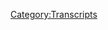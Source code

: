 {{Transcript
    | title         = [[745: Formulaic Objections Part 10]]
    | caption       = [https://knowledgefight.libsyn.com/745-formulaic-objections-part-10 Listen to this episode on Libsyn]
    | episodeNumber = [[745: Formulaic Objections Part 10|745]]
    | length        = 02:45:33
}}

{{MessageBox
    | header     = Warning: Bot Generated Content
    | text       = This transcript was automatically generated by transcription software and likely contains many mistakes and misattributions. Please check the audio for definitive quotes, attribution, and context.
    | image      = N3yvass4myg91.webp
    | imagewidth = 50px
    | id         = warning
}}

{{TranscriptBlock
    | name      = Alex Jones
    | timestamp = 00:00:04.000
    | text      = Red Alert. Red alert red alert. Red Alert knowledge five Dan and Jordan is a wedding knowledge party.com It's time to pray. I have great respect for knowledge like knowledge. I'm sick of them posing as if they're the good guys Shang V or the bad guy knowledge. Dan and Jordan knowledge fight need money Andy and Andy are stopping Andy and Cam handy in Kansas. Bray Andy in Kansas, you're on the airplane for a huge fan. I love your word. Knowledge by now knowledge fight.com
}}

{{TranscriptBlock
    | name      = Dan
    | timestamp = 00:00:59.000
    | text      = Hey, everybody, welcome back. No dread. I'm Dan. I'm Jordan. We're a couple dudes like sit around worship at the altar of saline and talk a little bit about Alex Zhu. Oh, indeed.
}}

{{TranscriptBlock
    | name      = Jordan
    | timestamp = 00:01:07.000
    | text      = We are Dan Jordan. Dan,
}}

{{TranscriptBlock
    | name      = Dan
    | timestamp = 00:01:09.000
    | text      = damn quick question for you. It's up to you. brightspot Buddy, my bright spot today, Jordan as well. We're recording this on Tuesday. And that means that as we're recording, I don't have to be watching Alex's live stream that I am drawn to like a moth to a flame. Nice. No, but seriously, my bright spot is cereal again. I have mentioned that I've been getting into cereals. Yes, I'm in a cereal phase.
}}

{{TranscriptBlock
    | name      = Jordan
    | timestamp = 00:01:33.000
    | text      = We've discussed cereals. Yes.
}}

{{TranscriptBlock
    | name      = Dan
    | timestamp = 00:01:34.000
    | text      = And so there have been some that have been a little bit off the wall. The frosty cereal the Wendy's frosty cereal? Sorry. What? Yeah, that was pretty good. Really? Yeah.
}}

{{TranscriptBlock
    | name      = Jordan
    | timestamp = 00:01:45.000
    | text      = Wow. That's amazing. Yeah,
}}

{{TranscriptBlock
    | name      = Dan
    | timestamp = 00:01:48.000
    | text      = there was a I think a frosted flakes, strawberry milkshake flavor cheeses,
}}

{{TranscriptBlock
    | name      = Jordan
    | timestamp = 00:01:53.000
    | text      = Christ's not good. Out of control. Yeah,
}}

{{TranscriptBlock
    | name      = Dan
    | timestamp = 00:01:56.000
    | text      = they've lost their mind. Flavors are out of control. Yeah. And so I got one, that it was a tricks, but it's like, I guess sort of Jurassic park themed or something shows with marshmallows. Okay, it's tricks, but with marshmallows that are also dinosaurs. Yeah, dinosaur footprints or something. Everybody is putting marshmallows in their cereal in a way that is inappropriate, right? I'm waiting for like, I don't know, kicks to throw marshmallows in or smacks but can't know marshmallow.
}}

{{TranscriptBlock
    | name      = Jordan
    | timestamp = 00:02:25.000
    | text      = Anybody puts a marshmallow and it's max is gonna get a smack for me kicking the vitamin, but
}}

{{TranscriptBlock
    | name      = Dan
    | timestamp = 00:02:31.000
    | text      = it's just constant. It's offensive. On some level, they just will stop putting marshmallows and
}}

{{TranscriptBlock
    | name      = Jordan
    | timestamp = 00:02:37.000
    | text      = they're gonna walk through the granola aisle next week, and there's gonna be I'm sure everything yeah, you're probably right.
}}

{{TranscriptBlock
    | name      = Dan
    | timestamp = 00:02:42.000
    | text      = So but I couldn't I couldn't resist trying this and I had forgotten the trick sucks. It's not a good cereal, even in that fruit. Sort of world. Yeah, oops, much better, right. Also, I was thinking about it as I was eating it. I hate tricks. Like just as a whole I hate the idea of it. I mean, it's an abusive cereal. The whole marketing campaign is about excluding this one rabbit
}}

{{TranscriptBlock
    | name      = Jordan
    | timestamp = 00:03:04.000
    | text      = I feel like you are in accidentally proving beyond a shadow of a doubt that tricks are for kids. Right? Because you're you're an adult man and you find them wrong.
}}

{{TranscriptBlock
    | name      = Dan
    | timestamp = 00:03:16.000
    | text      = I find it morally I find them not good. I find they're not good to think about. Yeah, so fuck them. Yeah, trick sucks. Tricks
}}

{{TranscriptBlock
    | name      = Jordan
    | timestamp = 00:03:24.000
    | text      = are tricks aren't even for kid Yeah, making that pronouncement now honey
}}

{{TranscriptBlock
    | name      = Dan
    | timestamp = 00:03:28.000
    | text      = comb but with with marshmallows. The fuck out of here. Oh, no. Absolutely not.
}}

{{TranscriptBlock
    | name      = Jordan
    | timestamp = 00:03:33.000
    | text      = So is your bread. So my bright spot is I got to hang out and see my old friend Lieberman last night. Oh, and we were talking and catching up yesterday at open mic. Catch it up. Old old timey style. I found out two things. One, Kelly Clarkson has a TV show. Whoa. And to Lea Berman was on it, baby. I
}}

{{TranscriptBlock
    | name      = Dan
    | timestamp = 00:03:58.000
    | text      = think I saw that on Twitter or something. Yeah, I'd be on Facebook. I saw like some stray post or something. I thought it was like Well, that's. I mean, I already knew Kelly Clarkson had a show. I did not know that. But yeah, so that she and some other folks were on it.
}}

{{TranscriptBlock
    | name      = Jordan
    | timestamp = 00:04:11.000
    | text      = Fantastic. Pretty cool. Hanging out with fucking Leno. Oh, he's 8000 years old now. I mean, yeah, he's hair used to be salt and pepper. And now his face is white. You know, like the whole thing. Sure. It's all taken care of. But isn't that really cool? Yeah, it's really cool.
}}

{{TranscriptBlock
    | name      = Dan
    | timestamp = 00:04:28.000
    | text      = I was trying to think of a Kelly Clarkson song Lia was waiting for a moment like that.
}}

{{TranscriptBlock
    | name      = Jordan
    | timestamp = 00:04:35.000
    | text      = Oh, yeah. Who did Since You've Been Gone? That was Kelly Clarkson. Okay, yeah, I thought that was weird. No,
}}

{{TranscriptBlock
    | name      = Dan
    | timestamp = 00:04:39.000
    | text      = no. Behind these hazel eyes. Really great song man. I am once again torn into pieces can't deny camper pretend. Just thought you were the world open up deep inside, but you don't get to see the tears I cry. All right, and these hazel eyes you Okay, now that
}}

{{TranscriptBlock
    | name      = Jordan
    | timestamp = 00:05:01.000
    | text      = one. I've never intentionally, Kelly Clarkson so I don't hook up. When did this happen? When did your 90s hip hop turn into 2000s?
}}

{{TranscriptBlock
    | name      = Dan
    | timestamp = 00:05:14.000
    | text      = Regular power concurrent? I loved a lot of pop along with my hip hop stuff. Um, fun fact about Kelly Clarkson. What's that for kids? Yeah, I watched one episode of the first season of American Idol. I turned it on saw Kelly Clarkson. I'm like, That's the winner, baby. I was right.
}}

{{TranscriptBlock
    | name      = Jordan
    | timestamp = 00:05:34.000
    | text      = That's nice. Nice.
}}

{{TranscriptBlock
    | name      = Dan
    | timestamp = 00:05:36.000
    | text      = I think I I'm not sure I watched one episode of another season. I think I might have called that one. Yeah, one of the later ones. Bo Bice when?
}}

{{TranscriptBlock
    | name      = Jordan
    | timestamp = 00:05:46.000
    | text      = I don't remember watching it, but yeah, Kelly Clarkson was clearly the person who had like that thing. Whatever. You know what it is? Yeah. Thing that like, oh,
}}

{{TranscriptBlock
    | name      = Dan
    | timestamp = 00:05:56.000
    | text      = the star power? Quality? Yes. Yeah. Justin Guarini. Did
}}

{{TranscriptBlock
    | name      = Jordan
    | timestamp = 00:06:00.000
    | text      = not have it. And I saw it from Justin
}}

{{TranscriptBlock
    | name      = Dan
    | timestamp = 00:06:03.000
    | text      = decal. So today. Yep. I think two or three times in the theater.
}}

{{TranscriptBlock
    | name      = Jordan
    | timestamp = 00:06:08.000
    | text      = While you were working? Yes. Yeah, I almost.
}}

{{TranscriptBlock
    | name      = Dan
    | timestamp = 00:06:14.000
    | text      = I watched I watched it. I also smoked a lot of weed back. I worked at a theater and I smoked a lot of wheat. So maybe laughed our asses off at that. Totally. Anyway, Jordan today, we will be singing the greatest hits of the 90s and 2000s. Of course, we're taking a break from Alex. acapella, No, today we're gonna be finishing up some Alex's deposition stuff. Excellent. So we are back in the Connecticut deposition. So we're going to be talking about day two here. We might do a wrap up of day three and fours. There is some stuff in there but this is enough for an episode quite frankly. So last we left off Alex was under oath. And yes, having to wrestle with the fact that he sent down but donde to Newtown and was pretending that I was connected to that at all. When I saw his reporting, I thought it was terrible. Yeah. But then he is complementing the reporting. On our
}}

{{TranscriptBlock
    | name      = Jordan
    | timestamp = 00:07:10.000
    | text      = overall summary. He did not have a good first day, like a read like, you know, when you have a first day at a new job, you make some mistakes. People are training you but that's par for the course. Right? So he's had his first day. He's really fucked it up. And now coming back for the second day to really buckle down and do his job. Right.
}}

{{TranscriptBlock
    | name      = Dan
    | timestamp = 00:07:28.000
    | text      = Yeah. Yeah. You know, like the first day he was off on a bad foot. Sure. Second day, he's coming in as Miss Independent. Absolutely.
}}

{{TranscriptBlock
    | name      = Jordan
    | timestamp = 00:07:37.000
    | text      = Nailed it. So he shared it. Before
}}

{{TranscriptBlock
    | name      = Dan
    | timestamp = 00:07:39.000
    | text      = we get down to business on this. Let's take a little moment. Say hello to some new ones. Oh, that's great idea. So first, Carl Barks the policy. Chuck, thank you so much for an hour policy walk.
}}

{{TranscriptBlock
    | name      = Alex Jones
    | timestamp = 00:07:48.000
    | text      = I'm a policy wonk.
}}

{{TranscriptBlock
    | name      = Jordan
    | timestamp = 00:07:49.000
    | text      = Thank you very much.
}}

{{TranscriptBlock
    | name      = Dan
    | timestamp = 00:07:50.000
    | text      = Next, Mr. And Mrs. Demon gins. Thank you so much. You're on our policy walk.
}}

{{TranscriptBlock
    | name      = Alex Jones
    | timestamp = 00:07:55.000
    | text      = I'm a policy wonk. Thank
}}

{{TranscriptBlock
    | name      = Jordan
    | timestamp = 00:07:56.000
    | text      = you very much.
}}

{{TranscriptBlock
    | name      = Dan
    | timestamp = 00:07:57.000
    | text      = Next Hey, right guy, I'm a freakin policy walk. Thank you so much. You are now a policy wonk.
}}

{{TranscriptBlock
    | name      = Alex Jones
    | timestamp = 00:08:02.000
    | text      = I'm a policy wonk, thank you very much.
}}

{{TranscriptBlock
    | name      = Dan
    | timestamp = 00:08:04.000
    | text      = Next bend to the third foot. Thank you so much. You're now a policy wonk.
}}

{{TranscriptBlock
    | name      = Alex Jones
    | timestamp = 00:08:08.000
    | text      = I'm a policy wonk,
}}

{{TranscriptBlock
    | name      = Jordan
    | timestamp = 00:08:09.000
    | text      = very much.
}}

{{TranscriptBlock
    | name      = Dan
    | timestamp = 00:08:10.000
    | text      = Thank you. And happy seven year anniversary to my wonky partner, Natalie from corndog. Thank you so much. You are now policy walk.
}}

{{TranscriptBlock
    | name      = Alex Jones
    | timestamp = 00:08:17.000
    | text      = I'm a policy. Thank
}}

{{TranscriptBlock
    | name      = Jordan
    | timestamp = 00:08:18.000
    | text      = you very much. You
}}

{{TranscriptBlock
    | name      = Dan
    | timestamp = 00:08:19.000
    | text      = know what the seven day anniversary is? Oh, gift wise.
}}

{{TranscriptBlock
    | name      = Jordan
    | timestamp = 00:08:23.000
    | text      = Is that the was that the plastic University? No, it's
}}

{{TranscriptBlock
    | name      = Dan
    | timestamp = 00:08:26.000
    | text      = a copper or wool. Traditionally, okay. Did you know that they also have a modern they have a modern version of they've
}}

{{TranscriptBlock
    | name      = Jordan
    | timestamp = 00:08:33.000
    | text      = got updated? Yeah. So this is like a thumb drive anniversary.
}}

{{TranscriptBlock
    | name      = Dan
    | timestamp = 00:08:37.000
    | text      = It's close to Desk Set.
}}

{{TranscriptBlock
    | name      = Jordan
    | timestamp = 00:08:41.000
    | text      = That's weird. That is That is strange. But
}}

{{TranscriptBlock
    | name      = Dan
    | timestamp = 00:08:44.000
    | text      = that's coming off of last year's modern gift for the sixth anniversary wood objects.
}}

{{TranscriptBlock
    | name      = Jordan
    | timestamp = 00:08:50.000
    | text      = Just that is a general.
}}

{{TranscriptBlock
    | name      = Dan
    | timestamp = 00:08:53.000
    | text      = That should be one of the traditional ones. Yeah, because the fifth anniversary traditionally is
}}

{{TranscriptBlock
    | name      = Jordan
    | timestamp = 00:08:58.000
    | text      = wood. Okay. Okay. Now, here's my problem. Who is deciding this?
}}

{{TranscriptBlock
    | name      = Dan
    | timestamp = 00:09:03.000
    | text      = Well, the traditional ones I think have been like long time.
}}

{{TranscriptBlock
    | name      = Jordan
    | timestamp = 00:09:08.000
    | text      = Like Ben Franklin like Farmers Almanac is that what was it Ben Franklin's? binfer. Okay.
}}

{{TranscriptBlock
    | name      = Dan
    | timestamp = 00:09:14.000
    | text      = And now yeah, they have the modern one. The modern ones are kind of dumb. I think actually desk set is the font like prop May. We may have lucked out seventh anniversary might be the best one in terms of being a bizarre gift.
}}

{{TranscriptBlock
    | name      = Jordan
    | timestamp = 00:09:27.000
    | text      = It's disappointing. I feel like it's it should be weird tech stuff as it goes on. And if it's modern times, I think obviously your 20th anniversary is like the dildo anniversary, where you're like we're gonna experiment you know. Weird anniversary. Yeah, exactly. Yeah, that's when it's time now it's
}}

{{TranscriptBlock
    | name      = Dan
    | timestamp = 00:09:43.000
    | text      = platinum. Fair enough. Unless you want to go traditional then it's,
}}

{{TranscriptBlock
    | name      = Jordan
    | timestamp = 00:09:47.000
    | text      = it's Oh, I was gonna say that one was built as a gun to my head. I
}}

{{TranscriptBlock
    | name      = Dan
    | timestamp = 00:09:50.000
    | text      = don't know what a desk set is. It's a set of deaths. Multiple desks, I
}}

{{TranscriptBlock
    | name      = Jordan
    | timestamp = 00:09:55.000
    | text      = would assume. So. For your employees. It's a test set for your ploy
}}

{{TranscriptBlock
    | name      = Dan
    | timestamp = 00:10:00.000
    | text      = we also technocrat omics, Jordan. So for all poll supports a technocracy that keeps the human horror out of fish people's eyes. Thank you so much. You are now technocrat.
}}

{{TranscriptBlock
    | name      = Alex Jones
    | timestamp = 00:10:09.000
    | text      = I'm a policy wonk. Intelligent brilliant someone someone sought him out and sent me a bucket of poop daddy sharp. Jar Jar Binks has a Caribbean black action. He's a loser. Little little teeny baby. I don't want to hate black people. I renounce Jesus Christ. Thank you so much.
}}

{{TranscriptBlock
    | name      = Jordan
    | timestamp = 00:10:30.000
    | text      = Thank you very much.
}}

{{TranscriptBlock
    | name      = Dan
    | timestamp = 00:10:31.000
    | text      = So this takes place the next day. I was incorrect. The they regroup for another, like ketchup for the deposition. I believe it was day three After Alex have gone on vacation. I got that mixed up. I thought it was between day one and two. But these are actually back to back days. And I have a couple of out of context drops because I couldn't pick one. So here here's the first one.
}}

{{TranscriptBlock
    | name      = Alex Jones
    | timestamp = 00:10:53.000
    | text      = You're a thoroughbred ambulance chaser. I'd call you vamper.
}}

{{TranscriptBlock
    | name      = Jordan
    | timestamp = 00:10:56.000
    | text      = Okay, okay, okay. Oh, all right.
}}

{{TranscriptBlock
    | name      = Dan
    | timestamp = 00:11:00.000
    | text      = You're gonna say to that fun.
}}

{{TranscriptBlock
    | name      = Jordan
    | timestamp = 00:11:02.000
    | text      = What a fun weird resigned like, Oh, here's something like that back at noon. Be like, Alright,
}}

{{TranscriptBlock
    | name      = Dan
    | timestamp = 00:11:07.000
    | text      = I guess I'm a thoroughbred ambulance chaser.
}}

{{TranscriptBlock
    | name      = Jordan
    | timestamp = 00:11:11.000
    | text      = I suppose that's who I am.
}}

{{TranscriptBlock
    | name      = Dan
    | timestamp = 00:11:12.000
    | text      = And here's the other one.
}}

{{TranscriptBlock
    | name      = Alex Jones
    | timestamp = 00:11:14.000
    | text      = Have you read the WikiLeaks? Wow, you really ought to
}}

{{TranscriptBlock
    | name      = Jordan
    | timestamp = 00:11:20.000
    | text      = read the WikiLeaks. Shit you have not? Oh, my God changed my life. Dude, you gotta read the wiki leaks. Yeah, it's
}}

{{TranscriptBlock
    | name      = Dan
    | timestamp = 00:11:29.000
    | text      = just the the structure of the characters. But
}}

{{TranscriptBlock
    | name      = Jordan
    | timestamp = 00:11:33.000
    | text      = Nishio Del Toro shows up and you're like, That guy's great. All right.
}}

{{TranscriptBlock
    | name      = Dan
    | timestamp = 00:11:37.000
    | text      = So we start off sort of catching up from something that happened the day before, which of course, was the Bloomberg email? Sure. Alex had discussed this. He did not have it. They're bringing it today. I thought maybe. But it turns out he didn't do anything even to try to find it. Nice.
}}

{{TranscriptBlock
    | name      = Chris Mattei
    | timestamp = 00:11:54.000
    | text      = Mr. Jones, do you recall during your testimony yesterday, you repeatedly referenced an email that you claimed Mike Bloomberg had sent the day before the Sandy Hook shooting, telling people to get ready.
}}

{{TranscriptBlock
    | name      = Alex Jones
    | timestamp = 00:12:04.000
    | text      = I'm at like one of the gun control groups. He was funding as
}}

{{TranscriptBlock
    | name      = Chris Mattei
    | timestamp = 00:12:08.000
    | text      = you recall that email, though, that you're
}}

{{TranscriptBlock
    | name      = Alex Jones
    | timestamp = 00:12:11.000
    | text      = gonna recall talking about? Okay.
}}

{{TranscriptBlock
    | name      = Chris Mattei
    | timestamp = 00:12:13.000
    | text      = And did you do anything last night to locate that email? No, I didn't. Okay. And you recall testifying yesterday and seeing videos of yourself claiming that you had records and emails showing that the Sandy Hook school was closed? prior to shooting?
}}

{{TranscriptBlock
    | name      = Alex Jones
    | timestamp = 00:12:33.000
    | text      = I said I'd seen articles and some evolution copy of analytics, but I can't remember the exact thing if I'd like to correct something.
}}

{{TranscriptBlock
    | name      = Chris Mattei
    | timestamp = 00:12:39.000
    | text      = Hold on a second. I didn't ask you. You're an attorney. By the way, he's gonna have a chance to ask you any questions. If you need to correct anything, I'm sure you can talk to them about that. I'm asking you specifically about the records and emails you claimed that you had showing that Sandy Hook Elementary School was closed prior to shooting? Did you do anything to locate either those emails or those records that you referenced?
}}

{{TranscriptBlock
    | name      = Alex Jones
    | timestamp = 00:13:02.000
    | text      = No, I didn't. Okay, that didn't get on to about seven was exhausted.
}}

{{TranscriptBlock
    | name      = Chris Mattei
    | timestamp = 00:13:07.000
    | text      = At six Central, right? Yes. And that's where your team is in Texas right.
}}

{{TranscriptBlock
    | name      = Alex Jones
    | timestamp = 00:13:14.000
    | text      = Right. Now that may go home about six
}}

{{TranscriptBlock
    | name      = Chris Mattei
    | timestamp = 00:13:19.000
    | text      = we had time to make a video yesterday about your deposition. And so you had time to do that but you didn't have time to go and look at these records in emails showing that the Sandy Hook school was closed.
}}

{{TranscriptBlock
    | name      = Alex Jones
    | timestamp = 00:13:30.000
    | text      = I shot a video in the parking lot hotel it's right.
}}

{{TranscriptBlock
    | name      = Chris Mattei
    | timestamp = 00:13:35.000
    | text      = And, and then you arranged for that to be spliced and broadcast on your website. Right.
}}

{{TranscriptBlock
    | name      = Alex Jones
    | timestamp = 00:13:43.000
    | text      = Okay. I don't think they call it splicing. Okay, well,
}}

{{TranscriptBlock
    | name      = Dan
    | timestamp = 00:13:48.000
    | text      = this is just like a guy falling down like a hill and hitting every rock and our way down. Yep. excuses like, so tired. It was at seven. Six Central. Yeah, I guess it is. That's where your team is right? They could have looked it up. You know, they all went home. Your time to shoot a video, didn't you? Yeah, I guess I did. Together. Right. They don't call it splice.
}}

{{TranscriptBlock
    | name      = Jordan
    | timestamp = 00:14:14.000
    | text      = appreciated. I appreciated his commitment to not letting up like not one second. Is it just gonna be fine? Nope. Nope. You explain every moment of your day yesterday, and when you lie to me, I'm gonna tell you what I saw I was there. Yeah.
}}

{{TranscriptBlock
    | name      = Dan
    | timestamp = 00:14:30.000
    | text      = You're Alex. You can't relent question one you know right here. You can't you can't get on your back foot because then if you do the whole rest shot Yeah,
}}

{{TranscriptBlock
    | name      = Jordan
    | timestamp = 00:14:41.000
    | text      = you open up kicking his ass and then he knows I'm not gonna have a good day.
}}

{{TranscriptBlock
    | name      = Dan
    | timestamp = 00:14:47.000
    | text      = Yeah, so Alex, he needed to splice that video together because he had two camera people with him.
}}

{{TranscriptBlock
    | name      = Chris Mattei
    | timestamp = 00:14:53.000
    | text      = You had two cameraman shooting that video. You did? Yes. Yes. Who were they?
}}

{{TranscriptBlock
    | name      = Alex Jones
    | timestamp = 00:15:00.000
    | text      = It was a it was Rob do. And it was race. I'm gonna get HIePRO pronounce his last name.
}}

{{TranscriptBlock
    | name      = Chris Mattei
    | timestamp = 00:15:07.000
    | text      = Why did you bring Rob do with you?
}}

{{TranscriptBlock
    | name      = Alex Jones
    | timestamp = 00:15:10.000
    | text      = He's a consultant, and he just goes on trips sometimes.
}}

{{TranscriptBlock
    | name      = Chris Mattei
    | timestamp = 00:15:14.000
    | text      = Rob do was another one of your employees who claimed that Sandy Hook was a hoax, correct? Yes. And so you could ask Rob do about those emails and records showing that the school was closed? Sure. Seems like it. Did you ask him? No. Okay. He didn't make any efforts at all to get those records and emails yesterday, right.
}}

{{TranscriptBlock
    | name      = Alex Jones
    | timestamp = 00:15:32.000
    | text      = I actually did a little bit myself. We were able to find some of the stuff you asked for, but not that particular thing. Are
}}

{{TranscriptBlock
    | name      = Chris Mattei
    | timestamp = 00:15:38.000
    | text      = you claiming that you yourself personally did something to locate the emails and records showing that synthetic schools closed? Yes. What did you personally do?
}}

{{TranscriptBlock
    | name      = Alex Jones
    | timestamp = 00:15:47.000
    | text      = I sat there at dinner with Rob and I said, we've got to try to locate that we didn't like the last time we tried.
}}

{{TranscriptBlock
    | name      = Dan
    | timestamp = 00:15:58.000
    | text      = Okay. Yeah, that's that's quite a bit of work. He did. I sat there at dinner. And I told Rob,
}}

{{TranscriptBlock
    | name      = Jordan
    | timestamp = 00:16:05.000
    | text      = Rob, we got to get this done, buddy. This has got to happen. All right.
}}

{{TranscriptBlock
    | name      = Dan
    | timestamp = 00:16:09.000
    | text      = It's fascinating to see this kind of like the way he's articulating this because he's didn't put any effort into finding it because he knows that this doesn't exist. Yeah. Isn't a real thing. Yeah. And so why waste your time with that? He still has to pretend like oh, yeah, we put in some work to try to find it's a real thing, right? Totally. We just can't find it.
}}

{{TranscriptBlock
    | name      = Jordan
    | timestamp = 00:16:28.000
    | text      = It is it is a bit like a you know that his childhood was different. Because I remember if I was trying to lie about how I didn't do something to like a second grade teacher, they saw me coming a mile away, because I was seven years old. Right? And he is still seven years old. And somehow he's just gonna keep going. You know, like when I was trying to lie in second grade, eventually I'd be like, You know what? You got me?
}}

{{TranscriptBlock
    | name      = Dan
    | timestamp = 00:16:51.000
    | text      = Yeah. Well, I think a teacher has a little bit more limited time than someone who has all day in a deposition. It's definitely true. I wouldn't let you spin those wheels. Because you're gonna end up saying something that contradicts yourself.
}}

{{TranscriptBlock
    | name      = Jordan
    | timestamp = 00:17:05.000
    | text      = He went from teacher to principal to psychiatrist
}}

{{TranscriptBlock
    | name      = Dan
    | timestamp = 00:17:09.000
    | text      = so we know that Rob do long for the trip. robbed us uncle also was a new town for that. Wolfgang Halbig press conference, donde went to right. Alex is asked whether or not he actually spoke to rob do his uncle. And it's weird. He seems to not know for sure.
}}

{{TranscriptBlock
    | name      = Jordan
    | timestamp = 00:17:29.000
    | text      = Can you not know?
}}

{{TranscriptBlock
    | name      = Chris Mattei
    | timestamp = 00:17:31.000
    | text      = I wanted to go back to the video that we looked at yesterday, kind of towards the end of the day. The video that you titled retired FBI agent investigate Sandy Hook and Megan massive cover up. You remember that? Yes. And that retired FBI agent was John Duke. Right? Yes. You've never spoken to the man. Right.
}}

{{TranscriptBlock
    | name      = Alex Jones
    | timestamp = 00:18:03.000
    | text      = I may have talked to him on the phone before.
}}

{{TranscriptBlock
    | name      = Chris Mattei
    | timestamp = 00:18:06.000
    | text      = Your testimony is you don't know what I don't remember. Okay. And you don't have any idea? What if anything he did to investigate Sandy Hook other than shown up at that freedom of information commission hearing, correct? Yes. And you've had no further conversations with Rob do about what his uncle may or may not have done related to Sandy Hook. I have had conversations with him. You have when were those conversations over
}}

{{TranscriptBlock
    | name      = Alex Jones
    | timestamp = 00:18:37.000
    | text      = the years and again last night I was you asked him about hey, we ought to try to talk to him about what he said. And I kind of asked him more about what specifically he said just basically the same thing that he never seen. Government people so tight lipped and so non willing to talk about anything.
}}

{{TranscriptBlock
    | name      = Chris Mattei
    | timestamp = 00:18:53.000
    | text      = This is what Rob You said to you last night that his own blood said to him? Yes. Same thing you said before, and how recently had robbed you spoken to his uncle about it? As as of today, okay. How recently did Rob do less speak to his uncle?
}}

{{TranscriptBlock
    | name      = Alex Jones
    | timestamp = 00:19:11.000
    | text      = He actually said he recently talked to him about Sandy Hook. Now he just said, oh, yeah, I'll just talk to another day. He's doing great. Okay.
}}

{{TranscriptBlock
    | name      = Chris Mattei
    | timestamp = 00:19:18.000
    | text      = Did he indicate that my office had reached out to his uncle? No. Okay. So that that Rob do didn't share with you.
}}

{{TranscriptBlock
    | name      = Alex Jones
    | timestamp = 00:19:27.000
    | text      = Now, he just said how is your uncle? He's, he's fine. Just talking to me today.
}}

{{TranscriptBlock
    | name      = Dan
    | timestamp = 00:19:31.000
    | text      = So if you're Alex, you gotta be a little bit confused by that because Maddie is saying that they reached out to rob do his uncle and this wasn't communicated by Rob to Alex. Now this could mean that the plaintiffs office had spoken to uncle do Yeah. Or it could mean that uncle do is avoiding them. And Alex should probably say, I don't know. I haven't talked to him in a while. I have no information about this. Yeah. Yeah, either either prospect isn't really great. Sort of optically. Right? Right, right. Yeah, actually, when you add to it the like, what we heard on our last episode about this, Alex's dad dodging subpoena? Yes, of course. There seems to be a pattern of people to talk to he's absolutely covered it.
}}

{{TranscriptBlock
    | name      = Jordan
    | timestamp = 00:20:19.000
    | text      = No. I mean, of course, I can't remember the last time I talked to Rob, whose uncle because last night I said, Hey, guys, let's pretend he doesn't exist and get him out of the country. You can't talk to anybody. Why would I tell you that? I'm committing witness tampering?
}}

{{TranscriptBlock
    | name      = Dan
    | timestamp = 00:20:35.000
    | text      = Yeah. robbed his uncle. Actually, he only speaks going on now.
}}

{{TranscriptBlock
    | name      = Jordan
    | timestamp = 00:20:39.000
    | text      = Yeah, I'm gonna be able to listen. Hey, we're the ones who are really hurt by him only speaking cling on. But remember the last time we got together for a family dinner didn't understand a word of what he's saying. So you think you're mad?
}}

{{TranscriptBlock
    | name      = Dan
    | timestamp = 00:20:52.000
    | text      = So a lot of the questions obviously at towards the end of day one had to do with Dan but donde, right? Because you know, the Kraken is really central to a lot of this. Yeah, he was. Yeah. And so this has explored a little bit more here like, well, let's get let's get into some of the dynamics of how Banani was doing what he did.
}}

{{TranscriptBlock
    | name      = Chris Mattei
    | timestamp = 00:21:13.000
    | text      = And then the next month in July of 2015, you sent Mr. Madani up there again, to be with Mr. Helbig. Right.
}}

{{TranscriptBlock
    | name      = Alex Jones
    | timestamp = 00:21:22.000
    | text      = I mean, I know I know. He went up there some I don't remember when or how.
}}

{{TranscriptBlock
    | name      = Chris Mattei
    | timestamp = 00:21:25.000
    | text      = Okay, but I'm saying you know that after that June hearing that we saw yesterday, you then set him up to Connecticut again, to report for Infowars Correct. I
}}

{{TranscriptBlock
    | name      = Alex Jones
    | timestamp = 00:21:36.000
    | text      = don't remember the refresh.
}}

{{TranscriptBlock
    | name      = Dan
    | timestamp = 00:21:39.000
    | text      = So to clarify just really quick the hearing month prior is being referred to is the one where Rob do his uncle was there and where the donde was yelling at people and Alex. In day one of his testimony, he said I saw that and fuck this, right? Like I was offended by this totally, totally
}}

{{TranscriptBlock
    | name      = Jordan
    | timestamp = 00:21:57.000
    | text      = no more.
}}

{{TranscriptBlock
    | name      = Dan
    | timestamp = 00:21:58.000
    | text      = So this is a month after that Gotcha.
}}

{{TranscriptBlock
    | name      = Chris Mattei
    | timestamp = 00:22:01.000
    | text      = When we pull up exhibit number 38.
}}

{{TranscriptBlock
    | name      = Chris Mattei
    | timestamp = 00:22:15.000
    | text      = You see this email from Rob do to Dan donde sent July 8 2015?
}}

{{TranscriptBlock
    | name      = Alex Jones
    | timestamp = 00:22:22.000
    | text      = Yes, we read it.
}}

{{TranscriptBlock
    | name      = Chris Mattei
    | timestamp = 00:22:24.000
    | text      = Okay, so you can tell from this email? Can you not that Mr. Do was actually telling Damn, but don't worry. There is more. Yeah. Would you like to see the rest? After good luck to go ahead. Sorry.
}}

{{TranscriptBlock
    | name      = Alex Jones
    | timestamp = 00:22:37.000
    | text      = Yeah, I see it. Thank you.
}}

{{TranscriptBlock
    | name      = Chris Mattei
    | timestamp = 00:22:40.000
    | text      = Okay. So you see there, mister do telling dama donde to livestream his coverage of the Halbig hearing to the Alex Jones channel will say yeah. Yep. And of course, Mr. Bidadi would not have any authority to livestream to one of your YouTube channels. Unless he was reporting for Info Wars, right? Yes.
}}

{{TranscriptBlock
    | name      = Alex Jones
    | timestamp = 00:23:06.000
    | text      = I mean, I told you I don't remember when and how was it following this? Rob was running
}}

{{TranscriptBlock
    | name      = Chris Mattei
    | timestamp = 00:23:09.000
    | text      = right. Well, your rods, boss? Yes.
}}

{{TranscriptBlock
    | name      = Alex Jones
    | timestamp = 00:23:14.000
    | text      = And we just saw, I'm not putting any responsibility off on Iran. I'm just telling you. I don't remember all this. Right. Right. But at
}}

{{TranscriptBlock
    | name      = Chris Mattei
    | timestamp = 00:23:19.000
    | text      = least we can agree having seen this email that as of this time, Mr. Madani was still working as a reporter for Infowars. Right. If you showed
}}

{{TranscriptBlock
    | name      = Dan
    | timestamp = 00:23:25.000
    | text      = me this yesterday, I would have said that that Yes. Heard it. Oh, my God, I now cannot deny this. Now I can answer that question. Because there is no way out for me.
}}

{{TranscriptBlock
    | name      = Jordan
    | timestamp = 00:23:36.000
    | text      = I do feel like I do feel like at dinner, we've clearly discussed the strategy of skipping from the like, I'll just deny something and then watch them play the video to Alex being like, I don't remember. Are you going to play the video now?
}}

{{TranscriptBlock
    | name      = Dan
    | timestamp = 00:23:51.000
    | text      = There are a couple points where he does that. But he does have the same like, there's still Alex, there were a couple times where it's like he like Maddie is using very specific terms. And if you're Alex and you hear those terms, and the way the question is being phrased, it's like, I'm just about to get hit with the video of me saying that. Oh, I know. Absolutely. But he doesn't seem to see it coming. Sometimes.
}}

{{TranscriptBlock
    | name      = Jordan
    | timestamp = 00:24:14.000
    | text      = Nobody else sounds like him when you ask. So if you ask him, Did you say something like crazy aliens are coming to kill everybody? And he's like, never heard of that. Well, then obviously, you're gonna play the clip of him saying crazy aliens are coming to kill everybody.
}}

{{TranscriptBlock
    | name      = Dan
    | timestamp = 00:24:27.000
    | text      = Yeah, yep. You just can't smell those traps sometimes. So Alex tries to play a little wiggle game here with donde and the timing of firing him. Just does not work. Of course not
}}

{{TranscriptBlock
    | name      = Chris Mattei
    | timestamp = 00:24:39.000
    | text      = you authorized Bidadi to go up there on your behalf. Earlier I guess I did. And Rob do your news director did here.
}}

{{TranscriptBlock
    | name      = Alex Jones
    | timestamp = 00:24:47.000
    | text      = Right. All I know is that some time I saw him yelling at people. And I said, That's horrible. And I don't like that and tell him stop. And I don't want to use them anymore. And I just That's what I remember. And that happened. Although that a few times, like why isn't Auntie back doing reporting? And they're like, well, he's doing better or whatever. That's My Vague Memory. And I'm being honest with you. And so that's what I remember.
}}

{{TranscriptBlock
    | name      = Chris Mattei
    | timestamp = 00:25:13.000
    | text      = I just want to make sure I understand is, are you, you seem to be saying, on the one hand, you're speculating. On the other hand, you have a vague memory of it. I don't remember exactly when I finished my question. Because I think you're anticipating me, and I appreciate it. I take it that your testimony is that although at some point, you believe you instructed people who work for you, that Danby donde should no longer be used. You don't know when you did that. Is that fair? Yes. Okay. And you don't know why you did that?
}}

{{TranscriptBlock
    | name      = Alex Jones
    | timestamp = 00:25:46.000
    | text      = No, I do. I told you. It's because of what he was doing that that's what Rob said last night. I said, When did I say to get stop using him? And he said when he went to those events, and he altered the people. That's what he remembers as well. I know you're gonna talk to him. He can tell you about it. But that's that's what the best I remember. Okay. Rob knew at dinner. He backed me up. He's
}}

{{TranscriptBlock
    | name      = Dan
    | timestamp = 00:26:04.000
    | text      = exactly the same thing that I'm saying.
}}

{{TranscriptBlock
    | name      = Jordan
    | timestamp = 00:26:08.000
    | text      = I do like all the documents and all the evidence has gone for Alex to just be in like, Rob do agreed with me.
}}

{{TranscriptBlock
    | name      = Dan
    | timestamp = 00:26:14.000
    | text      = I've dinner last night. Yeah, that's, do you need more proof? You know, in my culture, dinner is sworn testimony. Is that true? In the Patriot community, you cannot lie at dinner,
}}

{{TranscriptBlock
    | name      = Jordan
    | timestamp = 00:26:25.000
    | text      = you break bread with the man you share salt, you cannot lie to him. How do you not know this
}}

{{TranscriptBlock
    | name      = Dan
    | timestamp = 00:26:30.000
    | text      = case closed? So Alex seems to be trying to I don't know if it's intentional, or if he just doesn't understand the video that was streamed on Alex's channel. Yes. Was the second time which is after the video of Madonna yelling at Pete. Right. Alex seems to want to make it the first one, right? Because it looks better. Yeah,
}}

{{TranscriptBlock
    | name      = Jordan
    | timestamp = 00:26:53.000
    | text      = it looks way better. It looks less guilty. Yes. Several years difference between the two does not look
}}

{{TranscriptBlock
    | name      = Dan
    | timestamp = 00:27:00.000
    | text      = good. And so Maddie is trying to explain to him, this is the second one right? You didn't? I don't know if Alex is picking up on it.
}}

{{TranscriptBlock
    | name      = Chris Mattei
    | timestamp = 00:27:07.000
    | text      = We have text messages that I'm going to show you shortly in 2016, in which your staff is at that time, telling them that donde that he should no longer represent himself as an Infowars reporter in 2016. I know it went on for a while. Well, it seems as though you had the footage from a month before this hearing in July, in which Mr. Madani was costing people. And a month later, he had permission to livestream a similar hearing over your YouTube channel. So it probably wasn't after you saw that footage right.
}}

{{TranscriptBlock
    | name      = Alex Jones
    | timestamp = 00:27:41.000
    | text      = Now, I'm just saying I remember getting upset that he still kept popping up in there. And then I remember Rob saying he's not officially working with us now. You know, he's just he's, it was just basically feeling sorry for him. And it's not good. I've already said that. You gave
}}

{{TranscriptBlock
    | name      = Chris Mattei
    | timestamp = 00:27:55.000
    | text      = them a donde access to livestream material to millions of people over your YouTube channel. Do you feel sorry for her?
}}

{{TranscriptBlock
    | name      = Alex Jones
    | timestamp = 00:28:04.000
    | text      = By this time, memory serves? Like I like to correct something. I thought Robin was that event. That's how my memory is all messed up on this
}}

{{TranscriptBlock
    | name      = Chris Mattei
    | timestamp = 00:28:13.000
    | text      = probably shouldn't testify under oath if your memory is all messed up.
}}

{{TranscriptBlock
    | name      = Dan
    | timestamp = 00:28:17.000
    | text      = So Alex is trying to sort of change the subject. Like I need to correct something about that I said about Rob being totally I understand is a good tactic. I think if you're if you're sitting there and you know, I think I think that every lawyer kind of has different things. Sure. And if I had said something, and Maddie responded with well. All right. All right. Put the handcuffs on.
}}

{{TranscriptBlock
    | name      = Jordan
    | timestamp = 00:28:46.000
    | text      = Well, I do like the explanation of their business, right? It's exactly like banks, you know, you know how when you fire a bank teller, they have to run the bank for a day before they can leave. It makes perfect sense. For them fire. Yeah, absolutely.
}}

{{TranscriptBlock
    | name      = Dan
    | timestamp = 00:28:59.000
    | text      = A couple months later, a year later, they just get a couple hours
}}

{{TranscriptBlock
    | name      = Jordan
    | timestamp = 00:29:03.000
    | text      = to show up and be like, hey, this bank is cool. Yeah, that's the way you do it. Who by? That's what they do.
}}

{{TranscriptBlock
    | name      = Dan
    | timestamp = 00:29:09.000
    | text      = Very weird. Yeah. So we get to talking a little bit about Alex's payment and how much money he made in certain years prior. And so the year 2015 comes up, and here's Alex's monetary situation, then
}}

{{TranscriptBlock
    | name      = Chris Mattei
    | timestamp = 00:29:23.000
    | text      = in 2015, you yourself had a another good year, you drew 8.3 million in compensation from your company, right? I did. Let me just see the document. Let's pull up exhibit 25. Looking at 2015 Do you see your draw in 2015 was $8.3 million. Yes. Thank you. And you took a salary on top of that of $97,000. Right? Yes. All right. And then in addition to that you received a distribution As a result of your interest in P L, Jr, correct? I don't know. Okay. We talked a little bit about PL Jr. Yesterday. And I think your testimony yesterday was you weren't quite sure what it was. But let me ask you a few more questions about that.
}}

{{TranscriptBlock
    | name      = Dan
    | timestamp = 00:30:18.000
    | text      = So there'll be some questions about this, but just sort of the brief version of it is free speech systems is the parent company that Infowars is actually right free speech isms as the name of the actual company, presumably, it's where you incorporate Yeah, and so they sell supplements that are sold by like, from PQ, PR, right, which is owned by like Alex and his parents. Right. Then P L. Jr. is another company on top of that, that owns PQ PR, right? It's owned by Alex and his mom. Okay. And then there's a EJ Trust, which has like a large interest holding a NPL Jr. It sure basically all of it is just the sort of nesting doll thing, right. But all just businesses, Alex and his family, right, right. So that's the dynamic, sort of the brief version of it. It is
}}

{{TranscriptBlock
    | name      = Jordan
    | timestamp = 00:31:08.000
    | text      = it is like, the dumbest way of doing a Cayman Islands tax dodge or something like it because it feels like you're doing this to hide who owns it. But it took like five minutes to be like, well, well, you own this and you own this and the owners of the A E J. Drust. Buddy. Yeah,
}}

{{TranscriptBlock
    | name      = Dan
    | timestamp = 00:31:26.000
    | text      = it's your initials, too. Yeah. You might as well have called it thick neck tech.
}}

{{TranscriptBlock
    | name      = Jordan
    | timestamp = 00:31:35.000
    | text      = Oh, you know, we found out that we found all Ceausescu's money because it was his initials on the goddamn account.
}}

{{TranscriptBlock
    | name      = Dan
    | timestamp = 00:31:45.000
    | text      = I just imagine him going to like his accountant and being like, give me a Swiss bank. Those, those are what you think they do.
}}

{{TranscriptBlock
    | name      = Jordan
    | timestamp = 00:31:51.000
    | text      = That's not how this works. So there's a put my money where the Nazi gold is.
}}

{{TranscriptBlock
    | name      = Dan
    | timestamp = 00:31:59.000
    | text      = So Alex has an accountant named Lydia Hernandez. And she is somebody who's kind of an all purpose player. It Info Wars, she handled a lot of different things throughout a quite a quite a stretch of their their business time. An email from her comes up as it relates to PL Jr. And it's so weird how Alex seems very reluctant to praise her.
}}

{{TranscriptBlock
    | name      = Chris Mattei
    | timestamp = 00:32:25.000
    | text      = Do you see this email from Lydia Hernandez to your father? Dr. Jones, you see that? Yes. She says Dr. Jones, I printed out some of the reports and placed them on your desk in an envelope marked personal and confidential. And do you see that attached to this email is in a spreadsheet? Titled 2015 to current distribution worksheet? You see that? Yes. All right. Now, Lydia? Hernandez is your former free speech systems accountant, correct? Yes. Okay. She also had a number of other jobs. She did some HR work right? For you. Yes. She was kind of an all round troubleshooter, correct? Yes. One of the best you ever had?
}}

{{TranscriptBlock
    | name      = Alex Jones
    | timestamp = 00:33:06.000
    | text      = I mean, she was a nice lady. Yeah.
}}

{{TranscriptBlock
    | name      = Chris Mattei
    | timestamp = 00:33:08.000
    | text      = I mean, you've called her amazing, right?
}}

{{TranscriptBlock
    | name      = Alex Jones
    | timestamp = 00:33:09.000
    | text      = I don't remember that.
}}

{{TranscriptBlock
    | name      = Chris Mattei
    | timestamp = 00:33:10.000
    | text      = Okay, what you'd agree with it? She's a nice lady. What? Is there some reason you don't want to acknowledge that at some point, at least you thought that she was an amazing employee.
}}

{{TranscriptBlock
    | name      = Alex Jones
    | timestamp = 00:33:21.000
    | text      = I think she's a very nice lady as well, as you said.
}}

{{TranscriptBlock
    | name      = Dan
    | timestamp = 00:33:24.000
    | text      = Just a nice lady.
}}

{{TranscriptBlock
    | name      = Jordan
    | timestamp = 00:33:25.000
    | text      = I genuinely don't know why I say that.
}}

{{TranscriptBlock
    | name      = Dan
    | timestamp = 00:33:29.000
    | text      = She's like, really competent and good as an accountant in case I need to throw her under a bus. That's what he's doing. Yeah, I don't know exactly where these questions are going. And I might have right off the bat.
}}

{{TranscriptBlock
    | name      = Jordan
    | timestamp = 00:33:41.000
    | text      = If you're asking me to confirm that I think she's amazing. That suggests to me that there's some sort of crime that I need to blame on her.
}}

{{TranscriptBlock
    | name      = Dan
    | timestamp = 00:33:48.000
    | text      = Yeah. And it seems like since she's come up, yeah, this is an this is gonna be a great opportunity to Oh, bus throw. Yeah, totally. But I can I can walk it back. If I just say she's a nice lady. She's
}}

{{TranscriptBlock
    | name      = Jordan
    | timestamp = 00:34:00.000
    | text      = a nice lady. I told you she was a nice lady. Early criminal as the day is long, but it's nice. Late criminals can be nice. Everybody knows that. They're nice. Yeah, come on.
}}

{{TranscriptBlock
    | name      = Dan
    | timestamp = 00:34:09.000
    | text      = So Alex doesn't know anything about any of these numbers, and he never heard resents the simulation that he does.
}}

{{TranscriptBlock
    | name      = Chris Mattei
    | timestamp = 00:34:16.000
    | text      = And we're gonna go to the tab of this spreadsheet that says distribution. And do you see here Mr. Jones? On the column A, it was 2015. And then in column C, it shows dates of distributions paid out of peak QPR. All right. And those distributions went to two other entities JL Jr. and PL Jr. Correct?
}}

{{TranscriptBlock
    | name      = Alex Jones
    | timestamp = 00:34:52.000
    | text      = I think so. I mean,
}}

{{TranscriptBlock
    | name      = Chris Mattei
    | timestamp = 00:34:54.000
    | text      = are you familiar with this distribution scheme you have here where PQ PR is making distributions of its proceeds to two corporate entities, one of which you control objection as to form.
}}

{{TranscriptBlock
    | name      = Alex Jones
    | timestamp = 00:35:10.000
    | text      = I mean, I don't really follow all this the accountants in the CPA to it. So.
}}

{{TranscriptBlock
    | name      = Dan
    | timestamp = 00:35:14.000
    | text      = Okay, that seems just impossible to believe.
}}

{{TranscriptBlock
    | name      = Jordan
    | timestamp = 00:35:19.000
    | text      = You know, like most business owners, he's not really interested in whether or not there's money here or there. He got somebody else's bro
}}

{{TranscriptBlock
    | name      = Dan
    | timestamp = 00:35:29.000
    | text      = he texts him for his day every day asking for sales number sure and but he's not really all that money in fact he has no idea what these companies even are that are like if he Oh God, like if that were true, which it's not sure if it were true, he would be the perfect Mark. Yeah, give me just take him for everything totally, it would be so easy if you had no idea what all of this structure existed for Holy shit. I
}}

{{TranscriptBlock
    | name      = Jordan
    | timestamp = 00:36:00.000
    | text      = mean, frankly, if this were true, then Lydia Hernandez should have taken several 100 million dollars
}}

{{TranscriptBlock
    | name      = Dan
    | timestamp = 00:36:06.000
    | text      = from she could have Yeah, would not have been difficult. Yeah. Nice lady, though
}}

{{TranscriptBlock
    | name      = Jordan
    | timestamp = 00:36:11.000
    | text      = I put it in LH trust. And so.
}}

{{TranscriptBlock
    | name      = Dan
    | timestamp = 00:36:15.000
    | text      = Yeah, I think that if Alex didn't actually understand any of this or didn't know any of this, right, and like this lawsuit was going on, and his lawyers were meeting with him. It would be an emergency. Totally, it would be like, Alex, do you understand that? This is set up it and it wouldn't all be set up entirely to the exact perfect structure for him. Sure. Sure. To be sneaky. Yeah. But anyway, he's so confused. He doesn't know I never heard of it. I don't even know
}}

{{TranscriptBlock
    | name      = Jordan
    | timestamp = 00:36:47.000
    | text      = what numbers are what our numbers.
}}

{{TranscriptBlock
    | name      = Chris Mattei
    | timestamp = 00:36:49.000
    | text      = But as you look at this spreadsheet, you'll see that according to this, the distributions from PQ PR, and that's the company that you claim sells the supplements on your website, right? That J L Jr. is has two members, David and Carol. Right. Those your parents and P L Jr. has two members. Alex and Carol. That's you and your mom. Right? And you have a 90% objections to it. timing matters. Okay, well, I'm talking about 2015 here, okay. In 2016, because that's reflected on this as well. So we're talking about 2015 and 2016. And according to this spreadsheet, as a result of your nine 90% interest in PL Jr. You received in 2015 80% of the total of P QPR distributions of 3.4 million. Right. Objection. All right. And so that's 3.4 million distribution on top of the 8.3 million that you drew down from free speech systems, right.
}}

{{TranscriptBlock
    | name      = Alex Jones
    | timestamp = 00:38:07.000
    | text      = I'm not the accountant because some of it pays the other thing and back and watch advertising and
}}

{{TranscriptBlock
    | name      = Chris Mattei
    | timestamp = 00:38:14.000
    | text      = the other thing, okay, this has nothing to this spreadsheet. You don't see anything on here about advertising, right.
}}

{{TranscriptBlock
    | name      = Alex Jones
    | timestamp = 00:38:22.000
    | text      = I don't understand all these numbers.
}}

{{TranscriptBlock
    | name      = Dan
    | timestamp = 00:38:24.000
    | text      = Okay. I don't know numbers. I'm baffled. I made like $12 million. But I don't know anything about anything. It was an accident. Honestly, I just. I don't know, I fucked around and accidentally made over $10 million
}}

{{TranscriptBlock
    | name      = Jordan
    | timestamp = 00:38:37.000
    | text      = among us hasn't tripped and fallen into several 100 pounds of money. I mean, it's silly. It's silly. We've all been there. Yeah. dark alley trip. There's a bag filled with money. Yeah, nothing you can do
}}

{{TranscriptBlock
    | name      = Dan
    | timestamp = 00:38:49.000
    | text      = happens to the best and worst. Oh, totally. So when your mind when you think of the common man, you think of what comes to mind for you?
}}

{{TranscriptBlock
    | name      = Jordan
    | timestamp = 00:39:00.000
    | text      = I don't know. I just think it's on average, everybody makes about 10 million a year. I think that's I think Alex is the common man. I think he represents the Everyman.
}}

{{TranscriptBlock
    | name      = Dan
    | timestamp = 00:39:09.000
    | text      = Do you say that? Because Alex thinks that.
}}

{{TranscriptBlock
    | name      = Chris Mattei
    | timestamp = 00:39:12.000
    | text      = Well, I noticed in your video yesterday that you posted about this deposition that you told and what you later published on your website that you told your audience that you're a common man, right? Yep. And you said that Connecticut is really a bedroom community for all the richest people in New York, right?
}}

{{TranscriptBlock
    | name      = Alex Jones
    | timestamp = 00:39:32.000
    | text      = Yeah, billionaires and people like Larry thank and folks that have robbed the country for trillions.
}}

{{TranscriptBlock
    | name      = Chris Mattei
    | timestamp = 00:39:36.000
    | text      = Yeah, but but you're the counting man, right? Yeah, I am calling Where did you fly into the airport? It wasn't Kennedy or LaGuardia or Bradley. Did you fly commercial? No. I
}}

{{TranscriptBlock
    | name      = Alex Jones
    | timestamp = 00:39:51.000
    | text      = flew to private plane private plane.
}}

{{TranscriptBlock
    | name      = Chris Mattei
    | timestamp = 00:39:53.000
    | text      = Okay. Because I also saw in your video that you put out yesterday that you were kind of saying you've never seen so many private planes in your life. When you landed No, right? But you weren't even
}}

{{TranscriptBlock
    | name      = Alex Jones
    | timestamp = 00:40:02.000
    | text      = one of the more. I've told my letters out form a small private client. Oh, my God.
}}

{{TranscriptBlock
    | name      = Chris Mattei
    | timestamp = 00:40:06.000
    | text      = And one of the reasons you're able to fly in small private planes is because you earn over $11 million in 2015. Right? A million since Correct?
}}

{{TranscriptBlock
    | name      = Alex Jones
    | timestamp = 00:40:16.000
    | text      = No, that's not why that was that was used to buy my ex wife out of the business. That's what we had to do that that was for that. Oh, Mr.
}}

{{TranscriptBlock
    | name      = Chris Mattei
    | timestamp = 00:40:23.000
    | text      = Jones, you just finished testifying that you have no idea what to tell me. Now, you want to tell me that this has to do with a payout to your wife objects. There's other volunteers. Right now there isn't right. Oh.
}}

{{TranscriptBlock
    | name      = Jordan
    | timestamp = 00:40:39.000
    | text      = That's rough. Oh, bad. Every time. He's like, No, if I offer up this information, it will make more sense.
}}

{{TranscriptBlock
    | name      = Dan
    | timestamp = 00:40:46.000
    | text      = Yeah, this is exculpatory. Ah, I figured out Oh, that is kind of one of the things that's really interesting. If you watch these depositions, you really do get a sense that one of Alex's just innate traits that he cannot stop himself from is trying to make explanations holdings totally, he's trying constantly to wiggle around and find the way that this works out in his best interest. Yeah. So previously, that money was I don't know anything about this, right? Then he comes up with like, oh, wait, I had to buy my wife out of the business. That's why there's so much money totally. And so he offers that up not realizing this contradicts the what he had said previously, and it doesn't really help. It raises more questions than it answers. Yeah, but he can't stop himself. And we're gonna see like, a grotesque example of that. Yeah. Towards the end of this episode, but like, it's just, it's just his psychology. It is.
}}

{{TranscriptBlock
    | name      = Jordan
    | timestamp = 00:41:42.000
    | text      = It is like those those a shows or, you know, like the cop shows where there's the criminal mastermind, who's also a psychopath who can just get in, get on the witness stand, and they'll just charm and be so you know, those things. Like, it is kind of funny, because they never choose a really incompetent psychopath who lost a billion dollars, you know? Exactly.
}}

{{TranscriptBlock
    | name      = Dan
    | timestamp = 00:42:07.000
    | text      = I'm saying, Alex, in the Connecticut case, I probably he probably thought that too.
}}

{{TranscriptBlock
    | name      = Jordan
    | timestamp = 00:42:13.000
    | text      = What do you think? Yeah. Like, I can get my way out of it.
}}

{{TranscriptBlock
    | name      = Dan
    | timestamp = 00:42:18.000
    | text      = I can call this a struggle session, and then everything will be fine. Yeah.
}}

{{TranscriptBlock
    | name      = Jordan
    | timestamp = 00:42:21.000
    | text      = It's amazing. Cool. It is amazing. The insanity required.
}}

{{TranscriptBlock
    | name      = Dan
    | timestamp = 00:42:26.000
    | text      = Yeah. So in the course of the trial itself, we learned that the Bitcoin donations that Alex got the millions, right went straight to his own wallet. You know, it wasn't your business wallet. You know, granted, it's a save Info Wars type of match advertising, of course. And of course, Alex says that all that money went to the Legal Defense Fund. Of course it did. Who knows? Maybe it did, maybe it didn't. But asking some of these questions about other donations and such that go to the Legal Defense Fund looks a little bit wishy washy. cagey about that a little bit.
}}

{{TranscriptBlock
    | name      = Chris Mattei
    | timestamp = 00:43:01.000
    | text      = You separately raised money from your audience for your own, what you claim is the defensive Infowars. Right. Yes. Okay. And people can give to that. Is there a specific link for that for the Infowars? Legal Defense? There's a website, there's a specific website. And when people give through that website, where does it go?
}}

{{TranscriptBlock
    | name      = Alex Jones
    | timestamp = 00:43:24.000
    | text      = It is it is put in an account and accounted for in as an account. It's a
}}

{{TranscriptBlock
    | name      = Chris Mattei
    | timestamp = 00:43:29.000
    | text      = free speech systems that account it's accounted for as who set it up.
}}

{{TranscriptBlock
    | name      = Jordan
    | timestamp = 00:43:37.000
    | text      = Say, Lydia,
}}

{{TranscriptBlock
    | name      = Alex Jones
    | timestamp = 00:43:38.000
    | text      = I may throw her under the bus so badly, you'll count and again, then one goes ahead and the other one went, and that's that's putting the ledger as that and then, last time I checked, I think it's been spent on legal.
}}

{{TranscriptBlock
    | name      = Chris Mattei
    | timestamp = 00:43:49.000
    | text      = When was last time you checked?
}}

{{TranscriptBlock
    | name      = Alex Jones
    | timestamp = 00:43:50.000
    | text      = I checked it last week.
}}

{{TranscriptBlock
    | name      = Chris Mattei
    | timestamp = 00:43:52.000
    | text      = Okay. And your sworn testimony here is that every penny that was deposited into the account you just described for me, went to your lawyers.
}}

{{TranscriptBlock
    | name      = Jordan
    | timestamp = 00:44:03.000
    | text      = I went on Wendy's. I mean, I can't
}}

{{TranscriptBlock
    | name      = Alex Jones
    | timestamp = 00:44:05.000
    | text      = I haven't done all the accounting myself. But that's that's my general belief. And that's what the money is
}}

{{TranscriptBlock
    | name      = Chris Mattei
    | timestamp = 00:44:11.000
    | text      = for. And there's also a link on your website just for people to donate. Right? Yes. And that money just goes right into the Free Speech systems general fund
}}

{{TranscriptBlock
    | name      = Alex Jones
    | timestamp = 00:44:18.000
    | text      = right. Absolutely goes to war fund.
}}

{{TranscriptBlock
    | name      = Chris Mattei
    | timestamp = 00:44:21.000
    | text      = The war fund are you at war with somebody I am
}}

{{TranscriptBlock
    | name      = Alex Jones
    | timestamp = 00:44:24.000
    | text      = with the globalist and all their crime crime syndicates. Okay.
}}

{{TranscriptBlock
    | name      = Jordan
    | timestamp = 00:44:27.000
    | text      = Okay. All right. Okay. All right.
}}

{{TranscriptBlock
    | name      = Dan
    | timestamp = 00:44:31.000
    | text      = It's it sounds better on his show.
}}

{{TranscriptBlock
    | name      = Jordan
    | timestamp = 00:44:34.000
    | text      = It really does. It really does. There aren't there are too many sarcastic Yeah, good for you boy.
}}

{{TranscriptBlock
    | name      = Dan
    | timestamp = 00:44:41.000
    | text      = Yeah, the the just the notion of having a war chest or a war fun is silly outside of the context of his performance. Right,
}}

{{TranscriptBlock
    | name      = Jordan
    | timestamp = 00:44:49.000
    | text      = right. Right. in a in a deposition. You're like you understand that we're human beings in the world and not fictional. We're fighting a war situation with demons It's just us, you and me real people
}}

{{TranscriptBlock
    | name      = Dan
    | timestamp = 00:45:02.000
    | text      = just trying to get answers. Yeah. Shitty actions.
}}

{{TranscriptBlock
    | name      = Jordan
    | timestamp = 00:45:06.000
    | text      = Yep. You're a piece of shit. Yep.
}}

{{TranscriptBlock
    | name      = Dan
    | timestamp = 00:45:08.000
    | text      = So the question comes up, Alex, is it war with these globalists? Naturally? Who are the globalist? Well, are the parents of these children? It's gonna be the family members, the Sandy Hook victims, globalists
}}

{{TranscriptBlock
    | name      = Chris Mattei
    | timestamp = 00:45:18.000
    | text      = are my clients. globalists.
}}

{{TranscriptBlock
    | name      = Alex Jones
    | timestamp = 00:45:23.000
    | text      = No, but most of the Sandy Hook parents, once you have are you're using them, an HBO, The New York Times its whole globalist conglomerate to try to silence the populace voices and dissent. And they're just being used as pawns by you.
}}

{{TranscriptBlock
    | name      = Chris Mattei
    | timestamp = 00:45:38.000
    | text      = So the Sandy Hook families that have decided to sue, you are just pawns in a much larger battle is that you're saying
}}

{{TranscriptBlock
    | name      = Alex Jones
    | timestamp = 00:45:47.000
    | text      = I'm not going to speak for them in my view. They're being used by you. And Senator Blumenthal and others as pawns,
}}

{{TranscriptBlock
    | name      = Chris Mattei
    | timestamp = 00:45:54.000
    | text      = okay, by me their lawyer. I mean, you're an
}}

{{TranscriptBlock
    | name      = Alex Jones
    | timestamp = 00:45:58.000
    | text      = ambulance chaser Democrat, anti free speech, anti gun tyrant.
}}

{{TranscriptBlock
    | name      = Chris Mattei
    | timestamp = 00:46:02.000
    | text      = Okay. All right. So I'm a tyrant. And so I need to be stopped. Right?
}}

{{TranscriptBlock
    | name      = Alex Jones
    | timestamp = 00:46:05.000
    | text      = Well, I mean, people people understand that that America is going to stand firm against the bullying the censorship, the delisting the D banning and all of it and we're never going to stop resisting
}}

{{TranscriptBlock
    | name      = Chris Mattei
    | timestamp = 00:46:16.000
    | text      = so I but I'm, you just refer to me family's lawyer as a tyrant. That's right.
}}

{{TranscriptBlock
    | name      = Alex Jones
    | timestamp = 00:46:21.000
    | text      = They referred to me yesterday, as as filing fraudulent documents on purpose about financial story
}}

{{TranscriptBlock
    | name      = Chris Mattei
    | timestamp = 00:46:27.000
    | text      = advise you is that the judge had found that and it's ridiculous, okay. All these documents pending
}}

{{TranscriptBlock
    | name      = Dan
    | timestamp = 00:46:37.000
    | text      = a couple times, just pop it up. It shut the fuck up. There's no reason to be talking right now. I swear, like listening to some of this. Like if this was available to the jury. Yeah. I you know, I think that a billion He's lucky. If not, I know. So lucky.
}}

{{TranscriptBlock
    | name      = Jordan
    | timestamp = 00:46:55.000
    | text      = It is it is kind of bad. It is kind of like I understand why we had to have a trial with a jury there. And we did the whole thing. And it was very satisfying. But there is a part of me that's like, you could have just played the deposition for the jurors. And they'd have been like one Balian.
}}

{{TranscriptBlock
    | name      = Dan
    | timestamp = 00:47:08.000
    | text      = Let's get out. I think they may have had access to it in the Yeah, chambers
}}

{{TranscriptBlock
    | name      = Jordan
    | timestamp = 00:47:13.000
    | text      = chamber room. But it's four days of depositions. You know, they're not we they didn't watch. Obviously, they didn't watch four days of deposition.
}}

{{TranscriptBlock
    | name      = Dan
    | timestamp = 00:47:19.000
    | text      = But they also had the transcript True. True. I don't know. It's it listening to this. It's it's really it's bad. I was just there. Pawns your tie. Really?
}}

{{TranscriptBlock
    | name      = Jordan
    | timestamp = 00:47:31.000
    | text      = Yeah. Yeah, I will say if they skimmed it, they would have gotten more than enough. Yeah, yeah, for sure. Yeah.
}}

{{TranscriptBlock
    | name      = Dan
    | timestamp = 00:47:38.000
    | text      = I don't think anybody needs to. Well, there are some masochists in our audience who have now decided they want to watch out for depositions. But other than me, I don't I don't know if anybody needs to subject themselves. We got
}}

{{TranscriptBlock
    | name      = Jordan
    | timestamp = 00:47:49.000
    | text      = it. We got to play a game with these depositions where we just fast forward and then click play on a certain spot and just see what the next 10 seconds are.
}}

{{TranscriptBlock
    | name      = Dan
    | timestamp = 00:47:59.000
    | text      = Some of it, some of it might that might be fruitful. There are I mean, look, they're long stretches, where it's a lot of the same stuff that we've we've heard and talked about a bunch of times before it like there's a long stretch in this episode or this deposition about you know, all the various anomalies in quotes. And we've talked about that 100 times. It's just basically him. Maddie pointing out to Alex, right? This was wrong, right? Wrong. If you could, if you just randomly dropped in it could be that or could be gold could never know could be.
}}

{{TranscriptBlock
    | name      = Jordan
    | timestamp = 00:48:32.000
    | text      = It is it is him. You know, I do think that hidden his mind calling them ambulance chasers is a good is a good thing because it it draws the image of the lawyer who's got somebody scrupulous. Yeah, with the head bandage and the arm in a sling. That's actually fine. And I get that. But that's kind of the problem here. A lot of the times that ambulance chaser does have to be using somebody who doesn't really have that much of a problem. We've never been like that ambulance chaser representing the families of victims of the the children of one of the worst massacres in the history of the United States, right? Yeah, that's a little bit different. If you say ambulance chaser there, it makes you look like a piece of shit.
}}

{{TranscriptBlock
    | name      = Dan
    | timestamp = 00:49:20.000
    | text      = It's embedded in there in a way that Alex I don't think recognize it. Yeah. But there's also like, it's just like shifting the accusation onto the lawyer is really just the way that Alex is trying to take. He's trying to deny it without denying well, more or less. Yeah, and trying to take agency away from the parents while attacking them. It's like all of this sucks. All of this is fake, right? Oh, the poor parents. They're being mis misled by these lawyers. Right. Which makes no sense. No, yeah. No, and it's shitty. Yep. So the discussion of the Child Exploitation material that was in the email right got sent to the plaintiff's attorneys by Alex's lawyers comes up. And here's a little conversation about it. That ends with a probably an unfortunate moment for Alex.
}}

{{TranscriptBlock
    | name      = Chris Mattei
    | timestamp = 00:50:12.000
    | text      = So, I'm a tyrant. I'm one of the people that needs to be stopped because I represent the Sandy Hook families in this plot against you, right?
}}

{{TranscriptBlock
    | name      = Alex Jones
    | timestamp = 00:50:22.000
    | text      = I mean, your overall Democrat Party plot against America, okay?
}}

{{TranscriptBlock
    | name      = Chris Mattei
    | timestamp = 00:50:26.000
    | text      = Now, the first time you ever met me was yesterday, right? But I'm well aware of who you are. Well, I know you've talked about me in the past on your show. In fact, you put a million dollar bounty on me for having my head on a pipe right
}}

{{TranscriptBlock
    | name      = Alex Jones
    | timestamp = 00:50:40.000
    | text      = now. I said, Whoever sent the child porn that's very clear.
}}

{{TranscriptBlock
    | name      = Chris Mattei
    | timestamp = 00:50:43.000
    | text      = And whose photo Did you pound when you were offering that penalty?
}}

{{TranscriptBlock
    | name      = Alex Jones
    | timestamp = 00:50:48.000
    | text      = Your photo was there and I just cut to a wide shot of that.
}}

{{TranscriptBlock
    | name      = Chris Mattei
    | timestamp = 00:50:52.000
    | text      = Thought it was right in front of you and then played I did until the camera got on my photo and then pounded my picture right. Right. You know, you're doing need to share my video. But you recall that you did that, right.
}}

{{TranscriptBlock
    | name      = Alex Jones
    | timestamp = 00:51:08.000
    | text      = I talked about the fact that I was suspicious of an anti Alex Jones Sandy Hook email sent with embedded child porn that we never opened. And the headlines in the news are Alex Jones says child porn to J hook families what's not true somebody sent me an email that was anti Alex Jones. We never opened it. You got it. You went and scanned it. Using the system for whatever little little needle in the haystack you seem to know was there and and then ran headlines seem to know I had sent child porn to people. Boy, I mean, that right there is just unbelievably dirty and deceptive and not true.
}}

{{TranscriptBlock
    | name      = Chris Mattei
    | timestamp = 00:51:42.000
    | text      = Mr. Jones, I just want to like, clarify a few things here for you. The child pornography that your lawyers transmitted to my office was found by a third party vendor. And it's a question. Yeah. Well, no, it's timoni. But yeah, I don't know how to get to
}}

{{TranscriptBlock
    | name      = Alex Jones
    | timestamp = 00:52:05.000
    | text      = goodness. Just nobody bought. Nobody bought it.
}}

{{TranscriptBlock
    | name      = Chris Mattei
    | timestamp = 00:52:07.000
    | text      = Mr. Jones, who was the first person to ever publicize in any way that your lawyers had sent? materials containing child pornography to my office? Who was the first person to ever say anything?
}}

{{TranscriptBlock
    | name      = Alex Jones
    | timestamp = 00:52:22.000
    | text      = I don't remember exactly who but I know the media was calling. Mr. Jones.
}}

{{TranscriptBlock
    | name      = Chris Mattei
    | timestamp = 00:52:25.000
    | text      = Objection. Do you don't remember who the first person was to state publicly that this whole issue of child pornography and your company providing it to your lawyers and then sending it to us? Was you
}}

{{TranscriptBlock
    | name      = Alex Jones
    | timestamp = 00:52:38.000
    | text      = objection? That's a deceptive statement that our company provided it was unopened email. It wasn't
}}

{{TranscriptBlock
    | name      = Chris Mattei
    | timestamp = 00:52:42.000
    | text      = opening I'm not disputing.
}}

{{TranscriptBlock
    | name      = Dan
    | timestamp = 00:52:46.000
    | text      = Poor Alex hub boy doesn't realize that he did this to themselves by trying to get out ahead of a store. I know. He was drunk hanging out with Norm this happened. And then he was like, I gotta get out of this boy got on air started screaming about it. There's no there were headlines that were being put out by nefarious globalists. Definitely
}}

{{TranscriptBlock
    | name      = Jordan
    | timestamp = 00:53:06.000
    | text      = not Chris himself. No, which was what Alex was saying the headlines you put out
}}

{{TranscriptBlock
    | name      = Dan
    | timestamp = 00:53:12.000
    | text      = Oh, you did it. Alex did this
}}

{{TranscriptBlock
    | name      = Jordan
    | timestamp = 00:53:15.000
    | text      = man, that's one of those things that I really, I really just hate that, you know, for a number of billion reasons. I hate that happened. Not least of which just because it muddied so much. It's just like, it doesn't do anyone any good. You know, it's just awful all
}}

{{TranscriptBlock
    | name      = Dan
    | timestamp = 00:53:35.000
    | text      = all around anytime, you know, you know, Child Exploitation materials around it's it's bad disk. But yeah, in terms of this, I do think that if Alex hadn't done what he did, then this would have been handled quite differently. Like no one would have gotten sanctioned over this. There wouldn't have been any kind of like charges brought against the lawyers or Alex, it would be very easily understood. And this was something that was sent to them. It wasn't opened. Alex made a much bigger deal out of this by trying to make a narrative out of every spin something to accuse these lawyers of setting him up, right.
}}

{{TranscriptBlock
    | name      = Jordan
    | timestamp = 00:54:16.000
    | text      = Every every article, every headline that he had embedded his of him saying these things true. It's not like they, yeah, that's crazy.
}}

{{TranscriptBlock
    | name      = Dan
    | timestamp = 00:54:27.000
    | text      = Um, so Alex rambles quite a bit, and then finally gets to just stating directly that he believes that the families are pawns in a plot against him smart.
}}

{{TranscriptBlock
    | name      = Chris Mattei
    | timestamp = 00:54:39.000
    | text      = Getting back to my point about are my questions about the what you see as a really kind of life and death struggle between you, your audience that supports you, and this movement to this globalist movement that you've described, right? You consider the plaintiffs to be basically unwitting pawns in that attack against you.
}}

{{TranscriptBlock
    | name      = Alex Jones
    | timestamp = 00:55:09.000
    | text      = I mean, there's no doubt the corporate media on the system is using the lawsuit to try to get rid of the First Amendment for the general public. They admit that I New York Times headline saying, you know, time to get rid of the First Amendment and don't research things. So
}}

{{TranscriptBlock
    | name      = Chris Mattei
    | timestamp = 00:55:19.000
    | text      = would you just answer my question? I think what you're justifying is that you consider my clients to be unwitting pawns in the plot against you
}}

{{TranscriptBlock
    | name      = Alex Jones
    | timestamp = 00:55:31.000
    | text      = what I see it as is that misrepresentations when I've apologized, claims that I'm going after people when I wasn't. And I've just seen really a lot of sad people that lost their children using me to keep the story of their children in the news and gun control in the news. And so the and then I see the accusations by you guys, that I made all this money off Sandy Hook when I know I didn't. Social media was exploding, then that's when it basically began was around 2012. And sort of getting any grew. Everybody grew with it. And Barack Obama grew all the conservative media just like Trump grew liberal media. I mean, this I know that it's well known. It's like asking what to tide comes in, the tide goes out, you're saying, here and there, Sandy Hook, but
}}

{{TranscriptBlock
    | name      = Chris Mattei
    | timestamp = 00:56:20.000
    | text      = it's just not true. Okay, so getting back to my question. Yeah. Just see if you can answer this question. Do you consider my clients now to be unwitting pawns in this overarching conspiracy? against you in the free world?
}}

{{TranscriptBlock
    | name      = Alex Jones
    | timestamp = 00:56:45.000
    | text      = Absolutely. Okay. Thank you much. So I see 1000s of articles. I mean, I mean,
}}

{{TranscriptBlock
    | name      = Chris Mattei
    | timestamp = 00:56:48.000
    | text      = thank you. Thank you for your answer.
}}

{{TranscriptBlock
    | name      = Dan
    | timestamp = 00:56:50.000
    | text      = Don't elaborate.
}}

{{TranscriptBlock
    | name      = Jordan
    | timestamp = 00:56:51.000
    | text      = Wow. Wow.
}}

{{TranscriptBlock
    | name      = Dan
    | timestamp = 00:56:52.000
    | text      = Yep. Wrong answer, boy.
}}

{{TranscriptBlock
    | name      = Jordan
    | timestamp = 00:56:56.000
    | text      = Boy, oh, no. You just couldn't couldn't not know. Just couldn't not know.
}}

{{TranscriptBlock
    | name      = Dan
    | timestamp = 00:57:03.000
    | text      = In a much like the well, in a situation like this. If you give an answer. And then the lawyer says, Thank you for your answer. Yeah, you just really screwed yourself a lawyer. Thanks
}}

{{TranscriptBlock
    | name      = Jordan
    | timestamp = 00:57:13.000
    | text      = you for anything that isn't money. You're fucked. Yeah,
}}

{{TranscriptBlock
    | name      = Dan
    | timestamp = 00:57:17.000
    | text      = you should be really worried. So the question comes up about whether or not Alex contacted any of the families and whether he ever was in touch with anybody whether he
}}

{{TranscriptBlock
    | name      = Jordan
    | timestamp = 00:57:29.000
    | text      = ever had some sort of background report on anybody that nobody seems to know that doesn't
}}

{{TranscriptBlock
    | name      = Dan
    | timestamp = 00:57:34.000
    | text      = come up. Okay. But this is this is just a nice setup and spike. If you ever
}}

{{TranscriptBlock
    | name      = Chris Mattei
    | timestamp = 00:57:41.000
    | text      = spoken with any my clients
}}

{{TranscriptBlock
    | name      = Alex Jones
    | timestamp = 00:57:49.000
    | text      = now that are a member,
}}

{{TranscriptBlock
    | name      = Chris Mattei
    | timestamp = 00:57:51.000
    | text      = have you ever spoken with any family members? Have any buddy who was killed at Sandy Hook? No, we've invited them on the show. You've never personally spoken to them? Not that I know. And nobody on your behalf, as far as you know, has spoken to them. Not that I'm wrong. Okay. Have you ever sent letters to any family members of anybody who was killed at Sandy Hook?
}}

{{TranscriptBlock
    | name      = Alex Jones
    | timestamp = 00:58:20.000
    | text      = We responded back to Posner.
}}

{{TranscriptBlock
    | name      = Chris Mattei
    | timestamp = 00:58:23.000
    | text      = You sent a letter to Mr. Posner.
}}

{{TranscriptBlock
    | name      = Alex Jones
    | timestamp = 00:58:25.000
    | text      = I believe when he emailed us, we emailed him back. Okay,
}}

{{TranscriptBlock
    | name      = Chris Mattei
    | timestamp = 00:58:28.000
    | text      = putting putting that aside in by the way you did, I'm gonna show you that when you say we you're talking about Mr. Watson, email them back, right. I believe that was in 2013. I believe so. Okay. But other than Mr. Posner, you've never sent a letter to any family members that people were killed at Sandy Hook?
}}

{{TranscriptBlock
    | name      = Alex Jones
    | timestamp = 00:58:46.000
    | text      = No. Okay. Madeleine Albright in the city letters of 500,000 She killed in Iraq.
}}

{{TranscriptBlock
    | name      = Chris Mattei
    | timestamp = 00:58:52.000
    | text      = Doesn't seem like you want to compare yourself to Madeleine Albright.
}}

{{TranscriptBlock
    | name      = Alex Jones
    | timestamp = 00:58:54.000
    | text      = I'm not a hero like her. I'm the villain. She's the hero. I'm not a hero,
}}

{{TranscriptBlock
    | name      = Chris Mattei
    | timestamp = 00:59:00.000
    | text      = Mr. Jones represent that. This is a video that was produced to us by free speech systems. In 2018, but 89 is the cliff Golden
}}

{{TranscriptBlock
    | name      = Alex Jones
    | timestamp = 00:59:21.000
    | text      = State Warriors in Texas, Connecticut, the both have strong anti slap provisions for attorneys fees and damages. And I'm like sitting there with my lawyers last week, the one I know we've got slapped back and got to decouple lessons and stuff on fixes. And I don't want to sue these families. They shouldn't be, but they'd have manipulated. So we've been sending letters to the families and that's why they got another crop of families. We've been talking to him and saying really show me the clip where I said that
}}

{{TranscriptBlock
    | name      = Chris Mattei
    | timestamp = 00:59:58.000
    | text      = so obviously that was false. We do Hold your audience that you have been sending letters and getting on the phone with the families and talking to them correct?
}}

{{TranscriptBlock
    | name      = Alex Jones
    | timestamp = 01:00:04.000
    | text      = No, I don't know the context of this. And I'm sorry, what that means somebody that represented what I was talking to. I mean, I can't remember the times. But I would like saying that it wasn't true.
}}

{{TranscriptBlock
    | name      = Chris Mattei
    | timestamp = 01:00:16.000
    | text      = Well, you just testified completely opposite to so which is true. I barely
}}

{{TranscriptBlock
    | name      = Alex Jones
    | timestamp = 01:00:20.000
    | text      = remembered the positive thing I said, there could have been more. I don't know. I don't remember this.
}}

{{TranscriptBlock
    | name      = Jordan
    | timestamp = 01:00:26.000
    | text      = Man. That is maybe the best example of holding two contradictory ideas inside your head at the same time. Yeah. And Alex is a master of doing that. I will give him that. I will give him that.
}}

{{TranscriptBlock
    | name      = Dan
    | timestamp = 01:00:39.000
    | text      = It's nothing is real. It is quite
}}

{{TranscriptBlock
    | name      = Jordan
    | timestamp = 01:00:44.000
    | text      = certain. There's a certain place I get I get.
}}

{{TranscriptBlock
    | name      = Dan
    | timestamp = 01:00:50.000
    | text      = I mean, look, it's fun to talk shit on your show, of course, and being like, we've talked to these people, and they're all dropping the suit. Fantastic. It's great. It just you shouldn't things are recorded. Your shows, it's
}}

{{TranscriptBlock
    | name      = Jordan
    | timestamp = 01:01:06.000
    | text      = fine. To not be there later.
}}

{{TranscriptBlock
    | name      = Dan
    | timestamp = 01:01:07.000
    | text      = Yeah, man. Anyway,
}}

{{TranscriptBlock
    | name      = Jordan
    | timestamp = 01:01:11.000
    | text      = we should really destroy every episode of something immediately after doing it. No evidence of anything ever.
}}

{{TranscriptBlock
    | name      = Dan
    | timestamp = 01:01:19.000
    | text      = So there's a discussion, pretty long discussion about Alex's video of his final statement on Sandy Hook. And a lot of the conversation surrounds the various anomalies that are incorrect, right. So I'm not going to play a ton of that. But here's one clip of the discussion about the Bloomberg email. And the reason I kept this in is just because it's so funny to hear Alex talk about his own ideas this way.
}}

{{TranscriptBlock
    | name      = Chris Mattei
    | timestamp = 01:01:48.000
    | text      = And I'll ask you to pause it intermittently through this.
}}

{{TranscriptBlock
    | name      = Unknown Speaker
    | timestamp = 01:01:52.000
    | text      = Any notes you write down scribble?
}}

{{TranscriptBlock
    | name      = Chris Mattei
    | timestamp = 01:02:07.000
    | text      = Listening there is almost your yourself saying number one, on the day before the shooting an email sent out by Bloomberg anti gun group, right. And you pull up on the screen as you're saying that Infowars article, correct? Yes. Okay. In that Infowars headline is exposed how Bloomberg plan to seize upon gun tragedy, right? Yes. And it's dated March 13 2013. Correct? Yes. Read by Aaron dikes right. Yeah, she was a writer of years ago. Yes. Okay. And you pulled up this article as evidence of the fact that Mr. Bloomberg organization had in fact sent out an email the day before the shooting, as you just said,
}}

{{TranscriptBlock
    | name      = Alex Jones
    | timestamp = 01:02:49.000
    | text      = correct? Well, I didn't pull it up. Someone put it on this video. But that's why you put it there. I've I guess. So.
}}

{{TranscriptBlock
    | name      = Chris Mattei
    | timestamp = 01:02:55.000
    | text      = I mean, nobody spontaneously decided to do that. That was pre loaded right.
}}

{{TranscriptBlock
    | name      = Alex Jones
    | timestamp = 01:02:59.000
    | text      = Now, a lot of times, they just put stuff up on the show, but I don't know. Are you
}}

{{TranscriptBlock
    | name      = Chris Mattei
    | timestamp = 01:03:03.000
    | text      = claiming that? Sorry, what are you claiming that this was not published? In the middle of your statement as evidence for your claim?
}}

{{TranscriptBlock
    | name      = Alex Jones
    | timestamp = 01:03:14.000
    | text      = I haven't seen three seconds of this clip. I don't know what I'm looking at here. All right.
}}

{{TranscriptBlock
    | name      = Chris Mattei
    | timestamp = 01:03:19.000
    | text      = Go ahead. Keep playing it.
}}

{{TranscriptBlock
    | name      = Alex Jones
    | timestamp = 01:03:21.000
    | text      = Saying preparing for a big but the biggest.
}}

{{TranscriptBlock
    | name      = Chris Mattei
    | timestamp = 01:03:26.000
    | text      = So you said that Mayor Bloomberg had sent out an email the day before the shooting saying prepare for a big event. Right. Right. And we talked about that yesterday as being evidence to support your claim that Sandy Hook was a hoax because Mr. Bloomberg would have had foreknowledge of the event coming
}}

{{TranscriptBlock
    | name      = Alex Jones
    | timestamp = 01:03:42.000
    | text      = right? Or they were saying get ready to use a tragedy,
}}

{{TranscriptBlock
    | name      = Chris Mattei
    | timestamp = 01:03:45.000
    | text      = right. But you said he jumped the gun, meaning that he released that email early, intending to send it after the fact knowing that there was going to be a hoax. Correct.
}}

{{TranscriptBlock
    | name      = Alex Jones
    | timestamp = 01:03:57.000
    | text      = That's the type you played earlier. And that's what you meant by it. You could imply that
}}

{{TranscriptBlock
    | name      = Chris Mattei
    | timestamp = 01:04:05.000
    | text      = you'd agree with me that that's what you meant. When you said blew me you jumped the gun. You sent this email out early, knowing that there was going to be a hoax, right? Yes. Is that a yes. Mr. Jones? Yes. Okay. Thank you.
}}

{{TranscriptBlock
    | name      = Dan
    | timestamp = 01:04:20.000
    | text      = That's a possible interpretation. My thoughts that
}}

{{TranscriptBlock
    | name      = Jordan
    | timestamp = 01:04:23.000
    | text      = was a roller coaster ride of one clip that was insane. Yeah,
}}

{{TranscriptBlock
    | name      = Dan
    | timestamp = 01:04:27.000
    | text      = I like to scribble.
}}

{{TranscriptBlock
    | name      = Jordan
    | timestamp = 01:04:31.000
    | text      = Immediately that changed everything in my mind. I went from being a desk situation very much like you and I right now to being Alex as one of those children who had just had a traumatic event, sitting there with the cops with a crayon scribbling down as the cops ask questions about what happened. That's what's going on here. Yeah.
}}

{{TranscriptBlock
    | name      = Dan
    | timestamp = 01:04:50.000
    | text      = My mind even goes to like a kid at a desk. Like one of those desks that has like the pocket on Oh yeah. Where you put all your supply is little bit too small for Alex, and he's sitting there not paying attention in class, drawing the s, I could see that that's always the
}}

{{TranscriptBlock
    | name      = Jordan
    | timestamp = 01:05:07.000
    | text      = s. Yeah.
}}

{{TranscriptBlock
    | name      = Dan
    | timestamp = 01:05:09.000
    | text      = So yeah. This is another thing that comes up pretty repeatedly in terms of Alex's evasions, and that is that, Oh, someone put that email or that story up on like in editing or something, and host Yeah. And oh, that's not the right thing told are supposed to be there as evidence of the claims that I'm making. But somebody else put this together. And it's not the right thing.
}}

{{TranscriptBlock
    | name      = Jordan
    | timestamp = 01:05:33.000
    | text      = You know what, I'm not mad at the crew, right? That that's the story for this deposition.
}}

{{TranscriptBlock
    | name      = Dan
    | timestamp = 01:05:37.000
    | text      = That ends up being an excuse for at least a couple of things, you could imply
}}

{{TranscriptBlock
    | name      = Jordan
    | timestamp = 01:05:41.000
    | text      = that is an amazing misdirect from a thing you were implying, like, Ah, I was applying it, but you could imply that I was implying
}}

{{TranscriptBlock
    | name      = Dan
    | timestamp = 01:05:50.000
    | text      = you could imply that this is a claim that I made
}}

{{TranscriptBlock
    | name      = Jordan
    | timestamp = 01:05:52.000
    | text      = you could you implausible, yes.
}}

{{TranscriptBlock
    | name      = Dan
    | timestamp = 01:05:59.000
    | text      = What a dork. Anyway, Alex, just like he's in deflection mode. He's just hey, what about the media? They make mistakes, buddy? Fine.
}}

{{TranscriptBlock
    | name      = Chris Mattei
    | timestamp = 01:06:09.000
    | text      = You know, I've, I've heard you say several times this morning. And yesterday that you got things wrong, made mistakes. Right. And I appreciate you saying that,
}}

{{TranscriptBlock
    | name      = Alex Jones
    | timestamp = 01:06:21.000
    | text      = like the New York Times. So there were WMDs in Iraq, they knew and Lionel habits and killed millions people. I didn't kill anybody. Honestly, I know they're liberal. They're good. All right. I'm the bad guy.
}}

{{TranscriptBlock
    | name      = Chris Mattei
    | timestamp = 01:06:32.000
    | text      = Okay. I just, I really, really give you an opportunity here. And you're not going to get any debate for me that media makes mistakes all the time, including some that have grievous consequences of projection. But do you acknowledge that what you claim are mistakes that you made regarding the worst school shooting in history? Where you claimed that it was a hoax in order to as part of a plot to disarm the public? That that had real consequences for the people who you claimed were part of that hoax. You?
}}

{{TranscriptBlock
    | name      = Alex Jones
    | timestamp = 01:07:24.000
    | text      = Adam Lanza is dead. I didn't kill their children. No, you didn't.
}}

{{TranscriptBlock
    | name      = Chris Mattei
    | timestamp = 01:07:27.000
    | text      = Oh,
}}

{{TranscriptBlock
    | name      = Dan
    | timestamp = 01:07:29.000
    | text      = that's a shit. Response.
}}

{{TranscriptBlock
    | name      = Jordan
    | timestamp = 01:07:32.000
    | text      = Yeah.
}}

{{TranscriptBlock
    | name      = Dan
    | timestamp = 01:07:33.000
    | text      = Yeah. Do you recognize that the mistakes and things that you were engaged in surrounding this have consequences for people to kill? The guy didn't kill anybody? Yeah, he's dead.
}}

{{TranscriptBlock
    | name      = Jordan
    | timestamp = 01:07:44.000
    | text      = Yeah, it is. It is very much. It is very much you can you can just like something. Something I read Trump said the other day was, if the candidates that I support win, then all of the glory should go to me. Right? They lose. No one should blame me for anything, of course. And it is so like, that's just encapsulated in what Alex does. Yeah, but
}}

{{TranscriptBlock
    | name      = Dan
    | timestamp = 01:08:09.000
    | text      = that makes sense. Yeah,
}}

{{TranscriptBlock
    | name      = Jordan
    | timestamp = 01:08:11.000
    | text      = no, it does make sense. Yeah, yeah. Yeah, totally. What is responsibility? If it's not just claiming credit for things? It's credit?
}}

{{TranscriptBlock
    | name      = Dan
    | timestamp = 01:08:18.000
    | text      = Yeah. So Yeah, Alex is asked about this idea that the audience comes to him for truth. Interesting. This is weird. He has a weird response. There's a little bit of grandstanding. Okay.
}}

{{TranscriptBlock
    | name      = Chris Mattei
    | timestamp = 01:08:33.000
    | text      = I just want to see if you understand that when you tell your audience that comes to you for the truth, because that's what you tell them you're giving them right.
}}

{{TranscriptBlock
    | name      = Alex Jones
    | timestamp = 01:08:46.000
    | text      = Unlike the Supreme Court nominee, I can say what a woman is yes, you're in that's what they expect for there are two genders.
}}

{{TranscriptBlock
    | name      = Chris Mattei
    | timestamp = 01:08:54.000
    | text      = Oh, my God genders and I don't want to play games with your I'm talking about my clients. I
}}

{{TranscriptBlock
    | name      = Alex Jones
    | timestamp = 01:08:59.000
    | text      = don't go mainstream media says there's not two genders. I mean, that's people you guys, Mr. Jones.
}}

{{TranscriptBlock
    | name      = Chris Mattei
    | timestamp = 01:09:04.000
    | text      = I what you're trying to do right now is distract from the question I'm asking you. So I just want you to answer my question. Okay. I didn't think it was going to be hard for you acknowledge that your audience comes to you for the truth. Would you just agree with me on that? Yes, I'm gonna make mistakes and you make mistakes fine. You and I can disagree all day long about whether you made mistakes or whether you lied on purpose. All right. But
}}

{{TranscriptBlock
    | name      = Alex Jones
    | timestamp = 01:09:26.000
    | text      = the but what am I what am i What's the stupid stuff just wasn't paying attention. What about
}}

{{TranscriptBlock
    | name      = Chris Mattei
    | timestamp = 01:09:29.000
    | text      = this? You agree with me that at a minimum, you were reckless in the statements you made about Sandy Hook or
}}

{{TranscriptBlock
    | name      = Unknown Speaker
    | timestamp = 01:09:37.000
    | text      = objection?
}}

{{TranscriptBlock
    | name      = Alex Jones
    | timestamp = 01:09:39.000
    | text      = No, I believe I believe that were real anomalies. And I was and I was wrong. I said that you're
}}

{{TranscriptBlock
    | name      = Chris Mattei
    | timestamp = 01:09:43.000
    | text      = you weren't reckless in the statements you made about Sandy Hook object detection. last film, a video yesterday in which you said you were reckless objection.
}}

{{TranscriptBlock
    | name      = Dan
    | timestamp = 01:09:56.000
    | text      = Do we have the clip? Oh, have you responded to exactly what I think is like the most important under? Like it just it's there. Yeah, it's moved past but Alex saying I wasn't paying attention. Amazing. is dark astonishing. It's it's such a blip, you know, in terms of things that are said in this deposition. Yeah. But to me, it's so important because it is just like Alex thinks he can absolve himself of this wrongdoing and the pain that he causes people because like, I wasn't even paying attention. Yeah. Like, no, that's not better. Yeah. It's like when he was in the grand Greenwald interview, and he said, like, he was driving
}}

{{TranscriptBlock
    | name      = Jordan
    | timestamp = 01:10:37.000
    | text      = drunk. Yeah, I was just drunk. When I was saying doesn't make this better. They said, when I hit your son with a car, I was drunk, and I wasn't paying attention. So leave me alone.
}}

{{TranscriptBlock
    | name      = Dan
    | timestamp = 01:10:49.000
    | text      = Well, that's actually a really good sort of way to look at it. It's like, I ran over your kid, but I was drunk when I did it. So I'm not a bad person. I didn't mean to hit your kid. Exactly. Now, you did decide to drink and drive, right, which is something that maybe makes you a less of a good person. The decision point was earlier. Yeah. So for Alex, if he's like, I wasn't paying attention when I made all this bullshit up and threw it around about these grieving parents. Like, no, no, no, that the act of saying the thing you're trying to absolve yourself as irrelevant. Yeah, the decision to behave in that way and operate your news outlet, right, like you're a drunk driver is the problem. And that doesn't make you a bad person.
}}

{{TranscriptBlock
    | name      = Jordan
    | timestamp = 01:11:32.000
    | text      = Right? When you made the decision to drive drunk, you said something, and that was I don't partake. I know that this is a possibility, maybe even a high possibility. And I don't care. Yeah. And if your kid dies, I know that could happen. But it's less valuable to me. It's just getting home without taking
}}

{{TranscriptBlock
    | name      = Dan
    | timestamp = 01:11:53.000
    | text      = more expedient for me to drive drunk. And for Alex, it's more expedient to like make shit up. Because it's sensational. And his audience enjoys it.
}}

{{TranscriptBlock
    | name      = Jordan
    | timestamp = 01:12:03.000
    | text      = Did you not hear that? I made $11 million. Of course, I wasn't paying attention when I was lying about why a lot of money
}}

{{TranscriptBlock
    | name      = Dan
    | timestamp = 01:12:11.000
    | text      = is crippling the business. Yeah, exactly. So this next clip really got me thinking. I don't believe a good bit of this. But there's a interesting level of false introspection that's going on. Okay.
}}

{{TranscriptBlock
    | name      = Chris Mattei
    | timestamp = 01:12:25.000
    | text      = I mean, I've developed and learned a lot. 48 Okay. So how old were you? When Sandy Hook happened? I would be 38. Okay, broadcasting to an audience and millions. I mean, we saw the numbers, right? Conjunction.
}}

{{TranscriptBlock
    | name      = Alex Jones
    | timestamp = 01:12:38.000
    | text      = So, if I don't want to believe anything, I'm allowed to believe it. And I'm allowed to have free speech to not win as a gun owner, I'm being blamed for something people then basically have a form of resistance to that to just didn't believe no, it didn't happen, because it's a terrible thing that happened. When you when it's wrongfully being accused on all gun owners. People then start knowing that that's a fraud. And so the mind then starts finding ways to, to absolutely then vilify the media and the groups that are saying and doing that. And that's what you were doing as well. Well, I mean, I've tried to analyze myself, and I've got I've gotten some some therapy over it, actually. And now,
}}

{{TranscriptBlock
    | name      = Jordan
    | timestamp = 01:13:18.000
    | text      = how to tell her the therapist.
}}

{{TranscriptBlock
    | name      = Alex Jones
    | timestamp = 01:13:22.000
    | text      = It's been helpful.
}}

{{TranscriptBlock
    | name      = Chris Mattei
    | timestamp = 01:13:23.000
    | text      = Well, I think you should be commended for that. But I also want to say, motion to strike. I also want though, to ask you whether in that reflection, you've come to realize that the statements you made that were wrong, that you claim were mistakes, hurt people. Objection,
}}

{{TranscriptBlock
    | name      = Alex Jones
    | timestamp = 01:13:41.000
    | text      = objection. Just like the judge lying and saying that we gave you false documents are you lying in court is hurtful objection. When you lie to liberal and loving, and when you guys blow up countries, it's liberal and loving. But you said pedophiles directly storytime is liberal and loving
}}

{{TranscriptBlock
    | name      = Unknown Speaker
    | timestamp = 01:13:56.000
    | text      = motion. It all has consequences. It all has consequences. But
}}

{{TranscriptBlock
    | name      = Alex Jones
    | timestamp = 01:13:59.000
    | text      = you guys have done that no one believes anything.
}}

{{TranscriptBlock
    | name      = Chris Mattei
    | timestamp = 01:14:01.000
    | text      = And in in what you say as consequences. Okay. And you don't dispute that the families who you claimed were actors suffered as a result of that. Do you object to that? And that's fine. That's your objection. You don't dispute it?
}}

{{TranscriptBlock
    | name      = Alex Jones
    | timestamp = 01:14:24.000
    | text      = Or you let me talk here. Yeah. I don't think the level of pain I went through losing their children being a father myself before children, having four and a half year old daughter, I don't think going through that level of pain and horror, the worst thing happened in the world even comes in any comparison things I did in my own mistakes and my own delusions.
}}

{{TranscriptBlock
    | name      = Dan
    | timestamp = 01:14:45.000
    | text      = So I think it's really admirable of Maddie to not take the bait that Alex was throwing out there with all the liberal in loving so much, you know, because what he's doing is trying to derail the point of attention which is threatening To him, which is you did cause this pain, yeah. And hurt to these people. And so when he's confronted with that, he says, like, oh, yeah, just like this. And if you just ignore that you'd like, Yeah, fine. But you are just like that, then you're agreeing with you cause me you're trying to, like muddy the waters by bringing in outside grievances that you have. But focusing just straight on what we're talking about. Your answer is yes, yeah,
}}

{{TranscriptBlock
    | name      = Jordan
    | timestamp = 01:15:29.000
    | text      = absolutely. You jerk. No, what you tried to do was agree with me, and then throw keys off into the cornfield and be like, don't you want to chase those
}}

{{TranscriptBlock
    | name      = Dan
    | timestamp = 01:15:38.000
    | text      = key? Yeah. And it's, you know, obviously, some of the keys that he throws are repulsive. And, you know, they are things that, you know, you'd want to correct or be like, Hey, hold on now. But in a setting like this, it's, you know, it's key just to stay on point. And that that's difficult to do with a distraction artists like Alex
}}

{{TranscriptBlock
    | name      = Jordan
    | timestamp = 01:15:56.000
    | text      = No, absolutely. And it is such an endurance test, you know, like, I genuinely as as I'm listening to this, you know, this one in the last one, it's like, I could not do this, if the judgment was in doubt. Do you know what I'm saying? Like, now that it's over, and I know that he loses and all this stuff, then I could listen to him in this deposition telling me these things, because I've got a big smile in the back of my mind. Sure. But in this situation, where you don't know yet, you know, you're gonna, you've already won and all that stuff, but you don't know if it's going to go the way you really want it to get, like the idea that he can just say that shit to you. Yeah. And then not get consequences for worrying. It's terrifying. Yeah, the endurance of not like, because again, that's what Alex does. He gives you as much emotion as he can to override your ability to
}}

{{TranscriptBlock
    | name      = Dan
    | timestamp = 01:16:47.000
    | text      = think or trying to elicit that emotion in you to get you off track. Absolutely. But also, I think that this clip offers a really good insight into Alex's mind and how these conspiracies work. Because if you look at it, it's basically exactly what we say pretty regularly is what he's articulating. He sees an event that's threatening to his ideology, and he knows that he has no actual argument about it, and that the people on the other side of the issue have points that he cannot in any way rebut. Instead of recognizing that and working on strengthening his arguments or attempting to find a compromise solution. Alex takes a shortcut of saying that this threatening event didn't happen. When there's a mass shooting, all gun owners aren't blamed for it. But Alex feels like they are because to him discussion of gun regulation isn't a matter of making better public policy. It's something that's being done to punish people who have guns. This is obviously inaccurate, but it serves as a launching pad for Alex to make the leap to where he wants to go, which is to say that the shooting itself is fake. So there's no reason to punish gun owners, which would not happening to begin with. If Alex had to counter the actual arguments, people who propose gun regulation are making he would fall flat. He showed all he has when he went on Piers Morgan show like it's just a bunch of yelling and aggressive statements, but there's no actual substance there. This is all just intellectual cowardice. Alex can't stand up to the actual ideas in the arena like he likes to think he can. So he takes the shortcut of taking world events personally and then insisting they didn't happen. The event didn't happen because the globalists who are really just trying to punish me to begin with, so they fake this event in order to give them a justification to do it. You can easily see how this allows Alex to sidestep any actual policy discussions because he's not equipped to have them. Also, no therapist would allow this kind of justification to stand without further exploration absurd. It's just a case of clear projection and rationalization that you'd have to have a normal level therapist in order to accept and move past That's outrageous. Yeah,
}}

{{TranscriptBlock
    | name      = Jordan
    | timestamp = 01:18:46.000
    | text      = no. Oh,
}}

{{TranscriptBlock
    | name      = Dan
    | timestamp = 01:18:49.000
    | text      = I mean, I know that Alex has gone to some therapists just because of court order stuff with his divorce and custody stuff, but oh, it was a while back
}}

{{TranscriptBlock
    | name      = Jordan
    | timestamp = 01:18:56.000
    | text      = and putting a poor therapist or this. This is this is the one time where there's just not enough money. What
}}

{{TranscriptBlock
    | name      = Dan
    | timestamp = 01:19:03.000
    | text      = reboot of The Sopranos. There we go. Looks at the therapist.
}}

{{TranscriptBlock
    | name      = Jordan
    | timestamp = 01:19:08.000
    | text      = Yeah, you would have to have a gun to the therapist had to pull
}}

{{TranscriptBlock
    | name      = Dan
    | timestamp = 01:19:11.000
    | text      = that. We reboot Dr. Katz? Okay. All? Oh, no, no, no. Roger Stone, who's the Infowars personalities as Dr. Katz's patients. Yeah,
}}

{{TranscriptBlock
    | name      = Jordan
    | timestamp = 01:19:23.000
    | text      = and we could get Louie CK back because he's also they're all pieces of shit. See?
}}

{{TranscriptBlock
    | name      = Dan
    | timestamp = 01:19:31.000
    | text      = I feel like I feel like we could be onto something a everyone out there listening. Don't tell anyone.
}}

{{TranscriptBlock
    | name      = Jordan
    | timestamp = 01:19:35.000
    | text      = Don't tell anybody. We will pull this off.
}}

{{TranscriptBlock
    | name      = Dan
    | timestamp = 01:19:39.000
    | text      = Yeah. So Maddie points out here. There's something that's very important. And that is that like if you believe that these people are actors, and you know, they've just pulled off this fake thing in order to take everyone's guns. You should expose them. Right? That would be the right thing to do the way to do it right.
}}

{{TranscriptBlock
    | name      = Chris Mattei
    | timestamp = 01:19:56.000
    | text      = If you you have somebody who is fake their child's As part of a political agenda to disarm the American public, those people should be exposed for what they are action to.
}}

{{TranscriptBlock
    | name      = Alex Jones
    | timestamp = 01:20:09.000
    | text      = Some of them some of the parents, and I understand that I can imagine their pain, got sounds descendancy troll and advocacy. And now some of them have done quite well in that advocacy. And so became, you know, political operatives in that very early on. And they're now in a political arena. And so that's, that's what's gonna happen.
}}

{{TranscriptBlock
    | name      = Mario Cerame
    | timestamp = 01:20:30.000
    | text      = I move to strike the colloquy counsels tone seems calculated to
}}

{{TranscriptBlock
    | name      = Chris Mattei
    | timestamp = 01:20:33.000
    | text      = Mario. Objection. So why don't we wait until the end of the break? And you can make your objection.
}}

{{TranscriptBlock
    | name      = Dan
    | timestamp = 01:20:40.000
    | text      = So Alex is basically saying exactly what Maddie would hope he'd say, yeah. 100% Because he's saying they have entered the political arena. Yep. Just kind of making the argument that they're fair game. Yeah. And so this turns into a bit of chaos. And
}}

{{TranscriptBlock
    | name      = Jordan
    | timestamp = 01:21:02.000
    | text      = if I understand correctly, what he's saying is if you survive, or experience a massive tragedy and tell people about it, then it is fine to abuse you.
}}

{{TranscriptBlock
    | name      = Dan
    | timestamp = 01:21:12.000
    | text      = Well, yes. Unless you tell people about it in a way that Alex like, yes. You're a monster. Yeah. If you are assaulted at all. Yeah. So yeah, chaos, man.
}}

{{TranscriptBlock
    | name      = Chris Mattei
    | timestamp = 01:21:27.000
    | text      = Form objection. So why don't we wait until the end of the break? And you can make your objection.
}}

{{TranscriptBlock
    | name      = Unknown Speaker
    | timestamp = 01:21:32.000
    | text      = It's a 1330. Objection. i Okay. You know that you are antagonizing the witness. That's my objection. That's what I want to know. It's terrible.
}}

{{TranscriptBlock
    | name      = Chris Mattei
    | timestamp = 01:21:39.000
    | text      = Can you you guys can all talk at the same time? They had it coming didn't
}}

{{TranscriptBlock
    | name      = Alex Jones
    | timestamp = 01:21:44.000
    | text      = know that's a terrible objection. Why that? I said, How dare you say the parents had a coming didn't? Well, you just said that. Didn't you harass them? The parents were saying they had it coming.
}}

{{TranscriptBlock
    | name      = Chris Mattei
    | timestamp = 01:21:58.000
    | text      = I think you know what I met Mr. Joe, which is you just said shame. They stepped in. They stepped into
}}

{{TranscriptBlock
    | name      = Unknown Speaker
    | timestamp = 01:22:05.000
    | text      = public and we have you noticed.
}}

{{TranscriptBlock
    | name      = Chris Mattei
    | timestamp = 01:22:08.000
    | text      = They stepped into the public arena. And so they got what they got. Right.
}}

{{TranscriptBlock
    | name      = Alex Jones
    | timestamp = 01:22:12.000
    | text      = You put more Toronto Parker's
}}

{{TranscriptBlock
    | name      = Chris Mattei
    | timestamp = 01:22:14.000
    | text      = up into the public arena.
}}

{{TranscriptBlock
    | name      = Alex Jones
    | timestamp = 01:22:16.000
    | text      = He did and I think he's a good man. And did he ever anti gun agenda? minutes? were used for an anti gun agenda.
}}

{{TranscriptBlock
    | name      = Chris Mattei
    | timestamp = 01:22:23.000
    | text      = You'd Robbie Robbie Parker ever said a word about guns? Objection? No.
}}

{{TranscriptBlock
    | name      = Alex Jones
    | timestamp = 01:22:28.000
    | text      = No, what I'm sorry for any any pain that I might others cause Mr. Parker? Are we done here?
}}

{{TranscriptBlock
    | name      = Chris Mattei
    | timestamp = 01:22:36.000
    | text      = The website? Are you objecting his answer? No more?
}}

{{TranscriptBlock
    | name      = Unknown Speaker
    | timestamp = 01:22:40.000
    | text      = Your tone I should move to strike.
}}

{{TranscriptBlock
    | name      = Dan
    | timestamp = 01:22:42.000
    | text      = Yeah, this is chaos.
}}

{{TranscriptBlock
    | name      = Jordan
    | timestamp = 01:22:44.000
    | text      = Marya? I don't like your tone, sir.
}}

{{TranscriptBlock
    | name      = Dan
    | timestamp = 01:22:48.000
    | text      = Yeah, I get where he's coming from. And I think a lot of the objections that are flying around, not necessarily in this clip, but throughout some of this are like things that are being said as statements. Right, you know, or at least appear to be saying being said a statement.
}}

{{TranscriptBlock
    | name      = Jordan
    | timestamp = 01:23:02.000
    | text      = Yeah, if I understand correctly. I mean, obviously, I don't understand correctly. But if what I think if I understand is that these depositions, the transcripts that go to the jury, if the objection is sustained, then that section is cut out. Yeah, right. Yeah. So so it's possible that the transcripts from the jury, none of this section was in what they got?
}}

{{TranscriptBlock
    | name      = Dan
    | timestamp = 01:23:26.000
    | text      = I would assume that most of it is Yeah, well,
}}

{{TranscriptBlock
    | name      = Jordan
    | timestamp = 01:23:30.000
    | text      = I mean, of course,
}}

{{TranscriptBlock
    | name      = Dan
    | timestamp = 01:23:31.000
    | text      = I think I don't think a lot of these objections are I think a lot of them are just sort of like, maybe
}}

{{TranscriptBlock
    | name      = Jordan
    | timestamp = 01:23:37.000
    | text      = that's that's kind of what I'm saying is that a lot of people have asked like, why is he still answering questions after objection? If there's no kind of thing? And it's because that's an after the fact right, the judge wouldn't, you know, everybody would determine the
}}

{{TranscriptBlock
    | name      = Dan
    | timestamp = 01:23:48.000
    | text      = Alex would. And there are a couple of instances where this happens. And we'll I think we'll leave in here. One or two of them were enormous, like I'm advising you not to answer. Yeah, of course. And that's when Alex doesn't answer right. Like that will that will happen, but these are sort of objections that are like the roll of the dice.
}}

{{TranscriptBlock
    | name      = Jordan
    | timestamp = 01:24:05.000
    | text      = I do appreciate the attempt to to bring like, oh, the lawyers tone is a problem. I appreciate that.
}}

{{TranscriptBlock
    | name      = Dan
    | timestamp = 01:24:12.000
    | text      = But dude, if I were if I were the lawyers on Alex's side, I totally would probably do the same thing. Objective time not I think Maddie stone is great. It's fantastic. So the question of Rob Jacobson comes up, longtime Infowars employee who testified in this case, he had a deposition about his time working there. And uh, Don Salazar had said, also under oath that Rob said, Hey, shouldn't be covering Sandy Hook, right? This stuff right? And so Aleksa has some pretty shitty things to say about Rob Jacobson.
}}

{{TranscriptBlock
    | name      = Alex Jones
    | timestamp = 01:24:50.000
    | text      = But it is a lie. To say that I made more than 1% of the money even in the times I whole shows I covered Sandy Hook. In fact, I got a lot lot of heat from friends and family, and folks that work to the office. And people like Paul Watson when we did cover it, and Watson threatened to quit it. We didn't stop covering it. And just a few times we did. And when did he threaten to quit? I don't remember exactly. But I mean, and
}}

{{TranscriptBlock
    | name      = Chris Mattei
    | timestamp = 01:25:17.000
    | text      = do you remember a conversation with Rob Jacobson, where he told you that? You shouldn't be covering Sandy Hook,
}}

{{TranscriptBlock
    | name      = Alex Jones
    | timestamp = 01:25:25.000
    | text      = like, in the case of Rob,
}}

{{TranscriptBlock
    | name      = Chris Mattei
    | timestamp = 01:25:28.000
    | text      = he is I just want to know if you remember that conversation. I
}}

{{TranscriptBlock
    | name      = Alex Jones
    | timestamp = 01:25:31.000
    | text      = know he's claimed that and it's the opposite. He was the guy that believes Sandy Hook was
}}

{{TranscriptBlock
    | name      = Chris Mattei
    | timestamp = 01:25:35.000
    | text      = he's used lying about warning you against covering Sandy Hook, man.
}}

{{TranscriptBlock
    | name      = Unknown Speaker
    | timestamp = 01:25:41.000
    | text      = Just just absolutely.
}}

{{TranscriptBlock
    | name      = Chris Mattei
    | timestamp = 01:25:43.000
    | text      = Because you know that your your employee Don Salazar acknowledged that he had a conversation with Rob Jacobs and told him that you should not be relying on how big
}}

{{TranscriptBlock
    | name      = Alex Jones
    | timestamp = 01:25:53.000
    | text      = I no later he but but throughout most of it, he was the one bringing up saying he thought it was staged. And then I do remember it on saying later, he thought that he also thought that David Knight was a alien reptile and had really serious breakdown. And I'm really sad for Rob and the fact he's being exploited by you guys. Just disgusting. He is seriously mentally ill in my view. The you know that you know what happened? The deposition? Very sad. All right. I mean, seriously,
}}

{{TranscriptBlock
    | name      = Chris Mattei
    | timestamp = 01:26:25.000
    | text      = I really, I just, I don't want to come back for a third day, if you can avoid it. But
}}

{{TranscriptBlock
    | name      = Alex Jones
    | timestamp = 01:26:31.000
    | text      = I've answered all your questions.
}}

{{TranscriptBlock
    | name      = Chris Mattei
    | timestamp = 01:26:32.000
    | text      = I think I
}}

{{TranscriptBlock
    | name      = Norm Pattis
    | timestamp = 01:26:33.000
    | text      = suggest a five minute break for a moment with my client pleased. And in the interest of maximizing the time today, just only five minutes, we're supposed to go to lunch anyway, no lunches at 1230. It's about 11.
}}

{{TranscriptBlock
    | name      = Dan
    | timestamp = 01:26:45.000
    | text      = So they end up getting cheese steaks, but I have not watched the ROB Jacobson deposition yet. I don't have that one. But hopefully, we'll be able to cover that in the future. But Alex's lawyers got sanctioned. Because of their behavior in that deposition. It was ruled to be abusive. And they were really, really shitty Alex's lawyer. Yes, yes. They were abusive, yes. And got sanctioned because of their behavior. With Rob, and I think Alex is referring to that. But as a whole, objective eyes look at that deposition as a real bad thing for Alex's case. Yeah, that sounds right. But Alex is viewing it as as we showed, we showed Yeah,
}}

{{TranscriptBlock
    | name      = Jordan
    | timestamp = 01:27:31.000
    | text      = that's that's an amazing, that's amazing to look at it in a glass half full way. Like that makes
}}

{{TranscriptBlock
    | name      = Dan
    | timestamp = 01:27:37.000
    | text      = sense. Yeah. So Alex is the real victim, when you really think about it. I don't know if that's true. What do you think about the whole Sandy Hook thing? Alex is the victim? Well, you gotta look at it through Alex's. Alright, that's a good point.
}}

{{TranscriptBlock
    | name      = Alex Jones
    | timestamp = 01:27:50.000
    | text      = Yeah. And and was mine being wrong about things hurtful to people? Absolutely. It was not done consciously. And I apologize for that. And I have learned that by becoming very, very famous, you know, how important it is when you do have power. And the same time I have suffered by being D platformed, demonized, threatened, attacked, for what I said about Sandy Hook, and I had been punished a lot. And that's why I'm not even I mean, this whole fiasco of a trial and, and, and all the media stuff. Is is is is, you know, to me, not gonna be cathartic for the families. And it's certainly not gonna be fun for me. But we'll make an ice HBO documentary for everybody. So that's just the way it is. Do you?
}}

{{TranscriptBlock
    | name      = Chris Mattei
    | timestamp = 01:28:31.000
    | text      = Um, do you feel that you are a victim of that you've been unfairly victimized as a result of the statements you've made about Sandy Hook.
}}

{{TranscriptBlock
    | name      = Alex Jones
    | timestamp = 01:28:53.000
    | text      = Let's just say this, I wish that I knew what I know. Now. It's been very, very retrospective for me. And I mean, I've been honest to people say like, don't tell them you were delusional. Like somebody saying, oh, reasonable insanity. I mean, I, I really believed all that stuff that I was saying, and I was wrong about that. Because so much other stuff have been proven and documented. And then you start thinking, everything's a lie. And I've explained that and, and that's the fact.
}}

{{TranscriptBlock
    | name      = Dan
    | timestamp = 01:29:23.000
    | text      = Alex won't own his position of it. He views himself as like the Oh, woe is me. person in this whole circumstance. I've been kicked off social media. I've been marginalized. Oh, and all these people lied to me that made me say these things. And the media tricked me with being wrong all the time. And so I thought everything was fake. And oh, look at me. What would you think of the poor Alex Jones is not only just shithead?
}}

{{TranscriptBlock
    | name      = Jordan
    | timestamp = 01:29:50.000
    | text      = Yeah, yeah, he was wrong on a lot of counts. But most especially it was cathartic. Turns out I think so. Yeah, I think was quite cathartic and see how he would think it wouldn't. Yeah, he's like, Well, I lost so nobody should be happy. Right. Well,
}}

{{TranscriptBlock
    | name      = Dan
    | timestamp = 01:30:08.000
    | text      = and his, he's required to have a position that they're not really that upset about. Yeah, that's true. So he would think that whatever catharsis would they would feel would be fake.
}}

{{TranscriptBlock
    | name      = Jordan
    | timestamp = 01:30:18.000
    | text      = Yeah, it's not real. Yeah. Oh, yeah. So
}}

{{TranscriptBlock
    | name      = Dan
    | timestamp = 01:30:22.000
    | text      = yeah, of course, he would think it wouldn't be that big a deal.
}}

{{TranscriptBlock
    | name      = Jordan
    | timestamp = 01:30:24.000
    | text      = I do like how you accidentally or, you know, he was like, people said, Don't say you're delusional or something, which is like, clearly, this was a conversation you had with your lawyers about how to lie to this. Can I say, what if I said, I was crazy. Do you think that would work? I believe
}}

{{TranscriptBlock
    | name      = Dan
    | timestamp = 01:30:39.000
    | text      = temporary insanity. It went over a couple of years. So that's gonna be tough. No heat of the moment. Yeah.
}}

{{TranscriptBlock
    | name      = Jordan
    | timestamp = 01:30:45.000
    | text      = It's a crime of passion. No,
}}

{{TranscriptBlock
    | name      = Dan
    | timestamp = 01:30:50.000
    | text      = so Megan Kelly came to interview Alex. Sure. And he, presumably and he definitely claimed this on air a number of times that he had like it the whole thing recorded. Oh, yeah. He was secretly got all of it.
}}

{{TranscriptBlock
    | name      = Jordan
    | timestamp = 01:31:05.000
    | text      = I remember when we covered that he made that very clear.
}}

{{TranscriptBlock
    | name      = Dan
    | timestamp = 01:31:08.000
    | text      = Yeah. Turns out that never was true. And there was a funny reason. Oh, it was shows
}}

{{TranscriptBlock
    | name      = Chris Mattei
    | timestamp = 01:31:13.000
    | text      = I want to show you a video that that you published June of 2017. And you recall that this was around the time. You did an interview with Megyn. Kelly. Yes, yes. And you had a lot of complaints about how she presented that interview. When it broadcast Correct? Yes. You thought you it was unfair to you?
}}

{{TranscriptBlock
    | name      = Alex Jones
    | timestamp = 01:31:55.000
    | text      = Would you? Yes. It was a lot of jump cuts. I told her I thought standing what happened she goes will tell me about the anomalies. So then it can be lucky she's denying it again. And I hope you can get that raw tape from her because she said I'm not going to talk about Sandy Hook when I come and all that stuff. And of course she was there all day long. And then for the main interview at night was all about Sandy Hook
}}

{{TranscriptBlock
    | name      = Chris Mattei
    | timestamp = 01:32:19.000
    | text      = down. The Have you ever seen the raw footage from that interview?
}}

{{TranscriptBlock
    | name      = Alex Jones
    | timestamp = 01:32:24.000
    | text      = No. And I told one of my crew to tape it on iPhone of course the course they didn't just somebody called their phone minutes into it and stopped the recording. That's the the
}}

{{TranscriptBlock
    | name      = Chris Mattei
    | timestamp = 01:32:34.000
    | text      = what happened to that employee?
}}

{{TranscriptBlock
    | name      = Alex Jones
    | timestamp = 01:32:38.000
    | text      = They're no wonder it was it was my sister. And then of course I love everybody. It's like those millions episode in my house. I feel like I'm a Despicable Me.
}}

{{TranscriptBlock
    | name      = Dan
    | timestamp = 01:32:55.000
    | text      = He's like the minions. Oh, boy.
}}

{{TranscriptBlock
    | name      = Jordan
    | timestamp = 01:33:00.000
    | text      = I just I just you know, every time you think that there's going to be just a very simple explanation for something. A foible occurs in Alex lives a permanent farce. Yeah, you know, every time he enters a door, he goes out a different room. You know
}}

{{TranscriptBlock
    | name      = Dan
    | timestamp = 01:33:17.000
    | text      = who screwed up that recording as my
}}

{{TranscriptBlock
    | name      = Jordan
    | timestamp = 01:33:19.000
    | text      = sister they're no longer it was my sister was trying to throw someone under the bus until he remembered it was his sister. Yeah,
}}

{{TranscriptBlock
    | name      = Dan
    | timestamp = 01:33:27.000
    | text      = probably. Also if his life is like the minions then he is a villain. Right? I believe he minions work for
}}

{{TranscriptBlock
    | name      = Jordan
    | timestamp = 01:33:34.000
    | text      = villains. Minions work for villains? They are canonically evil cool analogy. Yes. Anyway.
}}

{{TranscriptBlock
    | name      = Dan
    | timestamp = 01:33:41.000
    | text      = Remember where this came up a little bit on the on day one? The notion that the Koskoff firm or the mafia, right? Right, this comes back up what we're gonna do and norm is really wanting Alex to shut
}}

{{TranscriptBlock
    | name      = Jordan
    | timestamp = 01:33:55.000
    | text      = up. Yeah, that'd be nice.
}}

{{TranscriptBlock
    | name      = Chris Mattei
    | timestamp = 01:33:56.000
    | text      = And this is called Sandy Hook vampires exposed. You remember that? Yes. Did you title that video?
}}

{{TranscriptBlock
    | name      = Alex Jones
    | timestamp = 01:34:04.000
    | text      = I did
}}

{{TranscriptBlock
    | name      = Chris Mattei
    | timestamp = 01:34:07.000
    | text      = it by vampire. You're referring to people who you claim get energy in goodwill as a result of being associated with the tragedy, correct? Yes. And I suspect you put my law firm in that category. While you? I mean, yes. Okay. So let's go ahead. And now this was obviously before any lawsuit was filed. So you couldn't have been referring to us then. Right.
}}

{{TranscriptBlock
    | name      = Alex Jones
    | timestamp = 01:34:37.000
    | text      = But I mean, I think that's a fair category for you now, okay.
}}

{{TranscriptBlock
    | name      = Chris Mattei
    | timestamp = 01:34:43.000
    | text      = You don't dispute that the families have a right to hire a lawyer if they choose Correct.
}}

{{TranscriptBlock
    | name      = Alex Jones
    | timestamp = 01:34:48.000
    | text      = No, but I mean, I think I'm a you're a thoroughbred ambulance chaser. I'd call you a vampire.
}}

{{TranscriptBlock
    | name      = Chris Mattei
    | timestamp = 01:34:53.000
    | text      = Okay. So that's even separate from Sandy Hook just because I'm a lawyer.
}}

{{TranscriptBlock
    | name      = Alex Jones
    | timestamp = 01:34:56.000
    | text      = I mean, I think it's a cause called farm was known as bad as you know, I mean, like, as the mafia around here,
}}

{{TranscriptBlock
    | name      = Chris Mattei
    | timestamp = 01:35:03.000
    | text      = okay, so in addition to being ambulance chasers were the mafia.
}}

{{TranscriptBlock
    | name      = Alex Jones
    | timestamp = 01:35:08.000
    | text      = I was once told that by a member,
}}

{{TranscriptBlock
    | name      = Chris Mattei
    | timestamp = 01:35:11.000
    | text      = Jackson. Well, no, no, no, no, no objection. There's no answer.
}}

{{TranscriptBlock
    | name      = Norm Pattis
    | timestamp = 01:35:15.000
    | text      = There's a confidentiality. Confidentiality Agreement with your firm. I tried to discuss this with your use there. I'd like an opportunity to do so off the record for a moment.
}}

{{TranscriptBlock
    | name      = Chris Mattei
    | timestamp = 01:35:22.000
    | text      = You have a confidentiality agreement with my firm as to
}}

{{TranscriptBlock
    | name      = Unknown Speaker
    | timestamp = 01:35:25.000
    | text      = the source of this comment. I'd
}}

{{TranscriptBlock
    | name      = Chris Mattei
    | timestamp = 01:35:26.000
    | text      = like to discuss it with you. I'm not aware of any agreement.
}}

{{TranscriptBlock
    | name      = Norm Pattis
    | timestamp = 01:35:29.000
    | text      = I am the way it was with Josh, there was a context in which we met and agreed not to discuss things this is coming from. I'm not going to have Mr. Jones testify about an agreement he signed with your I'm an officer of the court, I'm telling you this happened. I'd like an opportunity to speak with you for one minute.
}}

{{TranscriptBlock
    | name      = Chris Mattei
    | timestamp = 01:35:49.000
    | text      = Or retract your testimony and claim to have heard in some sort of setting that you're worried about.
}}

{{TranscriptBlock
    | name      = Norm Pattis
    | timestamp = 01:36:00.000
    | text      = Enter any questions about what took place?
}}

{{TranscriptBlock
    | name      = Jordan
    | timestamp = 01:36:04.000
    | text      = Yeah. All right. So Norm called you guys the mafia. That is an issue.
}}

{{TranscriptBlock
    | name      = Dan
    | timestamp = 01:36:10.000
    | text      = May be Yeah, that could be. Oh, or conversely. Yeah. Yeah, the converse side of this is not not realistic. I don't think and Alex would know if he signed something. confidentiality. That seems like a problem. And the like, so he's saying that Josh Koskoff signed this right. Some sort of weird confidentiality. Sure. And you would think that they would know about this team on this case, and yeah, this is all bullshit. But good on you norm jumping up to and this comes back up later. Oh, of course, Norm being like, we want to strike all of this. Go to strike Eddie mentioned of the mafia stuff.
}}

{{TranscriptBlock
    | name      = Jordan
    | timestamp = 01:37:02.000
    | text      = You know, I think I think Chris is doing a fantastic job here. But that one moment, I really feel like I want build a tag in and just sit there and chew on a gummy worm as norm keeps being like, No, I agreed with Josh. Yeah. Oh, really? Let me call him. Yeah, let's go ahead and do that right now. Yeah.
}}

{{TranscriptBlock
    | name      = Dan
    | timestamp = 01:37:20.000
    | text      = So one of the other things I think Chris is really good with is being serious about unserious things like the who is a vampire. Right, this question right? So wants you to know if the judge is a vampire here.
}}

{{TranscriptBlock
    | name      = Chris Mattei
    | timestamp = 01:37:32.000
    | text      = Mr. Jones is the judge presiding over this case? Do you also consider her a vampire? sainthood? Objection.
}}

{{TranscriptBlock
    | name      = Alex Jones
    | timestamp = 01:37:42.000
    | text      = I I know that we didn't provide fraudulent financials. And I know we gave you guys everything you said we'd have nothing
}}

{{TranscriptBlock
    | name      = Chris Mattei
    | timestamp = 01:37:48.000
    | text      = Do you consider the judge? Presiding over this case of sanity? Vampire? Same way you consider me as any vampire?
}}

{{TranscriptBlock
    | name      = Alex Jones
    | timestamp = 01:37:55.000
    | text      = No, I wouldn't put it in the vampire category.
}}

{{TranscriptBlock
    | name      = Dan
    | timestamp = 01:37:58.000
    | text      = Okay. Do you? Probably a demon right.
}}

{{TranscriptBlock
    | name      = Jordan
    | timestamp = 01:38:04.000
    | text      = Yeah. What do we do it? Categories families
}}

{{TranscriptBlock
    | name      = Chris Mattei
    | timestamp = 01:38:07.000
    | text      = who lost loved ones at Sandy Hook. Don't have a right to seek relief through a lawyer.
}}

{{TranscriptBlock
    | name      = Alex Jones
    | timestamp = 01:38:16.000
    | text      = No, I think that the media and the media and the people that they're actually always hyping it up, claiming that I became successful off of it, which is not true. And while they're the ones becoming successful off of it, that they're the vampires
}}

{{TranscriptBlock
    | name      = Chris Mattei
    | timestamp = 01:38:29.000
    | text      = so if you did become successful off Sandy Hook, you'd consider yourself a vampire. Right?
}}

{{TranscriptBlock
    | name      = Alex Jones
    | timestamp = 01:38:34.000
    | text      = And I know you're misrepresenting the truth I know that it was a small part of what we did and that my opposition to Barack Obama during that period is what exploded the show
}}

{{TranscriptBlock
    | name      = Chris Mattei
    | timestamp = 01:38:43.000
    | text      = but if if a jury were to conclude that actually you did Garner audience and revenue as a result of your lies about Sandy Hook they could fairly conclude according to your logic that you yourself were Sandy Hook vampire objection
}}

{{TranscriptBlock
    | name      = Unknown Speaker
    | timestamp = 01:38:55.000
    | text      = as to before
}}

{{TranscriptBlock
    | name      = Alex Jones
    | timestamp = 01:38:59.000
    | text      = we were negligible revenue we've not really been able to recover almost seen it like $300 off articles or something. No, I mean that I can tell you that Sandy Hook was not a revenue generator for us. In fact, it was people a lot of our listeners didn't like it at the time was very controversial to question it. And I still did things like that just to get an eye on weather and I've explained that to
}}

{{TranscriptBlock
    | name      = Chris Mattei
    | timestamp = 01:39:21.000
    | text      = the audience members of yours who harassed my clients they they liked what you said and action has to perform
}}

{{TranscriptBlock
    | name      = Alex Jones
    | timestamp = 01:39:30.000
    | text      = there have been claims that those are my listeners and much of that some of the people that I saw on the news that did go harass some people were not my listeners even though the media said that
}}

{{TranscriptBlock
    | name      = Dan
    | timestamp = 01:39:38.000
    | text      = haha, No True Scotsman. I mean, no listener of mine would
}}

{{TranscriptBlock
    | name      = Jordan
    | timestamp = 01:39:42.000
    | text      = harass. It's been a while since I've heard a good word. I've heard a good No True Scotsman.
}}

{{TranscriptBlock
    | name      = Dan
    | timestamp = 01:39:47.000
    | text      = And unfortunately, Alex is a vampire.
}}

{{TranscriptBlock
    | name      = Jordan
    | timestamp = 01:39:50.000
    | text      = I wanted him to stop and be like,
}}

{{TranscriptBlock
    | name      = Alex Jones
    | timestamp = 01:39:54.000
    | text      = how did you do that?
}}

{{TranscriptBlock
    | name      = Jordan
    | timestamp = 01:39:55.000
    | text      = Because you made my words turned back on me and I don't I don't know how to do that
}}

{{TranscriptBlock
    | name      = Dan
    | timestamp = 01:39:59.000
    | text      = to people. Never since Bill made Owen Troyer admit that he's the mainstream media has a definition gone so arrived
}}

{{TranscriptBlock
    | name      = Jordan
    | timestamp = 01:40:08.000
    | text      = is so funny. They just don't understand how words work.
}}

{{TranscriptBlock
    | name      = Dan
    | timestamp = 01:40:12.000
    | text      = They do not. So Alex gets to talk in here as getting asked a question about Owens video where he defamed Neil Heslin. Right and relied on the Zero Hedge article, right. Alex doesn't seem to understand what the issue is there.
}}

{{TranscriptBlock
    | name      = Chris Mattei
    | timestamp = 01:40:29.000
    | text      = Now, I don't have to play the full video for you, Mr. Jones. I may just ask you some questions about it and see what you recall of the broadcast where Mr. Shroyer claimed that contrary to what Neil Hudson said during his interview with Megyn Kelly, it was not possible for him to have held his son after his son had been murdered. You recall that? Yes. Okay. Did I fairly characterize what Owens said on that video?
}}

{{TranscriptBlock
    | name      = Alex Jones
    | timestamp = 01:40:54.000
    | text      = He was reading a Zero Hedge article. So that's a fair characterization.
}}

{{TranscriptBlock
    | name      = Chris Mattei
    | timestamp = 01:40:58.000
    | text      = Okay. You think that that claim came from the Zero Hedge article?
}}

{{TranscriptBlock
    | name      = Alex Jones
    | timestamp = 01:41:02.000
    | text      = That's what I remember. He was reading a Zero Hedge article when he talked about AI. And, and he could have been reading something about, I dropped him off at school with a book bag picked him up in a body bag. And then people said, well, he actually wasn't picked up the body bag that day. So technically, that was hyperbole, which I was like, Yeah. And
}}

{{TranscriptBlock
    | name      = Chris Mattei
    | timestamp = 01:41:21.000
    | text      = I was like it was there's nothing on shores comments about a body bag at all. I asked him in another clip, and I asked you about Mr. shores claim that it was not possible for Mr. Heslin to have held his son in his arms after son was murdered. Do you recall him saying
}}

{{TranscriptBlock
    | name      = Alex Jones
    | timestamp = 01:41:41.000
    | text      = objection? In the context of the body backstory,
}}

{{TranscriptBlock
    | name      = Chris Mattei
    | timestamp = 01:41:46.000
    | text      = okay, well, let's just play it. Let's just play through.
}}

{{TranscriptBlock
    | name      = Dan
    | timestamp = 01:41:48.000
    | text      = So Alex seems to be wanting to make the point like, or the argument that it was exaggeration. Oh, and was accusing them of exaggeration that to the issue. Of course, it wasn't technically a body bag. That's the whole thing, really just trying to clear up the record. I
}}

{{TranscriptBlock
    | name      = Jordan
    | timestamp = 01:42:03.000
    | text      = just gotta make sure everybody knows this is all a big misunderstanding.
}}

{{TranscriptBlock
    | name      = Dan
    | timestamp = 01:42:07.000
    | text      = That's very weird. Because if that's Alex's understanding, it can't possibly be Oh, no, no, it may be is something that sounds like maybe this will make us sound less malicious.
}}

{{TranscriptBlock
    | name      = Jordan
    | timestamp = 01:42:17.000
    | text      = I'll call it the Zero Hedge article. I won't say that it doesn't matter what he was reading, because he said things that weren't true and weren't in the article. So
}}

{{TranscriptBlock
    | name      = Dan
    | timestamp = 01:42:26.000
    | text      = that so they play some of this. And then it comes up that app shortly after this, this video that Owen made got taken off YouTube, right was a strike on it. Right. And Alex is asked whether or not that freaked him out. Oh, and that's a specific language that maybe should be assigned for
}}

{{TranscriptBlock
    | name      = Jordan
    | timestamp = 01:42:46.000
    | text      = lawyer says, did that freak you out? Do you think the lawyer says Oh, at freaked me out all the
}}

{{TranscriptBlock
    | name      = Dan
    | timestamp = 01:42:53.000
    | text      = time? That's not gonna be in his vernacular. No.
}}

{{TranscriptBlock
    | name      = Chris Mattei
    | timestamp = 01:42:56.000
    | text      = Now on July 20 of 2017. So, a little over three weeks from Owens broadcast there. You recall that YouTube removed that video?
}}

{{TranscriptBlock
    | name      = Alex Jones
    | timestamp = 01:43:12.000
    | text      = I believe we talked about this earlier. You refresh my memory of it.
}}

{{TranscriptBlock
    | name      = Chris Mattei
    | timestamp = 01:43:16.000
    | text      = Okay. And that freak you out. Right? Objection? No. Okay. You were perfectly you know, by it. Okay, but you know, you weren't freaked out.
}}

{{TranscriptBlock
    | name      = Alex Jones
    | timestamp = 01:43:29.000
    | text      = I might have been I don't remember. Okay.
}}

{{TranscriptBlock
    | name      = Chris Mattei
    | timestamp = 01:43:31.000
    | text      = Well, why don't we pull up exhibit number 107. I will represent you Mr. Jones, that this has been produced to us as a text message exchange between Raju and Miko, hasta. And that Nico, on July 20. texts. Mr. Do AJ freaking out about the YouTube stream? Try it strike. What's your ETA to the office? You see that? No. Okay. Does that refresh your memory about what your reaction was to this?
}}

{{TranscriptBlock
    | name      = Alex Jones
    | timestamp = 01:44:09.000
    | text      = No, I just know I told people not talking about Sandy. I'm sure I didn't say what the hell are you doing?
}}

{{TranscriptBlock
    | name      = Chris Mattei
    | timestamp = 01:44:14.000
    | text      = Oh, you think you were upset about oh, in publishing that video?
}}

{{TranscriptBlock
    | name      = Alex Jones
    | timestamp = 01:44:19.000
    | text      = I'm telling I don't remember. But I know I didn't want people covering I told you that.
}}

{{TranscriptBlock
    | name      = Chris Mattei
    | timestamp = 01:44:23.000
    | text      = Mr. Jones. Do you know that you rebroadcast personally wins broadcast that YouTube is struck? Angry right, objection.
}}

{{TranscriptBlock
    | name      = Alex Jones
    | timestamp = 01:44:40.000
    | text      = I don't remember. I don't know what you're talking about. No, yeah.
}}

{{TranscriptBlock
    | name      = Dan
    | timestamp = 01:44:42.000
    | text      = I can't know what your I can't know what you're talking about. This is. Yeah, there's really no answer for me to hear.
}}

{{TranscriptBlock
    | name      = Jordan
    | timestamp = 01:44:47.000
    | text      = I vividly remember so many Mr. Magoo cartoons, because of the manner in which it was almost a Rube Goldberg that wasn't working, you know, everything he wandered through without being hit by anything. Yeah. What if he was dead and just got beaten by sticks for
}}

{{TranscriptBlock
    | name      = Dan
    | timestamp = 01:45:04.000
    | text      = hours this mighty I'd like to introduce you to my lovely wife my coat right? Yes, exactly. What in hell is going on my only Mr. Magoo, Joe. Yeah, he's married to Okay.
}}

{{TranscriptBlock
    | name      = Jordan
    | timestamp = 01:45:14.000
    | text      = Well, I can't see very well. That's right. That's kind of the thing. So the Las Vegas
}}

{{TranscriptBlock
    | name      = Dan
    | timestamp = 01:45:17.000
    | text      = shooting comes up. Now, strap it in. Oh boy, Alex says a conspiracy. Oh, God, no, the
}}

{{TranscriptBlock
    | name      = Chris Mattei
    | timestamp = 01:45:26.000
    | text      = Las Vegas shooting was the deadliest mass shooting in US history. Correct. You know, there wasn't. I'm not sure if it was your call it 60 people were killed by do 111 wounded initially.
}}

{{TranscriptBlock
    | name      = Alex Jones
    | timestamp = 01:45:41.000
    | text      = I don't have the numbers from a
}}

{{TranscriptBlock
    | name      = Chris Mattei
    | timestamp = 01:45:43.000
    | text      = massive death, right. Jerusha.
}}

{{TranscriptBlock
    | name      = Alex Jones
    | timestamp = 01:45:51.000
    | text      = That's terrible. Yes.
}}

{{TranscriptBlock
    | name      = Chris Mattei
    | timestamp = 01:45:54.000
    | text      = And on that day, just as you done with Sandy Hook, you indicated that it was staged by the government. Correct? Objection.
}}

{{TranscriptBlock
    | name      = Alex Jones
    | timestamp = 01:46:07.000
    | text      = Yes, that day before it happened. I said right. At the end of my show, I said they'll probably attack rock concert or something. Very soon. I said, I said HubSpot like 10 o'clock at night or something like that did say before that day.
}}

{{TranscriptBlock
    | name      = Chris Mattei
    | timestamp = 01:46:23.000
    | text      = You said before the shooting even happened. You told your audience that they'd likely attack a rock concert or who would likely attack a rock concert?
}}

{{TranscriptBlock
    | name      = Alex Jones
    | timestamp = 01:46:31.000
    | text      = The the the globalist.
}}

{{TranscriptBlock
    | name      = Unknown Speaker
    | timestamp = 01:46:33.000
    | text      = Say it predicted.
}}

{{TranscriptBlock
    | name      = Alex Jones
    | timestamp = 01:46:35.000
    | text      = I remember was it was a Sunday show. You guys can find that if you want to run to the show.
}}

{{TranscriptBlock
    | name      = Chris Mattei
    | timestamp = 01:46:39.000
    | text      = But your testimony is you. You predicted it would happen? Yes. Yes. Okay. And then because you had predicted it, you knew that it was actually staged by the American government, correct?
}}

{{TranscriptBlock
    | name      = Alex Jones
    | timestamp = 01:46:55.000
    | text      = Well, no criminal elements working in with one or the other Saudi factions of civil
}}

{{TranscriptBlock
    | name      = Chris Mattei
    | timestamp = 01:47:00.000
    | text      = war, criminal elements in the American government, criminal,
}}

{{TranscriptBlock
    | name      = Alex Jones
    | timestamp = 01:47:03.000
    | text      = almost American government. We're working with the Saudi Arabian faction in Saudi Arabia,
}}

{{TranscriptBlock
    | name      = Chris Mattei
    | timestamp = 01:47:09.000
    | text      = in which department? I'm sorry, American government?
}}

{{TranscriptBlock
    | name      = Alex Jones
    | timestamp = 01:47:15.000
    | text      = Well, I mean, obviously, the some elements of the CIA are different factions. And I'm sorry, some of those organizations, and they had the
}}

{{TranscriptBlock
    | name      = Chris Mattei
    | timestamp = 01:47:24.000
    | text      = organizations within the CIA. Yes. Which one
}}

{{TranscriptBlock
    | name      = Alex Jones
    | timestamp = 01:47:27.000
    | text      = was allotted for factions? Of different clandestine splinter groups? What are they? All those type of groups don't have names.
}}

{{TranscriptBlock
    | name      = Chris Mattei
    | timestamp = 01:47:40.000
    | text      = splinter groups within the CIA. You know that they were involved in staging the murder of 60 people at a concert in Las Vegas 60 of 60. Americans? Yes, I
}}

{{TranscriptBlock
    | name      = Unknown Speaker
    | timestamp = 01:47:56.000
    | text      = mean, for what purpose? Did they do that?
}}

{{TranscriptBlock
    | name      = Alex Jones
    | timestamp = 01:47:59.000
    | text      = It was a way to embarrass Trump and to do a test and into and that's why Trump basically launched a covert US invasion with South Saudi allies on the second what, and then took out the government and then put the new government in and took out the Saudi government took out the large faction that was involved. Yes.
}}

{{TranscriptBlock
    | name      = Chris Mattei
    | timestamp = 01:48:21.000
    | text      = And he did that in response to it, by the way did and your source for this is what No.
}}

{{TranscriptBlock
    | name      = Alex Jones
    | timestamp = 01:48:29.000
    | text      = I mean, this was this. A lot of this came out in pieces, the news, also people involved.
}}

{{TranscriptBlock
    | name      = Chris Mattei
    | timestamp = 01:48:33.000
    | text      = So I know that was involved. Well, that's, that's
}}

{{TranscriptBlock
    | name      = Alex Jones
    | timestamp = 01:48:35.000
    | text      = immediate of sources and things like that. Who is the source for you in this? You can't give up sources and I in the journalistic capacity to journalists, if you weren't journalist my sources?
}}

{{TranscriptBlock
    | name      = Chris Mattei
    | timestamp = 01:48:49.000
    | text      = Well, okay, I guess we're gonna have to move to compel you to disclose for scores for this horrible crime committed by the United States government that you described,
}}

{{TranscriptBlock
    | name      = Alex Jones
    | timestamp = 01:49:04.000
    | text      = well, pieces of information that I then came to that conclusion. Yes. Okay. Well, we'll
}}

{{TranscriptBlock
    | name      = Chris Mattei
    | timestamp = 01:49:08.000
    | text      = move to compel that
}}

{{TranscriptBlock
    | name      = Dan
    | timestamp = 01:49:09.000
    | text      = there's, there's not going to be an
}}

{{TranscriptBlock
    | name      = Jordan
    | timestamp = 01:49:12.000
    | text      = I'm going to be I'm going to
}}

{{TranscriptBlock
    | name      = Dan
    | timestamp = 01:49:14.000
    | text      = tell you, you're going to be so the what's going on here is that Alex is combining the Las Vegas shooting and when MBS took power, Saudi Arabia when he held people that the Ritz Carlton named Yeah, there was that purge in the in the government. So Alex has turned the Las Vegas shooting into a prelude to that. And then Trump orchestrated, I guess, a regime change in Saudi Arabia. So I mean, as somebody who has Alex's political set and his beliefs, he's should be totally cool with that. He should be totally fine with Trump secretly installing a different government share in a sovereign country. Yeah. He's into that kind of thing regime change or what have you. Yeah. And it's worked out really well for the like things that Alex values in a free society. Totally, totally. So it all was for the good. Yeah, like Yes.
}}

{{TranscriptBlock
    | name      = Jordan
    | timestamp = 01:50:13.000
    | text      = I don't know if I can get over some of the these groups have no names. Yeah, that delivery of salt. That is maybe the best way to answer that question. There's no other answer, because you're either gonna make up a name great, or you're just gonna say, I don't know, but coming in with, they have no names like fucking Batman, why would You're a fool? You're an idiot, sir. You are the fool yourself.
}}

{{TranscriptBlock
    | name      = Dan
    | timestamp = 01:50:41.000
    | text      = sound dumb. Ask for name.
}}

{{TranscriptBlock
    | name      = Jordan
    | timestamp = 01:50:45.000
    | text      = Trump installed a new Saudi regime because he was practicing to do die. I
}}

{{TranscriptBlock
    | name      = Dan
    | timestamp = 01:50:50.000
    | text      = know that I've heard Alex say some of that stuff, like on his show, and what have you, but it's weird to hear it in deposition. It
}}

{{TranscriptBlock
    | name      = Jordan
    | timestamp = 01:50:57.000
    | text      = feels like he really thinks that's how it happened. That is a thing. He believed
}}

{{TranscriptBlock
    | name      = Dan
    | timestamp = 01:51:03.000
    | text      = his tone has like more of a like, I think you're actually saying this. Yeah, yeah. Then a lot of his other client.
}}

{{TranscriptBlock
    | name      = Jordan
    | timestamp = 01:51:09.000
    | text      = He's on comfortable ground. And he's saying
}}

{{TranscriptBlock
    | name      = Dan
    | timestamp = 01:51:13.000
    | text      = it has the tone that he feels proud that he
}}

{{TranscriptBlock
    | name      = Jordan
    | timestamp = 01:51:16.000
    | text      = knows he knows this when other people don't? Yeah. Poor guy. Yeah.
}}

{{TranscriptBlock
    | name      = Dan
    | timestamp = 01:51:20.000
    | text      = So he, the topic of pizza gate comes up. Sure. And Alex discusses this a tiny bit, and then is a little bit wishy washy about whether or not that shooting actually even happened. All right. Are you familiar
}}

{{TranscriptBlock
    | name      = Chris Mattei
    | timestamp = 01:51:32.000
    | text      = with a gentleman named Edgar Maddison? Welch? No. Would it refresh your recollection? If I told you that? That's the gentleman who opened fire on pizzeria in Washington DC.
}}

{{TranscriptBlock
    | name      = Alex Jones
    | timestamp = 01:51:50.000
    | text      = If you said that was his name?
}}

{{TranscriptBlock
    | name      = Chris Mattei
    | timestamp = 01:51:53.000
    | text      = Well, you covered that fairly extensively, didn't you? Yes. And you had broadcasts over many show shows your claim that a restaurant called Comet Ping Pong in Washington DC, was actually being used by high level Democrats as a site for sexual trafficking of children. Correct.
}}

{{TranscriptBlock
    | name      = Alex Jones
    | timestamp = 01:52:25.000
    | text      = I covered the news covering it was nowhere near creating that story.
}}

{{TranscriptBlock
    | name      = Chris Mattei
    | timestamp = 01:52:30.000
    | text      = Did you ever assert to your audience that that was in fact true that the Comet Ping Pong was in fact being used as a location for child sex trafficking?
}}

{{TranscriptBlock
    | name      = Alex Jones
    | timestamp = 01:52:42.000
    | text      = No, I did talk about some of the people there, like Tony Podesta, and others that are well known for their their tastes and things.
}}

{{TranscriptBlock
    | name      = Chris Mattei
    | timestamp = 01:52:56.000
    | text      = And how was the restaurant connected to that?
}}

{{TranscriptBlock
    | name      = Alex Jones
    | timestamp = 01:53:00.000
    | text      = They did fundraisers there, there was a lot of art, weird things, but there was also stories that weren't true about basements and all the rest of that stuff. And we picked up and covered some of those stories were first on 4chan hn, and picked up by the mainstream news. We then debated and covered whether debated that was true or not and wild. And that's what happened.
}}

{{TranscriptBlock
    | name      = Chris Mattei
    | timestamp = 01:53:21.000
    | text      = Whether what was true.
}}

{{TranscriptBlock
    | name      = Alex Jones
    | timestamp = 01:53:24.000
    | text      = Whether or not that that place was being used for the child trafficking, that is discussed in the WikiLeaks,
}}

{{TranscriptBlock
    | name      = Chris Mattei
    | timestamp = 01:53:31.000
    | text      = in your testimony is that you never stated that it was in fact being used for that purpose.
}}

{{TranscriptBlock
    | name      = Alex Jones
    | timestamp = 01:53:39.000
    | text      = We did reports on it and
}}

{{TranscriptBlock
    | name      = Chris Mattei
    | timestamp = 01:53:41.000
    | text      = I did reports on it, but I'm just asking you, I'm just asking you what your what your testimony is. Are you testifying today that you never asserted on your show that the Comet Ping Pong was a child sex trafficking location?
}}

{{TranscriptBlock
    | name      = Alex Jones
    | timestamp = 01:53:57.000
    | text      = I never said from under myself that that that was certainly happening. Okay. Wow.
}}

{{TranscriptBlock
    | name      = Chris Mattei
    | timestamp = 01:54:02.000
    | text      = You said amazing. When you say you never said it was certainly happening. Did you ever say it was happening? Not to my memory. Okay. But, um, gentleman named Edgar Madison Welsh went and shot off that pizzeria Correct.
}}

{{TranscriptBlock
    | name      = Alex Jones
    | timestamp = 01:54:19.000
    | text      = That's what we're told.
}}

{{TranscriptBlock
    | name      = Chris Mattei
    | timestamp = 01:54:21.000
    | text      = And you you have doubts about that.
}}

{{TranscriptBlock
    | name      = Alex Jones
    | timestamp = 01:54:27.000
    | text      = I'll just use a shot up.
}}

{{TranscriptBlock
    | name      = Chris Mattei
    | timestamp = 01:54:28.000
    | text      = I mean, he opened fire in the pizzeria. Do you agree that was he like shot? No, I know. I'm shot.
}}

{{TranscriptBlock
    | name      = Alex Jones
    | timestamp = 01:54:35.000
    | text      = I think don't think he like shot into doors a wall.
}}

{{TranscriptBlock
    | name      = Chris Mattei
    | timestamp = 01:54:39.000
    | text      = Okay. So you agree that he shot into the restaurant? He went into the
}}

{{TranscriptBlock
    | name      = Alex Jones
    | timestamp = 01:54:43.000
    | text      = restaurant reportedly and opened
}}

{{TranscriptBlock
    | name      = Chris Mattei
    | timestamp = 01:54:44.000
    | text      = fire? Yes. That's, that's what I heard. Okay. And you believe that to be true?
}}

{{TranscriptBlock
    | name      = Alex Jones
    | timestamp = 01:54:50.000
    | text      = I don't. You know,
}}

{{TranscriptBlock
    | name      = Dan
    | timestamp = 01:54:52.000
    | text      = it's very bizarre. That's a That's a strange level of just knee jerk.
}}

{{TranscriptBlock
    | name      = Jordan
    | timestamp = 01:55:01.000
    | text      = Yeah, that's that one's just complete. Like,
}}

{{TranscriptBlock
    | name      = Dan
    | timestamp = 01:55:03.000
    | text      = I just refuse to agree with you on principle. Yeah, it's defiance for its own sake. Yeah.
}}

{{TranscriptBlock
    | name      = Jordan
    | timestamp = 01:55:09.000
    | text      = I'm Alex Jones. I'm not just gonna say this happen. Okay. You're gonna need to really fight me before I will just be like, yes. Yeah, I've
}}

{{TranscriptBlock
    | name      = Dan
    | timestamp = 01:55:16.000
    | text      = walked into too many rakes today. Stand up a little. Yeah. So no, that didn't happen.
}}

{{TranscriptBlock
    | name      = Jordan
    | timestamp = 01:55:23.000
    | text      = Yeah, you know, it interests me. It interests me what he said debates is because I do feel like, the more I hear them continually talk about it, the more I think that they believe they were having debates, not on the show, but they believe their show is in conversation with the rest of the mainstream media.
}}

{{TranscriptBlock
    | name      = Dan
    | timestamp = 01:55:44.000
    | text      = That's interesting. You know what I'm saying? I, I wonder if you're overriding it. That is an interesting way to look at it from an outside perspective. Yeah. That that is an argument that he could make sure it would be bad for him still not a good idea. No, if he viewed himself as being in debate with the mainstream media, or what are his perception of the mainstream media, then that's fine. But
}}

{{TranscriptBlock
    | name      = Jordan
    | timestamp = 01:56:13.000
    | text      = it doesn't excuse or absolve him of his his actions even in the slightest.
}}

{{TranscriptBlock
    | name      = Dan
    | timestamp = 01:56:17.000
    | text      = No. And it also is really surreal to have like his him saying that, like I was reporting on things that 4chan and eight chan were saying that the mainstream media reported on well, you just reporting on things. Unfortunately, you're not like, The New York Times was using 4chan as a source.
}}

{{TranscriptBlock
    | name      = Jordan
    | timestamp = 01:56:36.000
    | text      = Now they tend to not do that. They try not to do that. It's usually a good idea.
}}

{{TranscriptBlock
    | name      = Dan
    | timestamp = 01:56:41.000
    | text      = But that is his perception of like, the mainstream media. Yeah, I guess. Yeah. So distortive. Yeah,
}}

{{TranscriptBlock
    | name      = Jordan
    | timestamp = 01:56:46.000
    | text      = it is a fascinating thing to me, because he really does you know, it normally it wouldn't make sense. But I do think he thinks he's talking to the TV. He makes Oh, he thinks he's talking to him. Well, that's your know what you are correct. Well,
}}

{{TranscriptBlock
    | name      = Dan
    | timestamp = 01:57:00.000
    | text      = but here's the thing, I think that you have an interesting, like, sort of textual analysis
}}

{{TranscriptBlock
    | name      = Jordan
    | timestamp = 01:57:07.000
    | text      = of dude, a historians Java.
}}

{{TranscriptBlock
    | name      = Dan
    | timestamp = 01:57:09.000
    | text      = Yeah. I don't think that's how Alex is expressing it. I think he's really just trying to evade responsibility for the things he's saying by pretending that they were just talking about, right. Is this possible? Yeah.
}}

{{TranscriptBlock
    | name      = Jordan
    | timestamp = 01:57:21.000
    | text      = And I'm sure he's trying to think of more like, you know, we had climate debates where we had an expert who said this and then we said this, you know,
}}

{{TranscriptBlock
    | name      = Dan
    | timestamp = 01:57:29.000
    | text      = it's kind of just the standard evasion, right? Of like, we just listened to all sides right now.
}}

{{TranscriptBlock
    | name      = Jordan
    | timestamp = 01:57:37.000
    | text      = I'm trying to get deeper inside their brain.
}}

{{TranscriptBlock
    | name      = Dan
    | timestamp = 01:57:40.000
    | text      = Can you believe that people shit on us for having these conversations are so important. Joe Rogan talking to Matt Walsh,
}}

{{TranscriptBlock
    | name      = Jordan
    | timestamp = 01:57:47.000
    | text      = you just leave out the part where there's other ideas, right? To use, or
}}

{{TranscriptBlock
    | name      = Dan
    | timestamp = 01:57:51.000
    | text      = they're mean, they're so tired,
}}

{{TranscriptBlock
    | name      = Jordan
    | timestamp = 01:57:53.000
    | text      = we lose debates. So we have debates without the other side. Yeah, that's the way we do it.
}}

{{TranscriptBlock
    | name      = Dan
    | timestamp = 01:57:57.000
    | text      = So really interesting, that line of discussion comes up and that is whether or not Alex's audience should trust him. And I agree with Alex here.
}}

{{TranscriptBlock
    | name      = Chris Mattei
    | timestamp = 01:58:07.000
    | text      = I want to just see if you can answer this one question before we take a break. You want your audience to trust you right?
}}

{{TranscriptBlock
    | name      = Alex Jones
    | timestamp = 01:58:21.000
    | text      = You know, I just get up there and say what I think I really actually don't try to get people to love me or hate me or any of that. I just don't
}}

{{TranscriptBlock
    | name      = Chris Mattei
    | timestamp = 01:58:29.000
    | text      = get them to trust you. Objection.
}}

{{TranscriptBlock
    | name      = Alex Jones
    | timestamp = 01:58:33.000
    | text      = Now I'm gonna creeper van right to get people to trust me. I'm just I'm just out there. Firing all my guns that wants to try to explode into space. Wow.
}}

{{TranscriptBlock
    | name      = Chris Mattei
    | timestamp = 01:58:45.000
    | text      = So you don't care? Your audience trust your objection.
}}

{{TranscriptBlock
    | name      = Alex Jones
    | timestamp = 01:58:50.000
    | text      = No, I really don't. I really just tried to be truthful. And just try to put some of what I do is, is having fun. So a bit satire, smoke news, some of its punditry, some of its anger and rage. I mean, it's just real.
}}

{{TranscriptBlock
    | name      = Chris Mattei
    | timestamp = 01:59:06.000
    | text      = So if so, I guess then. Should your audience trust you? Or should they not trust you?
}}

{{TranscriptBlock
    | name      = Unknown Speaker
    | timestamp = 01:59:16.000
    | text      = Sorry, objection.
}}

{{TranscriptBlock
    | name      = Alex Jones
    | timestamp = 01:59:18.000
    | text      = I think the audience should trust God. No, I don't think you should trust me. I think my audience should research everything I say, because I'm trying to tell the truth. But I'm a little crazy.
}}

{{TranscriptBlock
    | name      = Dan
    | timestamp = 01:59:29.000
    | text      = I think that his audience shouldn't trust him. Yeah, I agree. Yeah. I mean, during simple, yeah. Now, this introduces an interesting problem for Alex does. And so when you ask, you know, this is just a great question for the lawyer to be asking, right? Should your audience trust you? And if you say, yes, they should trust me then now that you're telling them that these people are actors, and you know, they should just take you at your word at this. You're misleading people and but if you say no, then it becomes a thing. Well, you were saying these people are actors, if they don't trust you, but you want them to look into this stuff, where does that lead us? And so Alex just starts ranting and dodging because he realizes he's, he's fun.
}}

{{TranscriptBlock
    | name      = Jordan
    | timestamp = 02:00:13.000
    | text      = He's in a truck. And he got trapped by words,
}}

{{TranscriptBlock
    | name      = Alex Jones
    | timestamp = 02:00:15.000
    | text      = in general, like Ron Reagan said, Trust, but verify,
}}

{{TranscriptBlock
    | name      = Chris Mattei
    | timestamp = 02:00:18.000
    | text      = right? So go, go verify what I'm saying is what you mean. When you say go, let's investigate.
}}

{{TranscriptBlock
    | name      = Alex Jones
    | timestamp = 02:00:23.000
    | text      = I wasn't consciously trying to say that, you know, somebody should go be mean to somebody. But that was even really directing people to a specific place. And that's all part of your, your, your narrative. What would
}}

{{TranscriptBlock
    | name      = Chris Mattei
    | timestamp = 02:00:35.000
    | text      = you say? Let's investigate Sandy Hook, you are in telling them.
}}

{{TranscriptBlock
    | name      = Alex Jones
    | timestamp = 02:00:40.000
    | text      = More people already investigating on Sanyo? Obviously, counsel, asked for documents. That's your right. That's what transparency is all about. And
}}

{{TranscriptBlock
    | name      = Chris Mattei
    | timestamp = 02:00:46.000
    | text      = some of those people ended up believing you that my clients were crisis actors, and they wanted to unmask them for being involved in a hoax, right?
}}

{{TranscriptBlock
    | name      = Alex Jones
    | timestamp = 02:00:56.000
    | text      = I mean, there's been a lot of examples of stuff you guys have said about me in the news that I know is not true. And it's meant to make people hate me. And if some crazy person shoots me, is it going to be the fault of you guys? And no, it's not going to be. That's that person in their actions. It's up to them. It's an authoritarian system, where your neighbor does something wrong. So you go to jail to, or Oh, the Democrats are all over here talking about mostly peaceful protests, go out and confront people. If Trump wins, we're not going to accept it. And then when Republicans do it, it's the worst thing ever. But Democrats, that's the whole thing about what you don't get it. Everyone knows I've got problems. people tune in, because they know it's a train wreck sometimes, but it's real. And they know I've got problems. And I get delusional, just like they do just like the left does. None of us are perfect. We're
}}

{{TranscriptBlock
    | name      = Chris Mattei
    | timestamp = 02:01:42.000
    | text      = the people you listen to you damn problems, too, right? Yeah, they're crazy, too. And they're not sanctimonious, like the left, and they're crazy to what is a woman and they're losing to right, Mr. Jones,
}}

{{TranscriptBlock
    | name      = Alex Jones
    | timestamp = 02:01:52.000
    | text      = a woman is a biological female of the mammal species. Look at the camera. No, because because it's like, you can't even say what a woman is. And you're telling me that you're not crazy. You know, what,
}}

{{TranscriptBlock
    | name      = Chris Mattei
    | timestamp = 02:02:01.000
    | text      = what about what you're doing right now? Instead of answering the
}}

{{TranscriptBlock
    | name      = Unknown Speaker
    | timestamp = 02:02:08.000
    | text      = question, Mr. Jones answered the question, thank you,
}}

{{TranscriptBlock
    | name      = Unknown Speaker
    | timestamp = 02:02:11.000
    | text      = Mr. Pass,
}}

{{TranscriptBlock
    | name      = Dan
    | timestamp = 02:02:13.000
    | text      = this all spiraled out of control, because Alex realizes that no matter where you go with the question of trust, especially when he was saying, trust, but verify these things, no matter what angle he takes, he's fucked. It leads down a road where the lawyer is going to have him pinned down on something he does not want to be involved in. So he starts throwing around the what is a woman thing? You know, because that is meant to elicit an emotional response in the person that he's talking to? And generally, he can get out of any of these tight situations with that shiny key. Yeah. And it just doesn't work.
}}

{{TranscriptBlock
    | name      = Jordan
    | timestamp = 02:02:48.000
    | text      = Yeah, I mean, it, he might as well have screamed free Charles Manson. Like it is like, Well, I told somebody to do something, and then they did it. That's not my fault.
}}

{{TranscriptBlock
    | name      = Dan
    | timestamp = 02:02:59.000
    | text      = Well, by some logic,
}}

{{TranscriptBlock
    | name      = Jordan
    | timestamp = 02:03:01.000
    | text      = I mean, it. He's, it is so funny, because he does suddenly realize like, Oh, if they trust me, I said that they weren't real. They were crisis actors. And then they went and behaved that way. And if they didn't trust me, they went to investigate, because I told them that they were crisis actor. And I told people that we should look into this. And you said, we have to, if trust but verify. How do you verify that exactly?
}}

{{TranscriptBlock
    | name      = Dan
    | timestamp = 02:03:26.000
    | text      = Screwed? Yep. So they take a break. And turns out that Alec shot a little video during the break.
}}

{{TranscriptBlock
    | name      = Jordan
    | timestamp = 02:03:33.000
    | text      = He can't stop themselves needs
}}

{{TranscriptBlock
    | name      = Dan
    | timestamp = 02:03:34.000
    | text      = to get some feeling bad, you know, like he's having a bad time in there. So he poured something that I get when he gets to yell. Yeah.
}}

{{TranscriptBlock
    | name      = Chris Mattei
    | timestamp = 02:03:42.000
    | text      = I understand that. During the lunch break, you made another video to be broadcast over your website about your deposition. Correct? No. Sorry. What? Did you make another video? No. Okay. Did you give an interview to the press? Yes. And during that interview with the press, you stated that the plaintiffs had asked that your deposition be designated confidential. Correct.
}}

{{TranscriptBlock
    | name      = Alex Jones
    | timestamp = 02:04:13.000
    | text      = I just said I wasn't I'm talking about the deposition.
}}

{{TranscriptBlock
    | name      = Chris Mattei
    | timestamp = 02:04:17.000
    | text      = Just listening to the interview. And am I correct that you said that the plaintiffs had asked that your deposition be marked confidential.
}}

{{TranscriptBlock
    | name      = Alex Jones
    | timestamp = 02:04:25.000
    | text      = I just know you guys had asked for depositions to be confidential. I've been told that before. We're not talking about depositions. Now you want to public
}}

{{TranscriptBlock
    | name      = Chris Mattei
    | timestamp = 02:04:34.000
    | text      = I haven't designated your deposition confidentially. Well, we
}}

{{TranscriptBlock
    | name      = Alex Jones
    | timestamp = 02:04:37.000
    | text      = want to confidential just like you did.
}}

{{TranscriptBlock
    | name      = Chris Mattei
    | timestamp = 02:04:40.000
    | text      = Well, Mr. Jones, you can talk about that with your lawyer. Why do you want the deposition to be confidential?
}}

{{TranscriptBlock
    | name      = Alex Jones
    | timestamp = 02:04:46.000
    | text      = I know you guys want to take snippets out of it part of your carpet bombing campaign to bias any jury and I'd like to present a trial or if you're gonna do like Banksy has done in Texas. I'm sure you will release it. So like pieces of it.
}}

{{TranscriptBlock
    | name      = Chris Mattei
    | timestamp = 02:05:00.000
    | text      = Well, why don't Didn't Mr. Bankston publish your entire deposition? Is
}}

{{TranscriptBlock
    | name      = Alex Jones
    | timestamp = 02:05:06.000
    | text      = not not what they put on YouTube, they put up edited versions.
}}

{{TranscriptBlock
    | name      = Chris Mattei
    | timestamp = 02:05:10.000
    | text      = Well, Mr. Jones yesterday, you discussed your deposition to your audience, right.
}}

{{TranscriptBlock
    | name      = Alex Jones
    | timestamp = 02:05:19.000
    | text      = I mean, I discussed the fact that you were like denying there's a new world order. Okay.
}}

{{TranscriptBlock
    | name      = Chris Mattei
    | timestamp = 02:05:27.000
    | text      = You've been claiming to your audience for years that this litigation is part of an effort to silence you, correct? Yes. Okay. But when you have an opportunity to give testimony in the case to defend yourself, you want to keep that confidential, right.
}}

{{TranscriptBlock
    | name      = Alex Jones
    | timestamp = 02:05:43.000
    | text      = I mean, I think I mean, I think the better if it was capital trial. I mean, we can ask, you know, the judge about that side issue, maybe?
}}

{{TranscriptBlock
    | name      = Dan
    | timestamp = 02:05:53.000
    | text      = Also, I think Alex is talking about us.
}}

{{TranscriptBlock
    | name      = Jordan
    | timestamp = 02:05:54.000
    | text      = Yeah, totally. 100%. That was us. Yeah. But clips are the only it's just us.
}}

{{TranscriptBlock
    | name      = Dan
    | timestamp = 02:06:03.000
    | text      = Boy. So Alex quoted heavily from a piece about himself in Rolling Stone, for his bio, right. And so this comes up, as Maddie is reading out Alex's bio. And there's something else in that Rolling Stone article that may be Alex should not know about
}}

{{TranscriptBlock
    | name      = Chris Mattei
    | timestamp = 02:06:27.000
    | text      = it. So you obviously read that Rolling Stone article?
}}

{{TranscriptBlock
    | name      = Alex Jones
    | timestamp = 02:06:29.000
    | text      = I didn't know that reminded Yes, sorry.
}}

{{TranscriptBlock
    | name      = Chris Mattei
    | timestamp = 02:06:31.000
    | text      = And so you're aware that that article also described a gentleman named Byron Williams, who was arrested following a gun battle with California police, and was a avid listener of yours. Do you recall that?
}}

{{TranscriptBlock
    | name      = Alex Jones
    | timestamp = 02:06:49.000
    | text      = I don't remember that.
}}

{{TranscriptBlock
    | name      = Chris Mattei
    | timestamp = 02:06:52.000
    | text      = So you don't remember that the article described Mr. Williams, as a devotee of yours, who was arrested when he was on his way to shoot up an organization called the Tides Foundation.
}}

{{TranscriptBlock
    | name      = Alex Jones
    | timestamp = 02:07:02.000
    | text      = Can I read about that? Can I say? Well,
}}

{{TranscriptBlock
    | name      = Chris Mattei
    | timestamp = 02:07:05.000
    | text      = that's this is do you have that on your website? You probably wouldn't have featured a fan of yours is going to shoot up. The Tides Foundation, would you? Objection?
}}

{{TranscriptBlock
    | name      = Alex Jones
    | timestamp = 02:07:19.000
    | text      = I don't see that part.
}}

{{TranscriptBlock
    | name      = Chris Mattei
    | timestamp = 02:07:21.000
    | text      = Yeah, no, no, it's not on your website.
}}

{{TranscriptBlock
    | name      = Alex Jones
    | timestamp = 02:07:23.000
    | text      = I'm saying Can you can you show me the quotes what you're talking about?
}}

{{TranscriptBlock
    | name      = Chris Mattei
    | timestamp = 02:07:25.000
    | text      = I don't have the article as an exhibit. No, I'm saying you don't remember that part of the article.
}}

{{TranscriptBlock
    | name      = Alex Jones
    | timestamp = 02:07:30.000
    | text      = Now the shirking what you're saying, I'm just the Tides Foundation. Now the big thing I was covering that's what
}}

{{TranscriptBlock
    | name      = Dan
    | timestamp = 02:07:37.000
    | text      = it was more of a Glenn Beck thing. Actually, Alex is right. And that's such an amazing memory. He has to be able to recall so easily that Glenn Beck was the one who is obsessed with the Tides Foundation. He is bad at this. Alex isn't totally off the hook though, because his conspiracy stuff feeds into backs and backs whole thing about the Tides Foundation traced back to just being another Soros puppet master narrative, right. So it's all basically the same shit with slightly different labels. Byron Williams was also a reader of Infowars. In his jailhouse confession, he said, quote, I'm actually mad at Fox, I'm mad at them, because they go on to something else. It's like they drop the issue, and it lands on a shelf somewhere to collect dust. And that's what's happening to the truth. It's going out and collecting dust. I say, you're not going to let these people get away with this stuff. You can't let them get away with it. So this was my action because of foxes neglect. This isn't an insane perspective. This is the logical endpoint of the narratives that people like Alex and Beck disseminate. This guy is expressing an understandable disappointment that these people who claim to have uncovered the truth in these grand conspiracies, they just move on to some other topic, and they never actually do anything. Seems weird, doesn't it? Obviously, it's not rational to shoot up a foundation. But it makes total sense for someone who believes in someone like Alex or beck to get to the point where they've had enough with the inaction. Why isn't anybody doing anything? It's that tension state. Yeah, that Alex and Glenn Beck's propaganda is meant to keep people totally. And some people will inevitably break under that, that that amount of tension, right. It's designed, that's a feature,
}}

{{TranscriptBlock
    | name      = Jordan
    | timestamp = 02:09:14.000
    | text      = you're essentially telling me that the only way to save the world is to do something and then the next day, you're moving on to a different thing. Yeah. How is that possible? Yeah. And it's like we will Yeah, he's, the problem is he's making rational choices within a framework of insanity. Yeah. You know,
}}

{{TranscriptBlock
    | name      = Dan
    | timestamp = 02:09:32.000
    | text      = well, yeah. Yeah. Yeah. Yeah. So Maddie brings up Matthew Mills, the guy who Alex had on his show, and then ended up harassing people at the Soto family Memorial run. And here's a clip of Alex failing to answer if he knew that Matthew Mills was a listener of his show.
}}

{{TranscriptBlock
    | name      = Alex Jones
    | timestamp = 02:09:51.000
    | text      = I mean, I don't remember all the details. I remember having an eye on that got a Super Bowl. But when
}}

{{TranscriptBlock
    | name      = Chris Mattei
    | timestamp = 02:09:55.000
    | text      = you said though, he's a listener of the transmission.
}}

{{TranscriptBlock
    | name      = Alex Jones
    | timestamp = 02:09:57.000
    | text      = He must have told us that I'm guessing Almost speculating.
}}

{{TranscriptBlock
    | name      = Chris Mattei
    | timestamp = 02:10:01.000
    | text      = That's what you meant, though. You said that he was a listener. I
}}

{{TranscriptBlock
    | name      = Alex Jones
    | timestamp = 02:10:04.000
    | text      = don't remember this. I remember vague amounts of it's odd to see it
}}

{{TranscriptBlock
    | name      = Chris Mattei
    | timestamp = 02:10:07.000
    | text      = well. Shows are you doodling? Well, I'm asking you questions.
}}

{{TranscriptBlock
    | name      = Alex Jones
    | timestamp = 02:10:11.000
    | text      = I am what you know,
}}

{{TranscriptBlock
    | name      = Chris Mattei
    | timestamp = 02:10:12.000
    | text      = I don't want to see it. I'd like you to just
}}

{{TranscriptBlock
    | name      = Alex Jones
    | timestamp = 02:10:14.000
    | text      = pay attention to my questions. It's just I'm relaxing with CJ.
}}

{{TranscriptBlock
    | name      = Chris Mattei
    | timestamp = 02:10:17.000
    | text      = I get the feeling that you're not taking this very seriously, if you're doodling throughout the
}}

{{TranscriptBlock
    | name      = Unknown Speaker
    | timestamp = 02:10:21.000
    | text      = inspection contest.
}}

{{TranscriptBlock
    | name      = Alex Jones
    | timestamp = 02:10:24.000
    | text      = I'm doing this just to relax. Okay, it doesn't take much brainpower to doodle.
}}

{{TranscriptBlock
    | name      = Chris Mattei
    | timestamp = 02:10:28.000
    | text      = Okay. Well, I'd like you to focus more planning your brainpower to telling me what you meant when you said he is a listener of the transmission doesn't
}}

{{TranscriptBlock
    | name      = Dan
    | timestamp = 02:10:36.000
    | text      = take much brainpower to doodle?
}}

{{TranscriptBlock
    | name      = Jordan
    | timestamp = 02:10:38.000
    | text      = I mean, honestly, in my in my understanding, I think it is him being he's better able to answer your questions. I think if he is doodling at the same
}}

{{TranscriptBlock
    | name      = Dan
    | timestamp = 02:10:48.000
    | text      = time, right? Like if he had his blanket? Yeah,
}}

{{TranscriptBlock
    | name      = Jordan
    | timestamp = 02:10:50.000
    | text      = absolutely. He's, he's a child. Yeah. 100%.
}}

{{TranscriptBlock
    | name      = Dan
    | timestamp = 02:10:54.000
    | text      = And might think about, like, some of this other stuff, too. I I've been I don't really know how to articulate it exactly. But there's this trend that I see where it's so much stuff is about, like, they say we're bad people, or I didn't say to be mean to him. Yeah, the articulation and the way that Alex labels people as good people, bad people, harassing victims families is being mean to them. Yep. It's a very childish prism that he looks through. I don't exactly know, I don't know how to phrase it any better than that, or give any more depth to it. But it's, it's pretty consistent. This doodling is just just another amped up version of it.
}}

{{TranscriptBlock
    | name      = Jordan
    | timestamp = 02:11:35.000
    | text      = No, I really, I really think if you had like a, you know, the pediatrics, who like have the stages of growth, you know, like zero to two, this is about right, the 98th percentile in scores from sixth to eighth or something like that. You could clap, you could slot Alex into the six to eight. Easy,
}}

{{TranscriptBlock
    | name      = Dan
    | timestamp = 02:11:55.000
    | text      = I think an argument could be made. Yeah. So we get to a period where Alex is being made to read things. And how's it go? It's actually reads better than you would have expected. Oh, that's nice. But this is going to be there's a little bit of like, some stuff that's kind of amusing. And then this will lead into something that is pretty tough. Yeah. And I'll give a warning before we get to that. But just so you know, there. There's going to be an extended stretch where Alex is reading from the first responder EMTs report. Oh, man, I normally probably wouldn't put it in. But I think that there is a value to it. I'll explain that when we get closer to it. Right. But for now, Alex is made to read a comment from his website, which he understandably does not want it Yeah, I
}}

{{TranscriptBlock
    | name      = Jordan
    | timestamp = 02:12:43.000
    | text      = imagine.
}}

{{TranscriptBlock
    | name      = Chris Mattei
    | timestamp = 02:12:44.000
    | text      = You see the comment left by bus to Speaker 2.0 Yes. Okay. Can you read that for me? Please?
}}

{{TranscriptBlock
    | name      = Alex Jones
    | timestamp = 02:12:53.000
    | text      = You want me to read random comments on the internet now? So it's in my voice for HBO?
}}

{{TranscriptBlock
    | name      = Chris Mattei
    | timestamp = 02:12:57.000
    | text      = Well, it's not a random come on the internet. It's a common one your website?
}}

{{TranscriptBlock
    | name      = Alex Jones
    | timestamp = 02:13:01.000
    | text      = But I mean, you could go to YouTube and find stuff like this right now. Do I need to read this knows how this works? Like I'll do like public stuff.
}}

{{TranscriptBlock
    | name      = Norm Pattis
    | timestamp = 02:13:12.000
    | text      = I can the rules and objections is I can only Object to the form of a question. I would say the document speaks for itself. Is it necessary that you read it aloud?
}}

{{TranscriptBlock
    | name      = Alex Jones
    | timestamp = 02:13:23.000
    | text      = But I mean, this is somebody why do you want me to say bad things somebody in a random comments. That's not that's that's just dirty.
}}

{{TranscriptBlock
    | name      = Chris Mattei
    | timestamp = 02:13:29.000
    | text      = Can you read it? Can you but I'm not the witness.
}}

{{TranscriptBlock
    | name      = Dan
    | timestamp = 02:13:34.000
    | text      = Can you read it? You read it? Yeah, so Alex goes on to read it. And listen to the This is amazing. Okay.
}}

{{TranscriptBlock
    | name      = Alex Jones
    | timestamp = 02:13:43.000
    | text      = Sandy hooks two year anniversary, commemorative postings marry hoax most new town residents. Number two hope all your hoax perps are really enjoying your hoax must give houses remember Alex Jones did not read this when I got it for HBO. Number three found no yet Lynnie trying using Kevin for your search to probably start HBO show with this founding moment yet? Lynnie trying using Kevin for your search engine name hint he's not at how Biggs for also help all your analysts round the round walkers have found your way home. And number five brought Emily a new dress yet, Robbie. Good. I didn't write this or say this.
}}

{{TranscriptBlock
    | name      = Dan
    | timestamp = 02:14:23.000
    | text      = This is not me. This idea that, you know it was the same thing in the first day of depositions when he wouldn't say people's names, presumably because he thought they would edit it or some reality that was covering for him not knowing anybody's name right. And this time, it does feel like he is like, they're going to make me say these things and then this will be a sizzle reel totally. Which is bizarre. It
}}

{{TranscriptBlock
    | name      = Jordan
    | timestamp = 02:14:49.000
    | text      = is it is indicative of how he would have you know, like he's telling you, this is what I would do to you 100% Like it's insane as my business model. I mean, you Yeah, he's like, this is the way it's done. How do I know that? I do it? That's what he's that's what he's doing. He's like, You don't understand the business. Right? Yeah.
}}

{{TranscriptBlock
    | name      = Dan
    | timestamp = 02:15:10.000
    | text      = And I would deserve it because of the tiny clip of Robbie Parker that I showed over and over again. Yep. Yeah, that's probably part of his mental process. Yep. So here's where we're gonna get to the the difficult part. If you have a, you know, sensitivity about graphic depictions or imagery about the aftermath of the shooting? Yeah, go ahead and skip forward. I don't know, maybe 20 minutes. All right. It's, this is a long clip, okay. But there's a reason because something happens throughout it that I think is critical to keep track of and understand. And that is the, as Alex is reading this, pay attention, because you can see him trying to come up with conspiracies, as he's reading the EMTs report. It's fascinating. But also really the juxtaposition of his of Alex's voice reading this is really dark and grotesque. Yeah. And there's another added element of like, it's really difficult to escape from the awareness of like, this is what he lies about. Yeah, you know, like hearing these details and just recognizing that this is the man who would take an event like this, and and lie about it is just really dark. So anyway, skip ahead, if you need to, I'm gonna
}}

{{TranscriptBlock
    | name      = Jordan
    | timestamp = 02:16:30.000
    | text      = go ahead and go to the bathroom, okay. For this external I
}}

{{TranscriptBlock
    | name      = Chris Mattei
    | timestamp = 02:16:34.000
    | text      = want you to read beginning with this paragraph, I do not recall this is page four of eight.
}}

{{TranscriptBlock
    | name      = Alex Jones
    | timestamp = 02:16:48.000
    | text      = I do not recall if we regroup before proceeding. I did not recall that we were before proceeding but my next memory is entering room eight, and it should move the right counterclockwise did not see anything getting some distance around the room, or direction, move down an aisle on the south interior of the room. As it it's observed. The bodies of two adult females lie on the floor. There's the west side of the room, there was an open partially open door, Silas corner of the room. I initially thought this was closet approach door I was initially unable to comprehend when I was looking at starting disbelief or recognize the face a little boy on top of pile a little boy was faced up was looking at a profile of the left side of his face, the top of his head to the west. I don't recall the position of the body and then began to realize that there was other children around a little boy was actually a pile of dead children. I was able to recall specific images but I recall many hand horrific injuries. Other than the two dead adult females, there was no obvious signs of blood or tissue around the room. My first impressions was the children had been killed elsewhere and hid in the bathroom. The face a little boy was the only specific image that I got in the room. I recall my axes first. As I recall, it was blacked out. So exited the room and also that my handgun was altered the time said
}}

{{TranscriptBlock
    | name      = Chris Mattei
    | timestamp = 02:18:15.000
    | text      = I want you to read it.
}}

{{TranscriptBlock
    | name      = Alex Jones
    | timestamp = 02:18:19.000
    | text      = That's how sounds weird. No, no blood. Wow. So stepping out of room eight, I observed the rooms in the East were being evacuated. There were police officers both directions, I decided that my services were basically not worked EMS capacity. Others were to clear the building. I have an accurate EMS rescue Association helps to read EMT. And during two years
}}

{{TranscriptBlock
    | name      = Chris Mattei
    | timestamp = 02:18:44.000
    | text      = you read this when this report came out in late 2013, correct objection.
}}

{{TranscriptBlock
    | name      = Alex Jones
    | timestamp = 02:18:52.000
    | text      = I think I even Yeah, that's pretty weird that there was no see blood. Because if I'd have done a lot of hunting gear and stuff, like mammals, the same thing, you know, somewhere, we have a lot of that was the interesting part there at the top. Again, I'm not saying this reports even fraudulent just with wires. One of the head guys the FBI Crime Lab saying that they you people were just basically framing 1000s of people. That's where more of the you know, a lot of the confidence is lost to government reports. That's why it's normal to question.
}}

{{TranscriptBlock
    | name      = Chris Mattei
    | timestamp = 02:19:24.000
    | text      = You're saying that. You you read this at the time in question.
}}

{{TranscriptBlock
    | name      = Alex Jones
    | timestamp = 02:19:30.000
    | text      = I don't remember I remember saying that.
}}

{{TranscriptBlock
    | name      = Chris Mattei
    | timestamp = 02:19:33.000
    | text      = That you read this report of Bill perio at the time. And it caused you to suspect that this was further evidence of there being a hoax because he did not report the presence of blood.
}}

{{TranscriptBlock
    | name      = Alex Jones
    | timestamp = 02:19:53.000
    | text      = Can I read that again? Please?
}}

{{TranscriptBlock
    | name      = Chris Mattei
    | timestamp = 02:19:54.000
    | text      = No, I'm asking the question.
}}

{{TranscriptBlock
    | name      = Alex Jones
    | timestamp = 02:19:56.000
    | text      = I didn't read again. I thought that was just interesting. Okay, well
}}

{{TranscriptBlock
    | name      = Chris Mattei
    | timestamp = 02:19:59.000
    | text      = you just testified just now, as you were reading this, that isn't that weird. And you said that
}}

{{TranscriptBlock
    | name      = Unknown Speaker
    | timestamp = 02:20:10.000
    | text      = you were surprised. He was surprised.
}}

{{TranscriptBlock
    | name      = Chris Mattei
    | timestamp = 02:20:13.000
    | text      = You're saying that in what you just read? Certain Kerio said that he was surprised about what?
}}

{{TranscriptBlock
    | name      = Alex Jones
    | timestamp = 02:20:21.000
    | text      = I'd have to look at it again, I can't remember everything in my rib. I can't see it again.
}}

{{TranscriptBlock
    | name      = Chris Mattei
    | timestamp = 02:20:34.000
    | text      = He says, I am unable to recall specific images. But I recall that many had horrific injuries Correct. Other than the two adult, the two dead adult females, there was no obvious signs of blood or tissue around the room. And my first impression was that the children had been killed elsewhere and hidden in the bathroom. So he says other than where the two adult females were eating, see blood in that area? Correct. Do you know where the children were found? I think it's. And that's where you'd expect. Are you suggesting here and reading this? Are you still trying to maintain for some reason that you think this report is further evidence of suspicion? Because you think that Sergeant curio didn't adequately describe the presence of blood? Is that what you're doing?
}}

{{TranscriptBlock
    | name      = Alex Jones
    | timestamp = 02:21:31.000
    | text      = He said he was surprised. And that's what a lot of people I remember that got discussed vaguely that that that a lot of people sort of hit with their work. I don't remember. He said he was surprised. I'm sorry. I'm surprised to
}}

{{TranscriptBlock
    | name      = Chris Mattei
    | timestamp = 02:21:46.000
    | text      = surprise it. What?
}}

{{TranscriptBlock
    | name      = Alex Jones
    | timestamp = 02:21:49.000
    | text      = I mean, if people have giant bullet holes and unders, boy, they're killed there. There's blood all over the place. And maybe there is I'm not all I'm saying is that's the kind of stuff people cherry pick. And that's what gets in people's heads was being honest.
}}

{{TranscriptBlock
    | name      = Chris Mattei
    | timestamp = 02:22:02.000
    | text      = Were you being honest, when you read this, that Sergeant curio was an EMT, and was working as an EMT in the building? When after you claimed that there were no EMTs and buildings that honest objection?
}}

{{TranscriptBlock
    | name      = Alex Jones
    | timestamp = 02:22:18.000
    | text      = I'm just I'm confused. I was going off earlier reports when people said, I'm just saying that's very interesting. And he was surprised, Mr.
}}

{{TranscriptBlock
    | name      = Chris Mattei
    | timestamp = 02:22:23.000
    | text      = Jones, you said in 2017, that no EMTs were allowed in the building. Right? You agree with me that clearly there were a direction.
}}

{{TranscriptBlock
    | name      = Alex Jones
    | timestamp = 02:22:32.000
    | text      = He was surprised by why the children looked like they had been placed their
}}

{{TranscriptBlock
    | name      = Chris Mattei
    | timestamp = 02:22:38.000
    | text      = surgeon carrier was surprised if the children had been placed there. And
}}

{{TranscriptBlock
    | name      = Alex Jones
    | timestamp = 02:22:40.000
    | text      = he said it looked like he thought someone had placed on there.
}}

{{TranscriptBlock
    | name      = Chris Mattei
    | timestamp = 02:22:46.000
    | text      = No, we said, Mr. Jones, that his first impression was that the children had been killed killed elsewhere.
}}

{{TranscriptBlock
    | name      = Alex Jones
    | timestamp = 02:22:53.000
    | text      = That would mean delays that will be placed there. If they were killed elsewhere, they'd have to be placed there.
}}

{{TranscriptBlock
    | name      = Norm Pattis
    | timestamp = 02:23:01.000
    | text      = Anywhere objection, I'm just trying to think this is we're tired. And we're
}}

{{TranscriptBlock
    | name      = Chris Mattei
    | timestamp = 02:23:05.000
    | text      = no no, no, no, this this can stay. I'm not tired.
}}

{{TranscriptBlock
    | name      = Unknown Speaker
    | timestamp = 02:23:08.000
    | text      = I move to strike.
}}

{{TranscriptBlock
    | name      = Alex Jones
    | timestamp = 02:23:10.000
    | text      = I mean, I'm just trying to answer your questions. But again, here.
}}

{{TranscriptBlock
    | name      = Dan
    | timestamp = 02:23:16.000
    | text      = Alex, is just constantly trying to find ways to rationalize his actions. Yeah, he's fine. He's finding something that he thinks looks like a one of his quote, unquote, anomalies in here that he can use to be as the basis of like, well, this is why it's reasonable for me to have done the bullshit that I've done. And I don't understand how somebody can, like hear this description, much less be reading it. And that is where their brain is. Now.
}}

{{TranscriptBlock
    | name      = Jordan
    | timestamp = 02:23:49.000
    | text      = I mean, days terrified, sounded to me. Like when he heard when he read, there was no blood. He was like, I wish I had known that. Right. That would have been really good for my back in the day that would have fucking killed as a conspiracy about this stuff. If only I had done any part of my job.
}}

{{TranscriptBlock
    | name      = Dan
    | timestamp = 02:24:09.000
    | text      = Yeah, this is the this is the disgusting version of that his brain never stops trying to find his angle. It's It's so clear, like you can you can, you can feel him thinking.
}}

{{TranscriptBlock
    | name      = Jordan
    | timestamp = 02:24:22.000
    | text      = Yeah. Oh, yeah. Absolutely. Oh, and not just that, but it is is so much like, He is revealing that he didn't read this. Yes. You know, and by doing that, well involves reading, of course, but it is it is just like you shouldn't you should have read this. And it's a roof. It's a revelation that he knows well, it looking into the reality of something is bad for business. Sure.
}}

{{TranscriptBlock
    | name      = Dan
    | timestamp = 02:24:51.000
    | text      = I'm like, it's the same thing earlier. I wasn't paying attention, right. It's, I didn't care. I'm just I cared enough. To talk shit, I didn't care enough to read this.
}}

{{TranscriptBlock
    | name      = Jordan
    | timestamp = 02:25:02.000
    | text      = Why is anyone holding me responsible for talking shit? Right?
}}

{{TranscriptBlock
    | name      = Dan
    | timestamp = 02:25:06.000
    | text      = So Alex has crafted this in his mind as this reason for suspicion and reason for why it's justified all of his actions. Look, there was no blood
}}

{{TranscriptBlock
    | name      = Jordan
    | timestamp = 02:25:15.000
    | text      = bow. I mean, in the immortal words, it doesn't jive right, until
}}

{{TranscriptBlock
    | name      = Dan
    | timestamp = 02:25:21.000
    | text      = you read a little bit further
}}

{{TranscriptBlock
    | name      = Chris Mattei
    | timestamp = 02:25:23.000
    | text      = and wants to turn to page six. This is a Mr. CarIos report that we've just been reading. Once you start at the paragraph beginning my next recollection.
}}

{{TranscriptBlock
    | name      = Alex Jones
    | timestamp = 02:25:38.000
    | text      = Next memories,
}}

{{TranscriptBlock
    | name      = Chris Mattei
    | timestamp = 02:25:39.000
    | text      = my next recollection.
}}

{{TranscriptBlock
    | name      = Alex Jones
    | timestamp = 02:25:42.000
    | text      = My next recollection is that when I returned to the school and went back to roommate, I believe, attended Fagin, Nelly, follow me and I returned what I thought was a closet would really realize the bathroom. I believe there was one or more gun shovels that's door jamb, and blood splattered on the walls. I mean, it realizes these children had actually been shot in the bathroom not hidden. They're also recognized. I had to check for possible survivors. If repair to check the room, I recall it in the valleys standing behind me watching across some type of furniture. TFC kick was rather than me with some software, or somewhere from the room TFC Carlo Guerra, for 20 had entered the room and was diagnosed diagonally across from room when I asked if anyone had access to foam keep reading.
}}

{{TranscriptBlock
    | name      = Chris Mattei
    | timestamp = 02:26:37.000
    | text      = Yes, please.
}}

{{TranscriptBlock
    | name      = Alex Jones
    | timestamp = 02:26:44.000
    | text      = And I asked if anyone had access to foam with a camera, because I was about to disturb a crime scene. I recall that TFC Guerra took my phone. But there was my phone. But there was some confusion. And I did not wait. I later learned that TFC Guerra took some photographs after I started moving bodies. My images of checking with children in the bathroom are not clear. Recall that the size of the pile of children was unimaginable. Some of the children had horrific injuries. I know that because I began to systematically check their life signs to remove children remember calling calling into calling or calling into the pile, or the hope that a survivor would answer and then I was watching and hoping to see movement pull the children out of the pile on my one and I did so place their bodies on the floor. Aside from classroom I started nearest the bathroom and places children in the row leading towards entry door no specific memory my children remove
}}

{{TranscriptBlock
    | name      = Chris Mattei
    | timestamp = 02:28:01.000
    | text      = certain Kerio comment on the presence of blood spatter in that fortunately, yes,
}}

{{TranscriptBlock
    | name      = Dan
    | timestamp = 02:28:07.000
    | text      = them. Yeah. So you have you have Alex grasping at straws as he reads the beginning portion of this trying to find things that he can present as anomalies. Not realizing that a little bit later. All the things that he doesn't comprehend, are perfectly explained. And, and horrifying. And he just will he'd rather make a cherry pick to the anomaly out of it because that's that's how he works.
}}

{{TranscriptBlock
    | name      = Jordan
    | timestamp = 02:28:44.000
    | text      = Well, if it if he had read it, he would have stopped when he saw when he
}}

{{TranscriptBlock
    | name      = Dan
    | timestamp = 02:28:49.000
    | text      = got what he needed. Exactly. He would Salazar and the charter that said the FBI says no one was killed. Yep, I got what I wanted. Get out. Yep. And it's dark. It's really fucking dark. Yeah. That even in this setting, his brain can work that way. And that is just such a primary objective of his. And then I just I mean, I know it's awful and it's really hard to hear and hard to listen to. But there is a part of it that is this is the this is in reality the event that Alex lies about, yeah, this is the this this is the it's the image of it is unthinkable like it that good. The EMT is saying totally it's on it's unimaginable and instead of instead of dealing with reality, Alex decided to lie and exploit Yeah,
}}

{{TranscriptBlock
    | name      = Jordan
    | timestamp = 02:29:49.000
    | text      = i the whole time he was reading that I couldn't stop thinking about Jesse Lewis and Scarlets testimony whenever she was relating the story of him Saving fucking lives, you know, him keeping people away from this story, you know, keeping them away from that. Yeah. And it's just like to really hear him read it. So blase. So looking for something that exculpatory that it saves him. saves him. Yeah. You know? Yep. And it's just like it. It really fucks me up. Yeah. It really fucks me, you know,
}}

{{TranscriptBlock
    | name      = Dan
    | timestamp = 02:30:27.000
    | text      = it's hard for it not to it is it is like, it's a setting records of cowardice. Totally.
}}

{{TranscriptBlock
    | name      = Jordan
    | timestamp = 02:30:33.000
    | text      = A reasonable person looks at that, listen to that, and just goes a billion dollars. You know, like, fuck this guy. This guy needs to be stopped. Yeah. Because he's not going to learn. It's not going to he's not going to learn.
}}

{{TranscriptBlock
    | name      = Dan
    | timestamp = 02:30:46.000
    | text      = No, I mean, that's true. And I mean, I watched the sanctions hearing that they had or not sanctions, the punitive damages hearing that norm and Maddie did right earlier this week. And norm was almost making your argument. It's like a billion dollars isn't going to stop him? Yeah, a trillion dollars isn't going to stop. Yeah, he needs to be stopped what amount of money like but he was making that argument for like, the fines should be lower. Yeah, exactly. Which is insane. No amount of money is going to stop this person from acting the way he does it. So don't punish him is my brain. This is what he does. Yeah, he can't stop himself. Yep,
}}

{{TranscriptBlock
    | name      = Jordan
    | timestamp = 02:31:25.000
    | text      = he cannot. He's reading this. And he does not give a thought
}}

{{TranscriptBlock
    | name      = Dan
    | timestamp = 02:31:30.000
    | text      = he's disconnected from the humanity and the reality of it. That's just,
}}

{{TranscriptBlock
    | name      = Jordan
    | timestamp = 02:31:35.000
    | text      = he's this community. He's disconnected from humanity and reality, period. You know,
}}

{{TranscriptBlock
    | name      = Dan
    | timestamp = 02:31:40.000
    | text      = it's hard not to see it that way. So we have a little bit of content here left a little bit of stuff to get through. But this is the end of the the grotesque portion. Yes, yeah. And the the deposition day wraps up with a little bit of an argument about whether or not they should keep going. So Maddie has questions and, and then the Alex's lawyer, and the guy who I believe is the lawyer for Genesis communications network. They have an opportunity to ask Alex questions, but it's at the end of the day. And so like they need to regroup or decide to keep going share, and Maddie doesn't want to break and come back another day, unless there's a guarantee that Alex will appear for that. Yeah, of course. So. So this becomes a little bit of an issue. And Norm has a standing appointment somewhere at six that day. And so of course, it ends with that. But before that. Maddie asks Alex, he shows pictures of the family members, the plaintiffs and asks Alex if he knows who they are, and then asks if he feels any responsibility for the pain that they've experienced? Yeah, because of his actions. Yeah. And Alex gets progressively more and more belligerent and hostile.
}}

{{TranscriptBlock
    | name      = Jordan
    | timestamp = 02:32:58.000
    | text      = Yeah. Well, yeah. Cuz he's, he would have to admit, you know, responsibility for something.
}}

{{TranscriptBlock
    | name      = Dan
    | timestamp = 02:33:03.000
    | text      = Yeah. And so this begins with Alex just denying any responsibility for anything.
}}

{{TranscriptBlock
    | name      = Chris Mattei
    | timestamp = 02:33:09.000
    | text      = Do you accept any responsibility, Mr. Jones, for suffering you cause Erika Lafferty to experience in the aftermath of her mother's death? Objection.
}}

{{TranscriptBlock
    | name      = Alex Jones
    | timestamp = 02:33:28.000
    | text      = I mean, no, I doubt it's apples and oranges. I didn't I didn't kill her. I didn't kill any children. And I really believe there were anomalies. I later learned were not correct. And I corrected that apologize at the time and I'm not the Sandy Hook man.
}}

{{TranscriptBlock
    | name      = Chris Mattei
    | timestamp = 02:33:53.000
    | text      = What numbers? Do you recognize any of the people in this photograph, sir? No. Do you accept any responsibility for the suffering you cause? Mark and Jackie Barden as a result of the lies you told concerning Sandy Hook in the aftermath, their
}}

{{TranscriptBlock
    | name      = Unknown Speaker
    | timestamp = 02:34:17.000
    | text      = child's death objection
}}

{{TranscriptBlock
    | name      = Alex Jones
    | timestamp = 02:34:18.000
    | text      = did not kill her child. And I don't I did not mean personally against them. Yeah, I thought it was like the WMD in Iraq thing, or, or all the stuff we all know their lives we've seen.
}}

{{TranscriptBlock
    | name      = Chris Mattei
    | timestamp = 02:34:30.000
    | text      = And so with respect to the lies that you told, you don't accept any responsibility for the suffering, those lies may have caused objects in
}}

{{TranscriptBlock
    | name      = Alex Jones
    | timestamp = 02:34:39.000
    | text      = our party for a lot to be a lie. You have to know it's incorrect, and I didn't tell any of the things I was wrong about on purpose.
}}

{{TranscriptBlock
    | name      = Chris Mattei
    | timestamp = 02:34:45.000
    | text      = Do you accept any responsibility for the suffering that your incorrect statements about the Sandy Hook shooting may have caused Jack and Martin Barden of Jack? Jackie Mr. Orton in the aftermath, their son's death objection
}}

{{TranscriptBlock
    | name      = Alex Jones
    | timestamp = 02:35:03.000
    | text      = of questioning public events. And free speech is banned because it might hurt somebody's feelings. We're not in America anymore. You they can change the channel. They can they can come out and say I'm wrong they have their free speech.
}}

{{TranscriptBlock
    | name      = Chris Mattei
    | timestamp = 02:35:17.000
    | text      = Well, they don't have the ability to change the channel when people who are inspired by you threatened and harassed them. Do you
}}

{{TranscriptBlock
    | name      = Alex Jones
    | timestamp = 02:35:26.000
    | text      = really proven that? Oh, boy,
}}

{{TranscriptBlock
    | name      = Dan
    | timestamp = 02:35:27.000
    | text      = I Oh, boy. Yeah, I just can't like I don't know. It's hard to it's hard to listen to this all and just think like, how does Alex not think this has gone terribly? This has gone as badly as possible. Yeah.
}}

{{TranscriptBlock
    | name      = Jordan
    | timestamp = 02:35:45.000
    | text      = You, you. i. i That it is it is looking it? How is it possible, you know, for this motherfucker, to steamroll your life, you know, just out of just he can choose to steamroll your fucking life, if it makes him money. And then he'll say it was an accident. And it shouldn't be a problem.
}}

{{TranscriptBlock
    | name      = Dan
    | timestamp = 02:36:14.000
    | text      = Well, I mean, it that is great until he has to pay a billion dollars.
}}

{{TranscriptBlock
    | name      = Jordan
    | timestamp = 02:36:18.000
    | text      = That's where we need to get him to pay that money.
}}

{{TranscriptBlock
    | name      = Dan
    | timestamp = 02:36:21.000
    | text      = I just I feel I feel like optically. But philosophically, even from Alex's own perspective, none of this plays well, no, it really is a is a terrible look of a petulant baby, who refuses to really own up and be at all an adult about, about his own actions. So he gets a little hostile here towards the idea of taking responsibility accurately.
}}

{{TranscriptBlock
    | name      = Chris Mattei
    | timestamp = 02:36:49.000
    | text      = Do you recognize any of the folks in this photograph? No. accept any personal responsibility for the suffering you caused? Matthew Corley and Julian Soto, as a result of statements you made concerning the Sandy Hook shooting?
}}

{{TranscriptBlock
    | name      = Alex Jones
    | timestamp = 02:37:09.000
    | text      = I've never said her name. I didn't kill I didn't kill any members of her family. I never said her names. That's a no, that's a no. I mean, I refuse the false guilt you're trying to put onto me to destroy the First Amendment. Wow, oof.
}}

{{TranscriptBlock
    | name      = Jordan
    | timestamp = 02:37:25.000
    | text      = He the one thing that he doesn't understand. And I I understand it makes sense. Because if you've never experienced the consequences for something, and you always get what you want, why would you assume that your deflections and your attempts to get out of stuff? Make you look way worse? Right than if you just said yes or no, you know, it. You can you can tell? Like he's he's always gotten away with it. Yeah, he can just wiggle out. He can get you emotional. And then he gets rewarded for it. Yeah. So In what world? Would he think that it's a bad move? It always worked.
}}

{{TranscriptBlock
    | name      = Dan
    | timestamp = 02:38:06.000
    | text      = Yeah. Yeah, it does. And I he can't recognize that in this circumstance. Even from a crass, cynical, Alex's own personal motivations perspective, even for him sticking to his guns or whatever. Yeah, acknowledging the people's pain and saying I am I am sorry, for my part in that. It doesn't hurt him at all. No. And it only helps No,
}}

{{TranscriptBlock
    | name      = Jordan
    | timestamp = 02:38:34.000
    | text      = it would have been very literally in this tech position. He had actually expressed remorse and responsibility and taken something, maybe it would have been $500 million.
}}

{{TranscriptBlock
    | name      = Dan
    | timestamp = 02:38:48.000
    | text      = I mean, who knows? But I mean, well, see, here's the thing, right? For him to do that he would need to have a completely different mindset. And having a completely different mindset might have made it $500 million ago, this sole act probably wouldn't make that big of a difference, right. But it'd be indicative of a whole different paradigm. Yeah. So we have one last clip here. And it's, he's shown a picture of Robbie Parker, and he does recognize him. Well, yeah. So that's a little bit of a twist
}}

{{TranscriptBlock
    | name      = Chris Mattei
    | timestamp = 02:39:17.000
    | text      = to recognize anybody depicted what exhibit numbers is 133. Do you recognize anybody depicted in this photograph, sir?
}}

{{TranscriptBlock
    | name      = Alex Jones
    | timestamp = 02:39:24.000
    | text      = Yes, Robbie Parker and his daughter, okay.
}}

{{TranscriptBlock
    | name      = Chris Mattei
    | timestamp = 02:39:28.000
    | text      = Do you accept any personal responsibility for the suffering you cause Robbie Parker as a result of the statements you made in the aftermath of the Sandy Hook shooting
}}

{{TranscriptBlock
    | name      = Unknown Speaker
    | timestamp = 02:39:39.000
    | text      = objection, action.
}}

{{TranscriptBlock
    | name      = Alex Jones
    | timestamp = 02:39:41.000
    | text      = I did not personally meet him any harm but but I am sad for for his loss and his pain and, and and I'm sorry, of having to ask questions in this country, you know, hurt him but again, I did not kill his daughter. And that's why I cannot accept the responsibility that you guys have created while you're out there. giggling and laughing He was Celebrating in the hallway about all the attention you're getting. And you come in here and talk all soft and sad and at home and like you're manipulating people that have hearts and souls out there with with your cold blooded political apparatus, and so I will not buy into the fraud.
}}

{{TranscriptBlock
    | name      = Chris Mattei
    | timestamp = 02:40:16.000
    | text      = Do you agree that your statements in the aftermath of the Sandy Hook shooting cause much profit? No, sorry. Sorry, I'll say it again. Do you agree that your conduct in the aftermath of the Sandy Hook shooting cause Mr. Parker pain? And no, I
}}

{{TranscriptBlock
    | name      = Alex Jones
    | timestamp = 02:40:35.000
    | text      = didn't I didn't even create the story or pointed out at first I didn't cover it.
}}

{{TranscriptBlock
    | name      = Dan
    | timestamp = 02:40:38.000
    | text      = So it's just a just a refusal of, of anything that isn't even in line with things that he said he said earlier in this very episode that we're recording. I'm sorry for any pain that was caused around. Yeah, Parker. He's a good man, you know, like this is, this is just Alex recognizing the gravity of the moment that they're in at this point at the end of the line of questioning, and him sort of feeling like he's got to be a defiant Colonel Travis type thing. And it's it's misguided. It's disrespectful. It sucks. And that's Alex. Yeah.
}}

{{TranscriptBlock
    | name      = Jordan
    | timestamp = 02:41:15.000
    | text      = I mean, I just how, how it's possible, for, you know, so many people to have read in so many different outlets, you know, Alex finally apologized for what he did or anything like that, you know, it's like, they're the only thing that an apology is, is taking responsibility for your actions, and then working to correct that.
}}

{{TranscriptBlock
    | name      = Dan
    | timestamp = 02:41:42.000
    | text      = That's the that's the foundation of what apology? Yeah, should be.
}}

{{TranscriptBlock
    | name      = Jordan
    | timestamp = 02:41:47.000
    | text      = And he fundamentally cannot do that. Absolutely. That's not a possible thing, not for him to apologize.
}}

{{TranscriptBlock
    | name      = Dan
    | timestamp = 02:41:54.000
    | text      = No, because all you need to really know about the penitence or lack thereof with him is when he reads EMTs account of being there. He's trying to find rationalizations for his own actions. Yep. For his own lies that he told about Sandy Hook. What makes what about this helps me justify myself. Yeah, and that's, that's, that's him, man. Yeah, sucks. He sucks.
}}

{{TranscriptBlock
    | name      = Jordan
    | timestamp = 02:42:22.000
    | text      = Yeah, it is. We don't we don't talk about him in the same way that we do serial killers, you know?
}}

{{TranscriptBlock
    | name      = Dan
    | timestamp = 02:42:30.000
    | text      = Well, because we don't know of any murders that he's done since childhood.
}}

{{TranscriptBlock
    | name      = Jordan
    | timestamp = 02:42:34.000
    | text      = Right. Right. But I don't mean, like in the, in the context of like, murdering somebody, but it is, if you are reading a story about a serial killer, they're, they're not gonna be like, and then he was like, oh, serial killing is wrong. I got it now. I'm really sorry about that. Everybody kind of gets the idea that if you're already on if you're on body number five, remorse is probably not for you know, and I genuinely feel like that's where we are with Alex. You know, it's like, we're, he didn't kill anybody. And obviously the Well, yeah. But but he's, it's he's a serial killer.
}}

{{TranscriptBlock
    | name      = Dan
    | timestamp = 02:43:18.000
    | text      = You know, I recognize what you mean, there is there is not necessarily a point where he's going to suddenly realize, yeah, that Oh, no, the error of my ways. Yeah. Yeah. And he is probably in too deep for any kind of moment of clarity like that. Yeah. Unless, of course, that is what he needs to do to try and make a redemption arc. The only way he could be stay relevant, right, pull a Glenn Beck put on a sweater, talk to Samantha Bee,
}}

{{TranscriptBlock
    | name      = Jordan
    | timestamp = 02:43:45.000
    | text      = put it down for a couple of years, and then get right back at it. Right. Yep. Um,
}}

{{TranscriptBlock
    | name      = Dan
    | timestamp = 02:43:49.000
    | text      = maybe if there is a other motivation, he could appear in some way to have had a had a moment. But I mean, even even in this same deposition episode that we're doing, he's talking, he's lying about, like breakthroughs he's had in therapy and stuff. So like, he knows he, he knows that he can he can maybe use that as some kind of a good idea, serious guard, whatever but
}}

{{TranscriptBlock
    | name      = Jordan
    | timestamp = 02:44:15.000
    | text      = supposed to have when you have a breakthrough in therapy. Everybody's like, whoa, this guy's changed. Instead, it appears that he was like, You're right. I am right about everything. And I should never take responsibility for my actions. Good call. Yeah. Thanks, therapist.
}}

{{TranscriptBlock
    | name      = Dan
    | timestamp = 02:44:30.000
    | text      = So we come to the end of day two of Alex's depositions. And we may do like another episode cleaning up day three and four, but like I said, they're pretty minor, as a whole. And after how this fireworks, fireworks and more like, yeah, it's too heavy. Yeah. And so yeah, we'll do that. And then probably Friday. We'll check back in see how the stream went. Maybe we'll See, I don't know. Who knows? I don't know at all. Nope. But until then Jordan Dilruba back. We have a website. We
}}

{{TranscriptBlock
    | name      = Jordan
    | timestamp = 02:45:07.000
    | text      = do have a website. It's our trade.com.
}}

{{TranscriptBlock
    | name      = Dan
    | timestamp = 02:45:11.000
    | text      = Also on Twitter, we are on Twitter that and I'll just go fight. Yep, I will be back. But until then I'm Neo. I'm Leo. I'm DZX Clark. Hey, dude, if you read the WikiLeaks, I gotta read. You gotta read.
}}

{{TranscriptBlock
    | name      = Alex Jones
    | timestamp = 02:45:22.000
    | text      = And now here comes the Sex Robot. Andy in Kansas, you're on the air. Thanks for holding. Well, Alex, I'm a first time caller. I'm a huge fan. I love your work.
}}

[[Category:Transcripts]]
